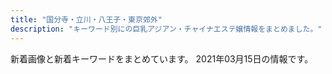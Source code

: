 ```yaml
---
title: "国分寺・立川・八王子・東京郊外"
description: "キーワード別にの巨乳アジアン・チャイナエステ嬢情報をまとめました。"
---
```


新着画像と新着キーワードをまとめています。
2021年03月15日の情報です。

<DmmAffiliateIns />
<KeywordTable
  shops={
    [
    {
        "url": "http://aromalove.est-u.com/",
        "station": "JR\u516b\u738b\u5b50\u99c5\u5317\u53e3",
        "name": "\u30a2\u30ed\u30de\u30e9\u30d6",
        "keywords": {},
        "img_links": [
            "http://aromalove.est-u.com/images/index_02.jpg",
            "http://aromalove.est-u.com/images/index_04.jpg",
            "http://aromalove.est-u.com/images/index_08.jpg",
            "http://aromalove.est-u.com/images/index_03.jpg",
            "http://aromalove.est-u.com/images/index_01.jpg",
            "http://aromalove.est-u.com/images/index_10.jpg",
            "http://aromalove.est-u.com/images/index3_03.jpg",
            "http://menlog.net/link/menlog8831.jpg",
            "http://aromalove.est-u.com/images/s2.jpg",
            "http://aromalove.est-u.com/images/s3.jpg",
            "http://aromalove.est-u.com/images/index2_02.jpg",
            "http://aromalove.est-u.com/images/s4.jpg",
            "http://aromalove.est-u.com/images/s1.jpg",
            "http://aromalove.est-u.com/images/index2_03.jpg",
            "http://aromalove.est-u.com/images/aromalove8831.jpg",
            "http://aromalove.est-u.com/images/s5.jpg",
            "http://aromalove.est-u.com/images/staff_06.jpg",
            "http://aromalove.est-u.com/images/index_06.jpg"
        ]
    },
    {
        "img_links": [
            "http://anntrizumu.xyz/uploads/201218/1-20121Q3154EE.jpg",
            "http://anntrizumu.xyz/uploads/allimg/210302/1-210302132411114.jpg",
            "http://anntrizumu.xyz/picture/room1.jpg",
            "http://anntrizumu.xyz/uploads/210107/1-21010FT500142.jpg",
            "http://anntrizumu.xyz/uploads/allimg/210302/1-21030213263E58.jpg",
            "http://anntrizumu.xyz/picture/totop_04.png",
            "http://anntrizumu.xyz/picture/head.jpg",
            "http://anntrizumu.xyz/uploads/201218/1-20121Q31611C3.jpg",
            "http://anntrizumu.xyz/uploads/210302/1-210302125S34S.jpg",
            "http://www.anntrizumu.xyz/uploads/allimg/210302/1-210302132922346.jpg",
            "http://anntrizumu.xyz/uploads/allimg/210302/1-210302132T0513.jpg",
            "http://www.anntrizumu.xyz/uploads/allimg/210302/1-210302132T0513.jpg",
            "http://anntrizumu.xyz/uploads/allimg/210302/1-210302132R1454.jpg",
            "http://anntrizumu.xyz/uploads/201221/1-2012211J921K2.jpg",
            "http://anntrizumu.xyz/uploads/allimg/210302/1-210302132I1613.jpg",
            "http://anntrizumu.xyz/uploads/201221/1-2012211P04Ib.jpg",
            "http://www.anntrizumu.xyz/uploads/allimg/210302/1-210302132Fa96.jpg",
            "http://anntrizumu.xyz/uploads/201218/1-20121Q3152V13.jpg",
            "http://www.anntrizumu.xyz/picture/img.site-builder.jpg",
            "http://anntrizumu.xyz/picture/room3.jpg",
            "http://anntrizumu.xyz/uploads/210215/1-210215104410104.jpg",
            "http://www.anntrizumu.xyz/uploads/allimg/210302/1-21030213294QY.jpg",
            "http://anntrizumu.xyz/picture/room2.jpg",
            "http://www.anntrizumu.xyz/picture/head.jpg",
            "http://anntrizumu.xyz/uploads/201221/1-2012211K12C13.jpg",
            "http://www.anntrizumu.xyz/picture/totop_04.png",
            "http://anntrizumu.xyz/picture/img.site-builder.jpg",
            "http://www.anntrizumu.xyz/uploads/allimg/210302/1-210302132R1454.jpg",
            "http://anntrizumu.xyz/uploads/allimg/210302/1-21030213294QY.jpg",
            "http://www.anntrizumu.xyz/uploads/allimg/210304/1-2103040Z4145F.jpg",
            "http://anntrizumu.xyz/uploads/allimg/210304/1-2103040Z4145F.jpg",
            "http://anntrizumu.xyz/uploads/allimg/210302/1-210302132Fa96.jpg",
            "http://anntrizumu.xyz/uploads/allimg/210302/1-210302132922346.jpg"
        ],
        "url": "http://anntrizumu.xyz/",
        "station": "JR\u7acb\u5ddd\u99c5\u5357\u53e3",
        "keywords": {},
        "name": "\u7652\u3057\u306e\u5929\u4f7f"
    },
    {
        "name": "\u7e01",
        "img_links": [
            "http://www.hoya-en.com/files/006-03.jpg",
            "http://www.hoya-en.com/images/slider/03.jpg",
            "http://www.hoya-en.com/files/005-02.jpg",
            "http://www.hoya-en.com/files/003-03.jpg",
            "http://www.hoya-en.com/files/006.jpg",
            "http://www.hoya-en.com/files/001-03.jpg",
            "http://www.hoya-en.com/files/005.jpg",
            "http://www.hoya-en.com/files/004.jpg",
            "http://www.hoya-en.com/files/003-02.jpg",
            "http://www.hoya-en.com/images/tel.png",
            "http://www.hoya-en.com/files/006-02.jpg",
            "http://www.hoya-en.com/files/002-02.jpg",
            "http://www.hoya-en.com/images/coverGirlParts.png",
            "http://www.hoya-en.com/files/001.jpg",
            "http://www.hoya-en.com/images/backlistbtn.png",
            "http://www.hoya-en.com/images/slider/02.jpg",
            "http://www.hoya-en.com/files/004-03.jpg",
            "http://www.hoya-en.com/images/slider/01.jpg",
            "http://www.hoya-en.com/files/003.jpg",
            "http://www.hoya-en.com/files/004-02.jpg",
            "http://www.hoya-en.com/files/005-03.jpg",
            "http://www.hoya-en.com/images/mobile.jpg",
            "http://www.hoya-en.com/files/002.jpg",
            "http://www.hoya-en.com/files/001-02.jpg",
            "http://www.hoya-en.com/files/002-03.jpg",
            "http://www.hoya-en.com/images/showCover.png"
        ],
        "keywords": {
            "85": 6,
            "88": 12,
            "D": 18
        },
        "station": "\u4fdd\u8c37\u99c5\u5357\u53e3",
        "url": "http://www.hoya-en.com/"
    },
    {
        "station": "JR\u56fd\u5206\u5bfa\u99c5\u5317\u53e3",
        "keywords": {
            "86": 4,
            "87": 14,
            "C": 8,
            "D": 8,
            "88": 2,
            "89": 2,
            "E": 6,
            "90": 2,
            "85": 2
        },
        "name": "Bali SPA",
        "img_links": [
            "http://www.bali.mensnv.com/sp/images/interior_t.jpg",
            "http://www.bali.mensnv.com/files/015-02.jpg",
            "http://www.bali.mensnv.com/files/006-02.jpg",
            "http://www.bali.mensnv.com/files/012.jpg",
            "http://www.bali.mensnv.com/sp/images/link_t.jpg",
            "http://www.bali.mensnv.com/images/sys2.png",
            "http://www.bali.mensnv.com/images/news.jpg",
            "http://www.bali.mensnv.com/files/001-02.jpg",
            "http://www.bali.mensnv.com/sp/images/footer.jpg",
            "http://www.bali.mensnv.com/sp/menu/staff.jpg",
            "http://www.bali.mensnv.com/images/rec2.png",
            "http://www.bali.mensnv.com/files/013-02.jpg",
            "http://www.bali.mensnv.com/files/012-02.jpg",
            "http://www.bali.mensnv.com/sp/images/head.jpg",
            "http://www.bali.mensnv.com/files/003.jpg",
            "http://www.bali.mensnv.com/sp/images/time.jpg",
            "http://www.bali.mensnv.com/sp/images/staff_t.jpg",
            "http://www.bali.mensnv.com/images/int1.png",
            "http://www.bali.mensnv.com/files/011-02.jpg",
            "http://www.bali.mensnv.com/images/rec1.png",
            "http://www.bali.mensnv.com/images/mobile.jpg",
            "http://www.bali.mensnv.com/images/sm.jpg",
            "http://www.bali.mensnv.com/images/staff_t.png",
            "http://www.bali.mensnv.com/sp/images/newsb.jpg",
            "http://www.bali.mensnv.com/files/010.jpg",
            "http://www.bali.mensnv.com/files/006.jpg",
            "http://www.bali.mensnv.com/files/014.jpg",
            "http://www.bali.mensnv.com/files/010-02.jpg",
            "http://www.bali.mensnv.com/sp/menu/top.jpg",
            "http://www.bali.mensnv.com/files/003-02.jpg",
            "http://www.bali.mensnv.com/files/008.jpg",
            "http://www.bali.mensnv.com/images/interior_t.png",
            "http://www.bali.mensnv.com/files/009-02.jpg",
            "http://www.bali.mensnv.com/images/concept.jpg",
            "http://www.bali.mensnv.com/files/001.jpg",
            "http://www.bali.mensnv.com/files/008-02.jpg",
            "http://www.bali.mensnv.com/files/007.jpg",
            "http://www.bali.mensnv.com/files/004.jpg",
            "http://www.bali.mensnv.com/images/ta.jpg",
            "http://www.bali.mensnv.com/sp/images/top.jpg",
            "http://www.bali.mensnv.com/sp/images/topgirl.jpg",
            "http://www.bali.mensnv.com/files/004-02.jpg",
            "http://www.bali.mensnv.com/sp/images/tel.jpg",
            "http://www.bali.mensnv.com/files/007-02.jpg",
            "http://www.bali.mensnv.com/images/head.jpg",
            "http://www.bali.mensnv.com/sp/images/news.jpg",
            "http://www.bali.mensnv.com/sp/menu/interior.jpg",
            "http://www.bali.mensnv.com/images/link_t.png",
            "http://www.bali.mensnv.com/images/line.png",
            "http://www.bali.mensnv.com/files/014-02.jpg",
            "http://www.bali.mensnv.com/images/int2.png",
            "http://www.bali.mensnv.com/files/011.jpg",
            "http://www.bali.mensnv.com/files/015.jpg",
            "http://www.bali.mensnv.com/images/sys3.png",
            "http://www.bali.mensnv.com/sp/images/pc.jpg",
            "http://www.bali.mensnv.com/files/013.jpg",
            "http://www.bali.mensnv.com/files/009.jpg",
            "http://www.bali.mensnv.com/images/sys1.png"
        ],
        "url": "http://www.bali.mensnv.com/"
    },
    {
        "station": "\u3072\u3070\u308a\u30f6\u4e18\u99c5\u5357\u53e3",
        "keywords": {},
        "url": "http://seven-love.xyz.mn/",
        "img_links": [],
        "name": "Seven\u604b"
    },
    {
        "img_links": [
            "http://www.moe-es.link/images/sys2.jpg",
            "http://www.moe-es.link/img/mayumi1.jpg",
            "http://www.moe-es.link/images/info.jpg",
            "http://www.moe-es.link/images/int1.jpg",
            "http://www.moe-es.link/images/head.jpg",
            "http://www.moe-es.link/images/interior_t.jpg",
            "http://www.moe-es.link/images/sys1.jpg",
            "http://www.moe-es.link/images/2.jpg",
            "http://www.moe-es.link/img/momoe1.jpg",
            "http://www.moe-es.link/img/yuyu1.jpg",
            "http://www.moe-es.link/images/staff_t.jpg",
            "http://www.moe-es.link/images/int2.jpg",
            "http://www.moe-es.link/images/3.jpg",
            "http://www.moe-es.link/images/1.jpg",
            "http://www.moe-es.link/images/news.jpg"
        ],
        "name": "\u840c",
        "keywords": {},
        "station": "JR\u516b\u738b\u5b50\u99c5\u5317\u53e3",
        "url": "http://www.moe-es.link/"
    },
    {
        "name": "Relieve",
        "url": "http://eilgft.xyz/",
        "station": "JR\u56fd\u5206\u5bfa\u99c5\u5357\u53e3",
        "keywords": {
            "86": 9,
            "D": 9
        },
        "img_links": [
            "http://eilgft.xyz/static/picture/room3.jpg",
            "http://eilgft.xyz/static/picture/room4.jpg",
            "http://eilgft.xyz/uploads/200915/1-20091512401OM.jpg",
            "http://eilgft.xyz/uploads/210301/1-210301130340535.jpg",
            "http://eilgft.xyz/static/picture/top.jpg",
            "http://eilgft.xyz/static/picture/room2.jpg",
            "http://eilgft.xyz/uploads/200915/1-200915123934Y4.jpg",
            "http://eilgft.xyz/uploads/200915/1-200915123952526.jpg",
            "http://eilgft.xyz/static/picture/room1.jpg"
        ]
    },
    {
        "img_links": [
            "http://forever-est.info/images/nav-004.png",
            "http://forever-est.info/images/cg07.jpg",
            "http://forever-est.info/images/no.png",
            "http://forever-est.info/images/cg09.jpg",
            "http://forever-est.info/images/tel.png",
            "http://forever-est.info/images/top001.png",
            "http://forever-est.info/images/nav-005.png",
            "http://forever-est.info/images/nav-003.png",
            "http://forever-est.info/images/nav-002.png",
            "http://forever-est.info/images/cg04.jpg",
            "http://forever-est.info/images/nav-001.png",
            "http://forever-est.info/images/nav-006.png",
            "http://forever-est.info/images/cg08.jpg"
        ],
        "keywords": {},
        "station": "JR\u7acb\u5ddd\u99c5\u5357\u53e3",
        "url": "http://forever-est.info/",
        "name": "\u604b\u3054\u3053\u308d"
    },
    {
        "station": "\u79cb\u6d25\u99c5\u5357\u53e3",
        "keywords": {
            "D": 7,
            "87": 4,
            "86": 2,
            "88": 1
        },
        "img_links": [
            "http://www.kakure.esturl.com/files/014-02.jpg",
            "http://www.kakure.esturl.com/files/001.jpg",
            "http://www.kakure.esturl.com/files/003.jpg",
            "http://www.kakure.esturl.com/images/sys.jpg",
            "http://www.kakure.esturl.com/images/link_t.jpg",
            "http://www.kakure.esturl.com/images/head.jpg",
            "http://www.kakure.esturl.com/images/interior_t.jpg",
            "http://www.kakure.esturl.com/files/011-03.jpg",
            "http://www.kakure.esturl.com/files/013-02.jpg",
            "http://www.kakure.esturl.com/files/003-03.jpg",
            "http://www.kakure.esturl.com/files/002-03.jpg",
            "http://www.kakure.esturl.com/files/011-02.jpg",
            "http://www.kakure.esturl.com/images/int2.jpg",
            "http://www.kakure.esturl.com/files/011.jpg",
            "http://www.kakure.esturl.com/images/tel.jpg",
            "http://www.kakure.esturl.com/files/012-03.jpg",
            "http://www.kakure.esturl.com/files/012.jpg",
            "http://www.kakure.esturl.com/files/002-02.jpg",
            "http://www.kakure.esturl.com/images/news.jpg",
            "http://www.kakure.esturl.com/images/mobile.jpg",
            "http://www.kakure.esturl.com/images/staff_t.jpg",
            "http://www.kakure.esturl.com/files/013-03.jpg",
            "http://www.kakure.esturl.com/files/012-02.jpg",
            "http://www.kakure.esturl.com/files/001-02.jpg",
            "http://www.kakure.esturl.com/files/002.jpg",
            "http://www.kakure.esturl.com/files/013.jpg",
            "http://www.kakure.esturl.com/files/014-03.jpg",
            "http://www.kakure.esturl.com/files/003-02.jpg",
            "http://www.kakure.esturl.com/files/001-03.jpg",
            "http://www.kakure.esturl.com/files/014.jpg"
        ],
        "name": "\u96a0\u308c\u611b",
        "url": "http://www.kakure.esturl.com/"
    },
    {
        "img_links": [
            "http://civerme.xyz/uploads/201202/1-2012021641401A.jpg",
            "http://civerme.xyz/picture/room1.jpg",
            "http://civerme.xyz/uploads/201019/1-20101Z924202Z.jpg",
            "http://civerme.xyz/uploads/201019/1-20101Z92039125.jpg",
            "http://civerme.xyz/uploads/201019/1-20101Z9244E07.jpg",
            "http://civerme.xyz/picture/top.jpg",
            "http://civerme.xyz/uploads/201202/1-201202164131N6.jpg",
            "http://civerme.xyz/uploads/210208/1-21020P93G2449.jpg",
            "http://civerme.xyz/picture/room2.jpg",
            "http://civerme.xyz/uploads/201202/1-20120216421YH.jpg",
            "http://civerme.xyz/picture/s_staff.jpg",
            "http://civerme.xyz/picture/room4.jpg",
            "http://civerme.xyz/picture/s_shedule.jpg",
            "http://civerme.xyz/picture/s_news.jpg",
            "http://civerme.xyz/picture/room3.jpg",
            "http://civerme.xyz/uploads/201202/1-20120216420L39.jpg",
            "http://civerme.xyz/uploads/210208/1-21020P93503304.jpg"
        ],
        "url": "http://civerme.xyz/",
        "name": "\u30b9\u30d1\u30c6\u30a3\u30a2\u30e9",
        "station": "JR\u56fd\u5206\u5bfa\u99c5\u5357\u53e3",
        "keywords": {
            "D": 6,
            "85": 4,
            "F": 1,
            "87": 1,
            "86": 1,
            "C": 6
        }
    },
    {
        "keywords": {},
        "url": "http://aijo-massage.com/",
        "station": "JR\u516b\u738b\u5b50\u99c5\u5317\u53e3",
        "img_links": [
            "http://aijo-massage.com/girl/5.jpg",
            "http://aijo-massage.com/girl/8.jpg",
            "http://aijo-massage.com/girl/3.jpg",
            "http://aijo-massage.com/static/picture/modal.jpg",
            "http://aijo-massage.com/static/picture/mens-esthe.jpg",
            "http://aijo-massage.com/girl/2.jpg",
            "http://aijo-massage.com/static/picture/468_60.jpg",
            "http://aijo-massage.com/static/picture/concept.jpg",
            "http://aijo-massage.com/girl/4.jpg",
            "http://aijo-massage.com/girl/1.jpg",
            "http://aijo-massage.com/girl/7.jpg",
            "http://aijo-massage.com/girl/6.jpg"
        ],
        "name": "\u611b\u5b22"
    },
    {
        "name": "\u5eb7\u697d",
        "station": "JR\u516b\u738b\u5b50\u99c5\u5317\u53e3",
        "url": "http://rlx-msg.com/",
        "img_links": [
            "http://rlx-msg.com/img/ttl_recbnr.png",
            "http://rlx-msg.com/staff/naho/01.jpg",
            "http://rlx-msg.com/pic/head.jpg",
            "http://rlx-msg.com/staff/eri/01.jpg",
            "http://rlx-msg.com/staff/mai/01.jpg",
            "http://rlx-msg.com/pic/topimg2.jpg",
            "http://rlx-msg.com/staff/ai/01.jpg",
            "http://rlx-msg.com/staff/saya/01.jpg",
            "http://rlx-msg.com/pic/topimg4.jpg",
            "http://rlx-msg.com/pic/topimg1.jpg",
            "http://rlx-msg.com/pic/topimg3.jpg",
            "http://rlx-msg.com/img/ttl_staff.png",
            "http://rlx-msg.com/i/files/homeimg.jpg",
            "http://rlx-msg.com/img/access/kanban.png",
            "http://rlx-msg.com/staff/minami/01.jpg",
            "http://rlx-msg.com/img/ttl_mobile.png"
        ],
        "keywords": {
            "C": 15
        }
    },
    {
        "keywords": {
            "86": 1,
            "87": 2,
            "88": 1,
            "84": 2
        },
        "name": "\u5b89\u5fc3\u82d1",
        "url": "http://www.ai-es.info/",
        "station": "JR\u516b\u738b\u5b50\u99c5\u5357\u53e3",
        "img_links": [
            "http://www.ai-es.info/img/aya1.jpg",
            "http://www.ai-es.info/img/rei1.jpg",
            "http://www.ai-es.info/images/b2.png",
            "http://www.ai-es.info/images/mobile.jpg",
            "http://www.ai-es.info/img/mimi1.jpg",
            "http://www.ai-es.info/img/aya.jpg",
            "http://www.ai-es.info/img/momo1.jpg",
            "http://www.ai-es.info/images/s1.jpg",
            "http://www.ai-es.info/images/b1.png",
            "http://www.ai-es.info/img/mimi.jpg",
            "http://www.ai-es.info/img/rei2.jpg",
            "http://www.ai-es.info/images/news.jpg",
            "http://www.ai-es.info/img/momo3.jpg",
            "http://www.ai-es.info/images/rem.jpg",
            "http://www.ai-es.info/img/emi1.jpg",
            "http://www.ai-es.info/img/momo2.jpg",
            "http://www.ai-es.info/img/mimi2.jpg",
            "http://www.ai-es.info/img/emi.jpg",
            "http://www.ai-es.info/images/interior_t.png",
            "http://www.ai-es.info/img/rei.jpg",
            "http://www.ai-es.info/images/interior.png",
            "http://www.ai-es.info/img/yumi.jpg",
            "http://www.ai-es.info/images/topgirl.jpg",
            "http://www.ai-es.info/img/momo.jpg",
            "http://www.ai-es.info/images/head.jpg",
            "http://www.ai-es.info/images/staff_t.png",
            "http://www.ai-es.info/img/yumi1.jpg",
            "http://www.ai-es.info/images/s2.png"
        ]
    },
    {
        "keywords": {
            "C": 2,
            "86": 6,
            "D": 6,
            "85": 2
        },
        "station": "JR\u516b\u738b\u5b50\u99c5\u5317\u53e3",
        "name": "Kesin-\u30b1\u30b7\u30f3-",
        "url": "http://esthe-aroma.jp.net/",
        "img_links": [
            "http://esthe-aroma.jp.net/images/cg011.jpg",
            "http://esthe-aroma.jp.net/images/8831.jpg",
            "http://esthe-aroma.jp.net/images/mi.jpg",
            "http://esthe-aroma.jp.net/images/r3.jpg",
            "http://esthe-aroma.jp.net/images/cg021.jpg",
            "http://esthe-aroma.jp.net/images/a4.jpg",
            "http://esthe-aroma.jp.net/images/ri.jpg",
            "http://esthe-aroma.jp.net/images/a3.jpg",
            "http://esthe-aroma.jp.net/images/cg03.jpg",
            "http://esthe-aroma.jp.net/images/r1.jpg",
            "http://esthe-aroma.jp.net/images/a1.jpg",
            "http://esthe-aroma.jp.net/images/qrc.png",
            "http://esthe-aroma.jp.net/images/cg041.jpg",
            "http://esthe-aroma.jp.net/images/20040.jpg",
            "http://esthe-aroma.jp.net/images/a21.jpg",
            "http://esthe-aroma.jp.net/images/cg02.jpg",
            "http://esthe-aroma.jp.net/images/r4.jpg",
            "http://esthe-aroma.jp.net/images/a22.jpg",
            "http://esthe-aroma.jp.net/images/cg04.jpg",
            "http://esthe-aroma.jp.net/images/now-printing.jpg",
            "http://esthe-aroma.jp.net/images/r2.jpg",
            "http://esthe-aroma.jp.net/images/cg01.jpg",
            "http://esthe-aroma.jp.net/images/cg031.jpg",
            "http://esthe-aroma.jp.net/images/kan.jpg",
            "http://esthe-aroma.jp.net/images/a2.jpg"
        ]
    },
    {
        "url": "http://relaxpa.xyz/",
        "name": "\u30ea\u30e9\u30af\u30b9\u30d1",
        "img_links": [
            "http://relaxpa.xyz/images/kana2.jpg",
            "http://relaxpa.xyz/images/g0.jpg",
            "http://relaxpa.xyz/images/g5.jpg",
            "http://relaxpa.xyz/images/top.jpg",
            "http://relaxpa.xyz/images/mobile.jpg",
            "http://relaxpa.xyz/images/room4.jpg",
            "http://relaxpa.xyz/images/nei03.jpg",
            "http://relaxpa.xyz/images/kana1.jpg",
            "http://relaxpa.xyz/images/yumi0.jpg",
            "http://relaxpa.xyz/images/tit-staff.jpg",
            "http://relaxpa.xyz/images/g3.jpg",
            "http://relaxpa.xyz/images/room1.jpg",
            "http://relaxpa.xyz/images/room2.jpg",
            "http://relaxpa.xyz/images/yumi1.jpg",
            "http://relaxpa.xyz/images/news1.jpg",
            "http://relaxpa.xyz/images/room3.jpg",
            "http://relaxpa.xyz/images/g52.jpg",
            "http://relaxpa.xyz/images/g6.jpg",
            "http://relaxpa.xyz/images/g31.jpg",
            "http://relaxpa.xyz/images/g2.jpg"
        ],
        "station": "JR\u516b\u738b\u5b50\u99c5\u5357\u53e3",
        "keywords": {
            "85": 4,
            "87": 1,
            "C": 13,
            "D": 1,
            "83": 1
        }
    },
    {
        "img_links": [
            "http://kosakura.es-relax.info/gals/miya1.jpg",
            "http://kosakura.es-relax.info/gals/sora1.jpg",
            "http://kosakura.es-relax.info/images/c03.jpg",
            "http://kosakura.es-relax.info/images/m-tel.png",
            "http://kosakura.es-relax.info/images/sp-line.png",
            "http://kosakura.es-relax.info/images/sp-staff-list.png",
            "http://kosakura.es-relax.info/images/c02.jpg",
            "http://kosakura.es-relax.info/gals/mimi1.jpg",
            "http://kosakura.es-relax.info/images/c04.jpg",
            "http://kosakura.es-relax.info/images/m-foot.png",
            "http://kosakura.es-relax.info/gals/yuyu1.jpg",
            "http://kosakura.es-relax.info/gals/nana1.jpg",
            "http://kosakura.es-relax.info/gals/haru1.jpg",
            "http://kosakura.es-relax.info/images/c01.jpg"
        ],
        "name": "\u5c0f\u685c",
        "url": "http://kosakura.es-relax.info/",
        "keywords": {
            "D": 1,
            "C": 7
        },
        "station": "JR\u56fd\u5206\u5bfa\u99c5\u5357\u53e3"
    },
    {
        "name": "\u30a2\u30ab\u30b7\u30a2",
        "img_links": [
            "http://www.acacia-esthe.xyz/photo_news/upimg/182485f9278b7b5be0_0.jpg",
            "http://www.acacia-esthe.xyz/photo_news/upimg/48717600681f585301_0.jpg",
            "http://www.acacia-esthe.xyz/photo_news/upimg/48717600681f585301_1.jpg",
            "http://www.acacia-esthe.xyz/files/019-02.jpg",
            "http://www.acacia-esthe.xyz/photo_news/upimg/276675f96556f0e939_0.jpg",
            "http://www.acacia-esthe.xyz/images/rsubt6.png",
            "http://www.acacia-esthe.xyz/photo_news/upimg/108325f30b0d7707df_2.jpg",
            "http://www.acacia-esthe.xyz/files/019.jpg",
            "http://www.acacia-esthe.xyz/files/022-02.jpg",
            "http://www.acacia-esthe.xyz/images/line.jpg",
            "http://www.acacia-esthe.xyz/images/slider-img002.jpg",
            "http://www.acacia-esthe.xyz/files/058-02.jpg",
            "http://www.acacia-esthe.xyz/photo_news/upimg/893105f2ce75940fb1_0.jpg",
            "http://www.acacia-esthe.xyz/files/022.jpg",
            "http://www.acacia-esthe.xyz/images/b-tel.png",
            "http://www.acacia-esthe.xyz/files/046.jpg",
            "http://www.acacia-esthe.xyz/files/057-03.jpg",
            "http://www.acacia-esthe.xyz/files/058-03.jpg",
            "http://www.acacia-esthe.xyz/images/rsubt7.png",
            "http://www.acacia-esthe.xyz/photo_news/upimg/649415fea96d7e261c_1.jpg",
            "http://www.acacia-esthe.xyz/photo_news/upimg/782565f9fe21f75b1b_1.jpg",
            "http://www.acacia-esthe.xyz/photo_news/upimg/802615f9368ac5df7c_0.jpg",
            "http://www.acacia-esthe.xyz/photo_news/upimg/86230600a4d51c82db_0.jpg",
            "http://www.acacia-esthe.xyz/photo_news/upimg/108325f30b0d7707df_1.jpg",
            "http://www.acacia-esthe.xyz/photo_news/upimg/560005fdc600b20296_0.jpg",
            "http://www.acacia-esthe.xyz/images/m3.jpg",
            "http://www.acacia-esthe.xyz/files/010-02.jpg",
            "http://www.acacia-esthe.xyz/photo_news/upimg/305955f586f7349b92_0.jpg",
            "http://www.acacia-esthe.xyz/images/m1.jpg",
            "http://www.acacia-esthe.xyz/images/rsubt5.png",
            "http://www.acacia-esthe.xyz/files/046-02.jpg",
            "http://www.acacia-esthe.xyz/files/026-02.jpg",
            "http://www.acacia-esthe.xyz/files/026-03.jpg",
            "http://www.acacia-esthe.xyz/files/020-03.jpg",
            "http://www.acacia-esthe.xyz/files/018-03.jpg",
            "http://www.acacia-esthe.xyz/photo_news/upimg/428235f3e1b3ed5310_1.jpg",
            "http://www.acacia-esthe.xyz/files/022-03.jpg",
            "http://www.acacia-esthe.xyz/files/058.jpg",
            "http://www.acacia-esthe.xyz/images/rsubt4.png",
            "http://www.acacia-esthe.xyz/photo_news/upimg/649415fea96d7e261c_0.jpg",
            "http://www.acacia-esthe.xyz/files/046-03.jpg",
            "http://www.acacia-esthe.xyz/photo_news/upimg/265645facbaac2237d_1.jpg",
            "http://www.acacia-esthe.xyz/photo_news/upimg/428235f3e1b3ed5310_0.jpg",
            "http://www.acacia-esthe.xyz/photo_news/upimg/428235f3e1b3ed5310_2.jpg",
            "http://www.acacia-esthe.xyz/photo_news/upimg/380705fcdc28b76e14_0.jpg",
            "http://www.acacia-esthe.xyz/photo_news/upimg/1512360372513f05b4_0.jpg",
            "http://www.acacia-esthe.xyz/files/026.jpg",
            "http://www.acacia-esthe.xyz/images/m6.jpg",
            "http://www.acacia-esthe.xyz/files/020.jpg",
            "http://www.acacia-esthe.xyz/files/020-02.jpg",
            "http://www.acacia-esthe.xyz/photo_news/upimg/1214060277a5d889c4_1.jpg",
            "http://www.acacia-esthe.xyz/images/m2.jpg",
            "http://www.acacia-esthe.xyz/photo_news/upimg/69285600e1199e7dc8_1.jpg",
            "http://www.acacia-esthe.xyz/photo_news/upimg/108325f30b0d7707df_0.jpg",
            "http://www.acacia-esthe.xyz/images/rsubt1.png",
            "http://www.acacia-esthe.xyz/photo_news/upimg/366055fe4359a2cfcc_0.jpg",
            "http://www.acacia-esthe.xyz/photo_news/upimg/1214060277a5d889c4_0.jpg",
            "http://www.acacia-esthe.xyz/files/016.jpg",
            "http://www.acacia-esthe.xyz/photo_news/upimg/34811604f03df2d8a5_0.jpg",
            "http://www.acacia-esthe.xyz/photo_news/upimg/446725f1148f108dd5_1.jpg",
            "http://www.acacia-esthe.xyz/images/tel2.png",
            "http://www.acacia-esthe.xyz/photo_news/upimg/629605f4f0bd5862a3_0.jpg",
            "http://www.acacia-esthe.xyz/files/057.jpg",
            "http://www.acacia-esthe.xyz/photo_news/upimg/973306007dffc8c097_0.jpg",
            "http://www.acacia-esthe.xyz/files/010.jpg",
            "http://www.acacia-esthe.xyz/images/slider-img001.jpg",
            "http://www.acacia-esthe.xyz/images/m4.jpg",
            "http://www.acacia-esthe.xyz/photo_news/upimg/446725f1148f108dd5_0.jpg",
            "http://www.acacia-esthe.xyz/images/rsubt3.png",
            "http://www.acacia-esthe.xyz/files/057-02.jpg",
            "http://www.acacia-esthe.xyz/files/010-03.jpg",
            "http://www.acacia-esthe.xyz/photo_news/upimg/380705fcdc28b76e14_2.jpg",
            "http://www.acacia-esthe.xyz/files/018.jpg",
            "http://www.acacia-esthe.xyz/photo_news/upimg/933655f7e9d5233bf3_0.jpg",
            "http://www.acacia-esthe.xyz/files/019-03.jpg",
            "http://www.acacia-esthe.xyz/files/018-02.jpg",
            "http://www.acacia-esthe.xyz/images/b-online.png",
            "http://www.acacia-esthe.xyz/photo_news/upimg/50191601270063b678_0.jpg",
            "http://www.acacia-esthe.xyz/photo_news/upimg/380705fcdc28b76e14_1.jpg",
            "http://www.acacia-esthe.xyz/images/rsubt2.png",
            "http://www.acacia-esthe.xyz/files/016-02.jpg",
            "http://www.acacia-esthe.xyz/photo_news/upimg/305955f586f7349b92_1.jpg",
            "http://www.acacia-esthe.xyz/files/016-03.jpg"
        ],
        "station": "\u6e05\u702c\u99c5\u5317\u53e3",
        "url": "http://www.acacia-esthe.xyz/",
        "keywords": {
            "87": 40,
            "E": 8,
            "88": 8,
            "D": 64,
            "90": 8,
            "G": 8,
            "86": 24
        }
    },
    {
        "keywords": {
            "E": 8,
            "86": 4,
            "87": 8,
            "D": 12,
            "85": 8
        },
        "station": "JR\u7acb\u5ddd\u99c5\u5357\u53e3",
        "name": "\u7f8e\u4eba\u9928",
        "url": "https://bijinkan.tyo.cm/",
        "img_links": [
            "https://bijinkan.tyo.cm/photos/sites/85/2020/12/2020120309223278.jpg",
            "https://bijinkan.tyo.cm/photos/sites/85/2020/12/2020120309223173.jpg",
            "https://bijinkan.tyo.cm/images/mainimg01.png",
            "https://bijinkan.tyo.cm/images/acc3.jpg",
            "https://bijinkan.tyo.cm/photos/sites/85/2020/12/202012030922277.jpg",
            "https://bijinkan.tyo.cm/photos/sites/85/2020/12/2020120309222524.jpg",
            "https://bijinkan.tyo.cm/photos/sites/85/2020/12/2020120309222824.jpg",
            "https://bijinkan.tyo.cm/images/room4.jpg",
            "https://bijinkan.tyo.cm/images/side_link02.png",
            "https://bijinkan.tyo.cm/images/acc1.jpg",
            "https://bijinkan.tyo.cm/images/mainimg02.png",
            "https://bijinkan.tyo.cm/images/room2.jpg",
            "https://bijinkan.tyo.cm/photos/sites/85/2020/12/2020120309222952.jpg",
            "https://bijinkan.tyo.cm/images/side_link03.png",
            "https://bijinkan.tyo.cm/images/room3.jpg",
            "https://bijinkan.tyo.cm/images/ico01.png",
            "https://bijinkan.tyo.cm/photos/sites/85/2020/12/2020120309223034.jpg",
            "https://bijinkan.tyo.cm/images/acc4.jpg",
            "https://bijinkan.tyo.cm/images/room1.jpg",
            "https://bijinkan.tyo.cm/images/side_link01.png",
            "https://bijinkan.tyo.cm/photos/sites/85/2020/12/2020120309222649.jpg",
            "https://bijinkan.tyo.cm/photos/sites/85/2020/12/2020120807014646.jpg",
            "https://bijinkan.tyo.cm/images/acc2.jpg"
        ]
    },
    {
        "url": "http://eurynome-est.xyz/",
        "img_links": [
            "http://eurynome-est.xyz/images/nav-004.png",
            "http://eurynome-est.xyz/images/cg03.jpg",
            "http://eurynome-est.xyz/images/cg01.jpg",
            "http://eurynome-est.xyz/images/no.png",
            "http://eurynome-est.xyz/images/nav-001.png",
            "http://eurynome-est.xyz/images/cg05.jpg",
            "http://eurynome-est.xyz/images/tel.png",
            "http://eurynome-est.xyz/images/nav-006.png",
            "http://eurynome-est.xyz/images/cg09.jpg",
            "http://eurynome-est.xyz/images/cg04.jpg",
            "http://eurynome-est.xyz/images/cg07.jpg",
            "http://eurynome-est.xyz/images/top001.png",
            "http://eurynome-est.xyz/images/cg06.jpg",
            "http://eurynome-est.xyz/images/cg02.jpg",
            "http://eurynome-est.xyz/images/nav-002.png",
            "http://eurynome-est.xyz/images/nav-005.png",
            "http://eurynome-est.xyz/images/nav-003.png",
            "http://eurynome-est.xyz/images/cg08.jpg"
        ],
        "keywords": {
            "D": 6,
            "E": 2,
            "C": 1,
            "86": 7,
            "87": 2
        },
        "name": "\u6ce1\u59eb",
        "station": "JR\u62dd\u5cf6\u99c5\u5357\u53e3"
    },
    {
        "img_links": [
            "http://lucky-day.jpn.vin/photos/sites/70/2020/12/2020122415521749.jpg",
            "http://lucky-day.jpn.vin/images/tit-new.png",
            "http://lucky-day.jpn.vin/photos/sites/70/2021/02/2021022412332831.jpg",
            "http://lucky-day.jpn.vin/images/tit-gat.png",
            "http://lucky-day.jpn.vin/images/tit-pick.png",
            "http://lucky-day.jpn.vin/images/acc1.jpg",
            "http://lucky-day.jpn.vin/photos/sites/70/2020/11/2020112213351418.jpg",
            "http://lucky-day.jpn.vin/images/tit-infor.png",
            "http://lucky-day.jpn.vin/photos/sites/70/2020/11/2020110217103786.jpg",
            "http://lucky-day.jpn.vin/photos/sites/70/2021/03/2021030718033170.jpg",
            "http://lucky-day.jpn.vin/images/r04.jpg",
            "http://lucky-day.jpn.vin/images/r02.jpg",
            "http://lucky-day.jpn.vin/photos/sites/70/2020/11/2020112516280331.jpg",
            "http://lucky-day.jpn.vin/images/r03.jpg",
            "http://lucky-day.jpn.vin/photos/sites/70/2020/10/2020102813214196.jpg",
            "http://lucky-day.jpn.vin/images/infor.png",
            "http://lucky-day.jpn.vin/photos/sites/70/2020/11/2020112316215988.jpg",
            "http://lucky-day.jpn.vin/photos/sites/70/2020/07/2020073005191860.jpg",
            "http://lucky-day.jpn.vin/images/acc2.jpg",
            "http://lucky-day.jpn.vin/images/acc3.jpg",
            "http://lucky-day.jpn.vin/images/top.png",
            "http://lucky-day.jpn.vin/photos/sites/70/2020/09/2020092109481331.jpg",
            "http://lucky-day.jpn.vin/photos/sites/70/2020/10/2020102716195949.jpg",
            "http://lucky-day.jpn.vin/images/tite-staff.png",
            "http://lucky-day.jpn.vin/photos/sites/70/2021/02/2021021717523936.jpg",
            "http://lucky-day.jpn.vin/images/r01.jpg",
            "http://lucky-day.jpn.vin/images/acc4.jpg"
        ],
        "url": "http://lucky-day.jpn.vin/",
        "name": "Lucky Day",
        "station": "JR\u7acb\u5ddd\u99c5\u5357\u53e3",
        "keywords": {
            "C": 16,
            "87": 20,
            "85": 50,
            "86": 40,
            "E": 20,
            "D": 100,
            "88": 10
        }
    },
    {
        "station": "JR\u7fbd\u6751\u99c5\u6771\u53e3",
        "name": "\u30cf\u30ef\u30a4\u7652\u3057",
        "img_links": [
            "http://aroma-treat.com/img/promise.png",
            "http://aroma-treat.com/pic/topimg2.jpg",
            "http://aroma-treat.com/img/ttl_staff.png",
            "http://aroma-treat.com/pic/topimg1.jpg",
            "http://aroma-treat.com/img/mobile.png",
            "http://aroma-treat.com/i/files/homeimg.jpg",
            "http://aroma-treat.com/pic/head.png"
        ],
        "keywords": {
            "C": 9
        },
        "url": "http://aroma-treat.com/"
    },
    {
        "station": "\u4fdd\u8c37\u99c5\u5357\u53e3",
        "url": "http://www.banira-esthe.xyz/",
        "name": "\u30d0\u30cb\u30e9",
        "keywords": {},
        "img_links": [
            "http://www.banira-esthe.xyz/images/top/t3.png",
            "http://www.banira-esthe.xyz/images/top/t6.jpg",
            "http://www.banira-esthe.xyz/images/index-miru_03.jpg",
            "http://www.banira-esthe.xyz/images/staff/4/yuyu2.jpg",
            "http://www.banira-esthe.xyz/images/nav/nav-staff.jpg",
            "http://www.banira-esthe.xyz/images/staff/4/mari.jpg",
            "http://www.banira-esthe.xyz/images/sys2.jpg",
            "http://www.banira-esthe.xyz/images/index-miru_18.jpg",
            "http://www.banira-esthe.xyz/images/s-bian.png",
            "http://www.banira-esthe.xyz/images/top/t2.png",
            "http://www.banira-esthe.xyz/images/staff/4/ayumi.png",
            "http://www.banira-esthe.xyz/images/staff/neinei2.jpg",
            "http://www.banira-esthe.xyz/images/top/t4.jpg",
            "http://www.banira-esthe.xyz/images/images/images/news_01.jpg",
            "http://www.banira-esthe.xyz/images/staff/4/yuri.jpg",
            "http://www.banira-esthe.xyz/images/staff/2/miki.jpg",
            "http://www.banira-esthe.xyz/images/index-miru_06.jpg",
            "http://www.banira-esthe.xyz/images/nav/nav-job.jpg",
            "http://www.banira-esthe.xyz/images/nav/nav-sys.jpg",
            "http://www.banira-esthe.xyz/images/staff/4/2.jpg",
            "http://www.banira-esthe.xyz/images/nav/zhuyi.jpg",
            "http://www.banira-esthe.xyz/images/images/images/news_03.jpg",
            "http://www.banira-esthe.xyz/images/index-miru_21.jpg"
        ]
    },
    {
        "name": "Girls",
        "img_links": [
            "http://www.girls.esjp.info/files/012-02.jpg",
            "http://www.girls.esjp.info/files/001.jpg",
            "http://www.girls.esjp.info/files/001-02.jpg",
            "http://www.girls.esjp.info/files/043-02.jpg",
            "http://www.girls.esjp.info/img/rsubt1.png",
            "http://www.girls.esjp.info/files/020-03.jpg",
            "http://www.girls.esjp.info/img/staff_top.jpg",
            "http://www.girls.esjp.info/files/002-02.jpg",
            "http://www.girls.esjp.info/files/043.jpg",
            "http://www.girls.esjp.info/files/042.jpg",
            "http://www.girls.esjp.info/files/020.jpg",
            "http://www.girls.esjp.info/img/rsubt4.png",
            "http://www.girls.esjp.info/files/021.jpg",
            "http://www.girls.esjp.info/files/013-02.jpg",
            "http://www.girls.esjp.info/img/telpnone.png",
            "http://www.girls.esjp.info/files/013.jpg",
            "http://www.girls.esjp.info/files/007.jpg",
            "http://www.girls.esjp.info/files/026-03.jpg",
            "http://www.girls.esjp.info/files/001-03.jpg",
            "http://www.girls.esjp.info/files/013-03.jpg",
            "http://www.girls.esjp.info/img/rsubt3.png",
            "http://www.girls.esjp.info/img/sys.jpg",
            "http://www.girls.esjp.info/files/007-03.jpg",
            "http://www.girls.esjp.info/files/028-03.jpg",
            "http://www.girls.esjp.info/files/021-02.jpg",
            "http://www.girls.esjp.info/files/005-03.jpg",
            "http://www.girls.esjp.info/files/003.jpg",
            "http://www.girls.esjp.info/files/010.jpg",
            "http://www.girls.esjp.info/files/020-02.jpg",
            "http://www.girls.esjp.info/files/003-02.jpg",
            "http://www.girls.esjp.info/files/002-03.jpg",
            "http://www.girls.esjp.info/files/028-02.jpg",
            "http://www.girls.esjp.info/files/007-02.jpg",
            "http://www.girls.esjp.info/files/002.jpg",
            "http://www.girls.esjp.info/img/head.jpg",
            "http://www.girls.esjp.info/files/005.jpg",
            "http://www.girls.esjp.info/files/042-03.jpg",
            "http://www.girls.esjp.info/img/rsubt5.png",
            "http://www.girls.esjp.info/img/rsubt6.png",
            "http://www.girls.esjp.info/files/044-02.jpg",
            "http://www.girls.esjp.info/files/021-03.jpg",
            "http://www.girls.esjp.info/files/026.jpg",
            "http://www.girls.esjp.info/img/rsubt2.png",
            "http://www.girls.esjp.info/files/042-02.jpg",
            "http://www.girls.esjp.info/files/026-02.jpg",
            "http://www.girls.esjp.info/files/044-03.jpg",
            "http://www.girls.esjp.info/files/012-03.jpg",
            "http://www.girls.esjp.info/files/028.jpg",
            "http://www.girls.esjp.info/files/012.jpg",
            "http://www.girls.esjp.info/files/043-03.jpg",
            "http://www.girls.esjp.info/files/010-03.jpg",
            "http://www.girls.esjp.info/img/staff_bottom.jpg",
            "http://www.girls.esjp.info/files/005-02.jpg",
            "http://www.girls.esjp.info/files/003-03.jpg",
            "http://www.girls.esjp.info/img/rsubt7.png",
            "http://www.girls.esjp.info/files/010-02.jpg",
            "http://www.girls.esjp.info/files/044.jpg"
        ],
        "keywords": {
            "D": 7,
            "E": 1,
            "C": 8,
            "F": 2,
            "90": 1,
            "87": 6,
            "86": 2,
            "89": 1,
            "85": 1
        },
        "url": "http://www.girls.esjp.info/",
        "station": "JR\u56fd\u5206\u5bfa\u99c5\u5357\u53e3"
    },
    {
        "keywords": {
            "88": 2,
            "C": 1,
            "86": 1,
            "D": 2
        },
        "station": "\u82b1\u5c0f\u91d1\u4e95\u99c5\u5357\u53e3",
        "name": "SOFIA \uff5e\u30bd\u30d5\u30a3\u30a2\uff5e",
        "url": "http://sofia-es.tokyo/",
        "img_links": [
            "http://sofia-es.tokyo/images/index_15.jpg",
            "http://sofia-es.tokyo/images/index_04.jpg",
            "http://sofia-es.tokyo/images/index_01.jpg",
            "http://sofia-es.tokyo/images/index_14.jpg",
            "http://sofia-es.tokyo/images/girls_13.jpg",
            "http://sofia-es.tokyo/images/index_05.jpg",
            "http://sofia-es.tokyo/images/index_03.jpg",
            "http://sofia-es.tokyo/uploads/ecd62b76b1e56e66cb7bcb964da1ca22.jpg",
            "http://sofia-es.tokyo/images/index_11.jpg",
            "http://sofia-es.tokyo/images/index_08.jpg",
            "http://sofia-es.tokyo/uploads/ca177747885af42bd8197f68c498bcf8.jpg",
            "http://sofia-es.tokyo/images/index_07.jpg",
            "http://sofia-es.tokyo/images/index_06.jpg",
            "http://sofia-es.tokyo/images/index_10.jpg",
            "http://sofia-es.tokyo/images/gallery_03.jpg",
            "http://sofia-es.tokyo/images/index_09.jpg",
            "http://sofia-es.tokyo/images/girls_03.jpg",
            "http://sofia-es.tokyo/images/index_02.jpg",
            "http://sofia-es.tokyo/uploads/1ec96f990e939733a393533a8d58a699.jpg"
        ]
    },
    {
        "name": "\u6c99\u7f85\u6c99-\u30b5\u30e9\u30b5-",
        "img_links": [
            "http://www.a-salasa.com/files/35-03.jpg",
            "http://www.a-salasa.com/files/046-02.jpg",
            "http://www.a-salasa.com/img/material/gm2_rollout.png",
            "http://www.a-salasa.com/img/material/age.png",
            "http://www.a-salasa.com/files/0129-03.jpg",
            "http://www.a-salasa.com/img/material/p4_ct1.png",
            "http://www.a-salasa.com/img/top/img_service_03.png",
            "http://www.a-salasa.com/files/0129.jpg",
            "http://www.a-salasa.com/i/img/shop/t1.jpg",
            "http://www.a-salasa.com/img/material/camp20190808.jpg",
            "http://www.a-salasa.com/img/material/frames.png",
            "http://www.a-salasa.com/img/material/01.jpg",
            "http://www.a-salasa.com/files/046-03.jpg",
            "http://www.a-salasa.com/files/0127-03.jpg",
            "http://www.a-salasa.com/img/material/att.png",
            "http://www.a-salasa.com/img/material/top_t2.png",
            "http://www.a-salasa.com/files/35.jpg",
            "http://www.a-salasa.com/img/top/img_service_05.png",
            "http://www.a-salasa.com/img/material/top_t1.png",
            "http://www.a-salasa.com/i/img/operation/img_service_06.png",
            "http://www.a-salasa.com/img/material/top_t4.png",
            "http://www.a-salasa.com/files/0129-02.jpg",
            "http://www.a-salasa.com/img/material/gm5_rollout.png",
            "http://www.a-salasa.com/img/material/gm1_rollout.png",
            "http://www.a-salasa.com/img/material/top_t5.png",
            "http://www.a-salasa.com/files/0126-02.jpg",
            "http://www.a-salasa.com/i/img/shop/t2.jpg",
            "http://www.a-salasa.com/i/img/shop/t3.jpg",
            "http://www.a-salasa.com/img/material/p2_ct1.png",
            "http://www.a-salasa.com/files/0104.jpg",
            "http://www.a-salasa.com/files/0104-02.jpg",
            "http://www.a-salasa.com/img/top/img_service_06.png",
            "http://www.a-salasa.com/img/material/p3_ct2.png",
            "http://www.a-salasa.com/img/material/gm6_rollout.png",
            "http://www.a-salasa.com/img/koko_120x60.png",
            "http://www.a-salasa.com/files/39-03.jpg",
            "http://www.a-salasa.com/files/046.jpg",
            "http://www.a-salasa.com/i/img/operation/img_service_04.png",
            "http://www.a-salasa.com/files/35-02.jpg",
            "http://www.a-salasa.com/img/material/gm3_rollout.png",
            "http://www.a-salasa.com/img/material/camp20200128.jpg",
            "http://www.a-salasa.com/img/material/p5_ct1.png",
            "http://www.a-salasa.com/files/39-02.jpg",
            "http://www.a-salasa.com/files/0104-03.jpg",
            "http://www.a-salasa.com/img/top/img_service_01.png",
            "http://www.a-salasa.com/img/material/p3_ct1.png",
            "http://www.a-salasa.com/i/img/operation/img_service_01.png",
            "http://www.a-salasa.com/files/39.jpg",
            "http://www.a-salasa.com/img/material/p7_ct1.png",
            "http://www.a-salasa.com/files/0126.jpg",
            "http://www.a-salasa.com/img/top/img_service_04.png",
            "http://www.a-salasa.com/files/0126-03.jpg",
            "http://www.a-salasa.com/i/img/operation/img_service_05.png",
            "http://www.a-salasa.com/img/material/gm4_rollout.png",
            "http://www.a-salasa.com/i/img/operation/img_service_03.png",
            "http://www.a-salasa.com/img/material/frameback.png",
            "http://www.a-salasa.com/files/0127-02.jpg",
            "http://www.a-salasa.com/img/material/backlistbtn.png",
            "http://www.a-salasa.com/img/material/top_pickback.png",
            "http://www.a-salasa.com/index3.jpg",
            "http://www.a-salasa.com/img/material/top_t3.png",
            "http://www.a-salasa.com/i/img/shop/t4.jpg",
            "http://www.a-salasa.com/i/img/top-i.jpg",
            "http://www.a-salasa.com/img/top/img_service_02.png",
            "http://www.a-salasa.com/files/0127.jpg"
        ],
        "station": "\u6771\u4e45\u7559\u7c73\u99c5\u5317\u53e3",
        "url": "http://www.a-salasa.com/",
        "keywords": {
            "87": 4,
            "C": 18,
            "85": 4,
            "88": 8,
            "84": 12,
            "D": 4
        }
    },
    {
        "keywords": {
            "E": 7,
            "D": 28
        },
        "img_links": [
            "http://esthe-aroma.in.net/img/tit5.png",
            "http://esthe-aroma.in.net/img/phone.png",
            "http://esthe-aroma.in.net/img/m5.png",
            "http://esthe-aroma.in.net/img/tit6.png",
            "http://esthe-aroma.in.net/img/m3.png",
            "http://esthe-aroma.in.net/img/cp-ttl.png",
            "http://esthe-aroma.in.net/img/cg05.jpg",
            "http://esthe-aroma.in.net/img/cg06.jpg",
            "http://esthe-aroma.in.net/img/tel2.png",
            "http://esthe-aroma.in.net/img/m4.png",
            "http://esthe-aroma.in.net/img/slide2-2.jpg",
            "http://esthe-aroma.in.net/img/slide2-1.jpg",
            "http://esthe-aroma.in.net/img/slide2-3.jpg",
            "http://esthe-aroma.in.net/img/tit3.png",
            "http://esthe-aroma.in.net/img/toph.png",
            "http://esthe-aroma.in.net/img/cp-desc1sp.png",
            "http://esthe-aroma.in.net/img/h1.png",
            "http://esthe-aroma.in.net/img/cg03.jpg",
            "http://esthe-aroma.in.net/img/tit4.png",
            "http://esthe-aroma.in.net/img/cg01.jpg",
            "http://esthe-aroma.in.net/img/m6.png",
            "http://esthe-aroma.in.net/img/tit1.png",
            "http://esthe-aroma.in.net/img/m1.png",
            "http://esthe-aroma.in.net/img/open.png",
            "http://esthe-aroma.in.net/img/tit2.png",
            "http://esthe-aroma.in.net/img/slide2-4.jpg",
            "http://esthe-aroma.in.net/img/m2.png",
            "http://esthe-aroma.in.net/img/cg02.jpg",
            "http://esthe-aroma.in.net/img/cp-desc1.png"
        ],
        "name": "\u30d0\u30a4\u30aa\u30ec\u30c3\u30c8",
        "station": "JR\u6b66\u8535\u5883\u99c5\u5317\u53e3",
        "url": "http://esthe-aroma.in.net/"
    },
    {
        "name": "Dear",
        "url": "https://dear.tyo.cm/",
        "station": "JR\u516b\u738b\u5b50\u99c5\u5317\u53e3",
        "keywords": {
            "C": 6,
            "E": 1,
            "D": 29
        },
        "img_links": [
            "https://dear.tyo.cm/images/s_link.jpg",
            "https://dear.tyo.cm/images/link1.jpg",
            "https://dear.tyo.cm/photos/sites/45/2021/03/2021030923384449.jpeg",
            "https://dear.tyo.cm/images/bj1.jpg",
            "https://dear.tyo.cm/images/member.jpg",
            "https://dear.tyo.cm/photos/sites/45/2021/01/2021012018180849.jpeg",
            "https://dear.tyo.cm/photos/sites/45/2021/03/2021030814171875.jpeg",
            "https://dear.tyo.cm/images/s_info.jpg",
            "https://dear.tyo.cm/photos/sites/45/2021/03/2021030502351960.jpeg",
            "https://dear.tyo.cm/images/info2.jpg",
            "https://dear.tyo.cm/images/paypay.jpg",
            "https://dear.tyo.cm/photos/sites/45/2020/07/2020071014255597.jpeg",
            "https://dear.tyo.cm/images/room2.jpg",
            "https://dear.tyo.cm/images/room1.jpg",
            "https://dear.tyo.cm/images/top.jpg",
            "https://dear.tyo.cm/photos/sites/45/2020/10/2020102600214249.jpeg",
            "https://dear.tyo.cm/images/1.jpg",
            "https://dear.tyo.cm/images/s_staff.jpg",
            "https://dear.tyo.cm/photos/sites/45/2021/03/2021030910283925.jpeg",
            "https://dear.tyo.cm/photos/sites/45/2020/11/2020111212330332.jpeg",
            "https://dear.tyo.cm/photos/sites/45/2021/03/2021031514284231.jpeg",
            "https://dear.tyo.cm/images/amore.jpg",
            "https://dear.tyo.cm/photos/sites/45/2021/03/2021031514503951.jpeg",
            "https://dear.tyo.cm/photos/sites/45/2021/03/2021031201265948.jpeg",
            "https://dear.tyo.cm/photos/sites/45/2020/11/2020112322361320.jpeg",
            "https://esta-kanto.com/img/kanto/esta-200_40.jpg",
            "https://dear.tyo.cm/images/room4.jpg",
            "https://dear.tyo.cm/images/koko_200x40.png",
            "https://dear.tyo.cm/photos/sites/45/2021/02/2021022412564061.jpeg",
            "https://dear.tyo.cm/images/bj3.jpg",
            "https://dear.tyo.cm/photos/sites/45/2021/03/2021031501311420.jpeg",
            "https://dear.tyo.cm/images/room3.jpg"
        ]
    },
    {
        "name": "\u512a\u59eb",
        "img_links": [
            "http://www.yuki.iesjp.com/files/003-03.jpg",
            "http://www.yuki.iesjp.com/files/002.jpg",
            "http://www.yuki.iesjp.com/files/001-03.jpg",
            "http://www.yuki.iesjp.com/files/002-02.jpg",
            "http://www.yuki.iesjp.com/images/shop/s8.jpg",
            "http://www.yuki.iesjp.com/images/shop/s3.jpg",
            "http://www.yuki.iesjp.com/files/001.jpg",
            "http://www.yuki.iesjp.com/files/002-03.jpg",
            "http://www.yuki.iesjp.com/files/004-03.jpg",
            "http://www.yuki.iesjp.com/images/shop/s2.jpg",
            "http://www.yuki.iesjp.com/images/shop/s4.jpg",
            "http://www.yuki.iesjp.com/files/004.jpg",
            "http://www.yuki.iesjp.com/files/003.jpg",
            "http://www.yuki.iesjp.com/images/r3.jpg",
            "http://www.yuki.iesjp.com/images/mobile.jpg",
            "http://www.yuki.iesjp.com/images/shop/s6.jpg",
            "http://www.yuki.iesjp.com/files/004-02.jpg",
            "http://www.yuki.iesjp.com/images/line.png",
            "http://www.yuki.iesjp.com/files/003-02.jpg",
            "http://www.yuki.iesjp.com/images/shop/s7.jpg",
            "http://www.yuki.iesjp.com/files/001-02.jpg",
            "http://www.yuki.iesjp.com/images/shop/s5.jpg",
            "http://www.yuki.iesjp.com/images/shop/s1.jpg"
        ],
        "station": "JR\u516b\u738b\u5b50\u99c5\u5317\u53e3",
        "keywords": {
            "86": 8,
            "C": 12,
            "87": 8,
            "D": 16
        },
        "url": "http://www.yuki.iesjp.com/"
    },
    {
        "name": "\u7e01",
        "station": "\u6e05\u702c\u99c5\u5357\u53e3",
        "img_links": [
            "http://www.sh-rirakw.xyz/images/girl_01.png",
            "http://www.sh-rirakw.xyz/images/pagetop.png",
            "http://www.sh-rirakw.xyz/images/news_top.jpg",
            "http://www.sh-rirakw.xyz/images/002.jpg",
            "http://www.sh-rirakw.xyz/images/001.jpg",
            "http://www.sh-rirakw.xyz/uploads/200530/1-20053014263J30.jpg",
            "http://www.sh-rirakw.xyz/images/003.jpg",
            "http://www.sh-rirakw.xyz/uploads/201203/1-2012030U434962.jpg",
            "http://www.sh-rirakw.xyz/images/girlx_top.png",
            "http://www.sh-rirakw.xyz/plus/images/001.jpg",
            "http://www.sh-rirakw.xyz/images/shishu_03.jpg",
            "http://www.sh-rirakw.xyz/images/nei_03.png",
            "http://www.sh-rirakw.xyz/plus/images/002.jpg",
            "http://www.sh-rirakw.xyz/images/right_bottom.png",
            "http://www.sh-rirakw.xyz/uploads/200804/1-200P4151106412.jpg",
            "http://www.sh-rirakw.xyz/images/tite-staff.png",
            "http://www.sh-rirakw.xyz/uploads/200804/1-200P4150UG34.jpg",
            "http://www.sh-rirakw.xyz/images/004.jpg",
            "http://www.sh-rirakw.xyz/images/shishu_01.jpg",
            "http://www.sh-rirakw.xyz/plus/images/003.jpg",
            "http://www.sh-rirakw.xyz/uploads/201016/1-20101613534H12.jpg",
            "http://www.sh-rirakw.xyz/images/girl_top.png",
            "http://www.sh-rirakw.xyz/images/girl_03.png",
            "http://www.sh-rirakw.xyz/uploads/200530/1-200530142Ja58.jpg",
            "http://www.sh-rirakw.xyz/plus/images/004.jpg",
            "http://www.sh-rirakw.xyz/uploads/201203/1-2012030U52J62.jpg",
            "http://www.sh-rirakw.xyz/uploads/190727/1-1ZHG50JV35.jpg",
            "http://www.sh-rirakw.xyz/images/nei_01.png",
            "http://www.sh-rirakw.xyz/uploads/190727/1-1ZHG456351U.jpg",
            "http://www.sh-rirakw.xyz/images/right_top.png"
        ],
        "url": "http://www.sh-rirakw.xyz/",
        "keywords": {
            "88": 2,
            "85": 2,
            "\u80f8": 1,
            "D": 7,
            "86": 3
        }
    },
    {
        "name": "\u4e00\u76ee\u60da\u308c",
        "station": "JR\u65b0\u79cb\u6d25\u99c5",
        "keywords": {
            "86": 4,
            "84": 8,
            "87": 4,
            "C": 12,
            "D": 4,
            "E": 8,
            "85": 8
        },
        "url": "http://hohoeimi.xyz/",
        "img_links": [
            "http://hohoeimi.xyz/static/picture/top.jpg",
            "http://hohoeimi.xyz/uploads/210308/1-21030P92349344.jpg",
            "http://hohoeimi.xyz/static/picture/tit_therapist.png",
            "http://hohoeimi.xyz/uploads/210308/1-21030P92524259.jpg",
            "http://hohoeimi.xyz/static/picture/room4.jpg",
            "http://hohoeimi.xyz/uploads/210303/1-210303125TV07.jpg",
            "http://hohoeimi.xyz/static/picture/sys.jpg",
            "http://hohoeimi.xyz/static/picture/sp_tit_staff01.png",
            "http://hohoeimi.xyz/uploads/210308/1-21030P9244a23.jpg",
            "http://hohoeimi.xyz/static/picture/maining.jpg",
            "http://hohoeimi.xyz/uploads/210308/1-21030P92325Z3.jpg",
            "http://hohoeimi.xyz/static/picture/tit_new.png",
            "http://hohoeimi.xyz/static/picture/tit_staff01.png",
            "http://hohoeimi.xyz/static/picture/sp_tit_new.png",
            "http://hohoeimi.xyz/uploads/210129/1-2101291609513M.jpg",
            "http://hohoeimi.xyz/static/picture/room3.jpg",
            "http://hohoeimi.xyz/uploads/210129/1-210129160929511.jpg",
            "http://hohoeimi.xyz/static/picture/img_tel.png",
            "http://hohoeimi.xyz/static/picture/room1.jpg",
            "http://hohoeimi.xyz/uploads/210308/1-21030P9253Q25.jpg",
            "http://hohoeimi.xyz/uploads/210129/1-210129160TIO.jpg",
            "http://hohoeimi.xyz/static/picture/sp_tit_therapist.png",
            "http://hohoeimi.xyz/static/picture/room2.jpg",
            "http://hohoeimi.xyz/static/picture/tit_staff02.png",
            "http://hohoeimi.xyz/static/picture/sp_tit_staff02.png",
            "http://hohoeimi.xyz/images/1-1Z41911200GA.png",
            "http://hohoeimi.xyz/uploads/210308/1-21030P92312160.jpg"
        ]
    },
    {
        "url": "http://www.flove.link/",
        "keywords": {},
        "name": "\u5922",
        "station": "\u82b1\u5c0f\u91d1\u4e95\u99c5\u5317\u53e3",
        "img_links": [
            "http://www.flove.link/images/sys2.png",
            "http://www.flove.link/images/int2.png",
            "http://www.flove.link/images/sys1.png",
            "http://www.flove.link/images/2.jpg",
            "http://www.flove.link/images/staff_t.jpg",
            "http://www.flove.link/img/sakura1.jpg",
            "http://www.flove.link/images/s1.png",
            "http://www.flove.link/img/sakura3.jpg",
            "http://www.flove.link/images/interior_t.jpg",
            "http://www.flove.link/img/ena1.jpg",
            "http://www.flove.link/img/yumi1.jpg",
            "http://www.flove.link/images/9.jpg",
            "http://www.flove.link/img/rina1.jpg",
            "http://www.flove.link/images/3.jpg",
            "http://www.flove.link/images/info.png",
            "http://www.flove.link/images/head.jpg",
            "http://www.flove.link/images/tel.jpg",
            "http://www.flove.link/images/mobile.jpg",
            "http://www.flove.link/img/sakura2.jpg",
            "http://www.flove.link/images/news.jpg",
            "http://www.flove.link/img/sakura4.jpg",
            "http://www.flove.link/images/int1.png",
            "http://www.flove.link/img/ena2.jpg",
            "http://www.flove.link/images/1.jpg"
        ]
    },
    {
        "img_links": [
            "http://aes-relax.com/staff/miki/01.jpg",
            "http://aes-relax.com/img/access/road4.jpg",
            "http://aes-relax.com/pic/topimg3.jpg",
            "http://aes-relax.com/pic/topimg2.jpg",
            "http://aes-relax.com/staff/mayumi/01.jpg",
            "http://aes-relax.com/staff/ichigo/01.jpg",
            "http://aes-relax.com/img/access/road1.jpg",
            "http://aes-relax.com/img/ttl_staff.png",
            "http://aes-relax.com/img/access/road5.jpg",
            "http://aes-relax.com/staff/sayuri/01.jpg",
            "http://aes-relax.com/img/mline.png",
            "http://aes-relax.com/img/access/road2.jpg",
            "http://aes-relax.com/staff/maria/01.jpg",
            "http://aes-relax.com/img/access/roaddm.png",
            "http://aes-relax.com/staff/koko/01.jpg",
            "http://aes-relax.com/img/fline.png",
            "http://aes-relax.com/pic/head.jpg",
            "http://aes-relax.com/pic/topimg1.jpg",
            "http://aes-relax.com/staff/miyuki/01.jpg",
            "http://aes-relax.com/staff/kaori/01.jpg",
            "http://aes-relax.com/img/access/road3.jpg",
            "http://aes-relax.com/img/loadat.png"
        ],
        "name": "\u8309\u8389\u82b1\u30fb\u30b8\u30e3\u30b9\u30df\u30f3",
        "url": "http://aes-relax.com/",
        "keywords": {
            "C": 15
        },
        "station": "\u4e45\u7c73\u5ddd\u99c5\u5357\u53e3"
    },
    {
        "url": "http://taipei-yoru.jpn.mn/",
        "station": "\u6e05\u702c\u99c5\u5317\u53e3",
        "keywords": {
            "87": 30,
            "84": 20,
            "85": 20,
            "D": 90,
            "86": 20
        },
        "img_links": [
            "http://taipei-yoru.jpn.mn/photos/sites/23/2020/12/2020120706350395.jpg",
            "http://taipei-yoru.jpn.mn/photos/sites/23/2020/08/2020081607165284.jpg",
            "http://taipei-yoru.jpn.mn/photos/sites/23/2020/08/2020081607343113.jpg",
            "http://taipei-yoru.jpn.mn/images/s_pick.jpg",
            "http://taipei-yoru.jpn.mn/images/acc.jpg",
            "http://taipei-yoru.jpn.mn/images/service1.jpg",
            "http://taipei-yoru.jpn.mn/photos/sites/23/2020/08/2020081607170250.jpg",
            "http://taipei-yoru.jpn.mn/images/service4.jpg",
            "http://taipei-yoru.jpn.mn/photos/sites/23/2020/09/202009020133154.jpg",
            "http://taipei-yoru.jpn.mn/photos/sites/23/2020/08/2020081607164997.jpg",
            "http://taipei-yoru.jpn.mn/photos/sites/23/2020/12/202012150944033.jpg",
            "http://taipei-yoru.jpn.mn/photos/sites/23/2021/02/2021022701452130.jpg",
            "http://taipei-yoru.jpn.mn/photos/sites/23/2021/02/2021022701451957.jpg",
            "http://taipei-yoru.jpn.mn/photos/sites/23/2020/09/2020090201331691.jpg",
            "http://taipei-yoru.jpn.mn/photos/sites/23/2020/09/202009020126336.jpg",
            "http://taipei-yoru.jpn.mn/photos/sites/23/2020/08/2020081607165749.jpg",
            "http://taipei-yoru.jpn.mn/photos/sites/23/2020/08/2020081607164896.jpg",
            "http://taipei-yoru.jpn.mn/images/s_staff.png",
            "http://taipei-yoru.jpn.mn/images/service2.jpg",
            "http://taipei-yoru.jpn.mn/images/s_news.jpg",
            "http://taipei-yoru.jpn.mn/photos/sites/23/2020/09/2020090201263276.jpg",
            "http://taipei-yoru.jpn.mn/photos/sites/23/2021/03/2021030205171343.jpg",
            "http://taipei-yoru.jpn.mn/images/tel.jpg",
            "http://taipei-yoru.jpn.mn/images/top.png",
            "http://taipei-yoru.jpn.mn/images/info.jpg",
            "http://taipei-yoru.jpn.mn/photos/sites/23/2020/08/2020081607165166.jpg",
            "http://taipei-yoru.jpn.mn/images/nbj3.jpg",
            "http://taipei-yoru.jpn.mn/images/service3.jpg"
        ],
        "name": "\u6843\u82b1"
    },
    {
        "keywords": {
            "C": 16,
            "87": 4,
            "86": 4,
            "85": 2,
            "D": 2,
            "E": 2,
            "88": 2
        },
        "img_links": [
            "http://aloha-massage.work/sp/img/t-s.jpg",
            "http://aloha-massage.work/sp/img/sta2.png",
            "http://aloha-massage.work/sp/img/p7.png",
            "http://aloha-massage.work/img/st1.png",
            "http://aloha-massage.work/img/st07.png",
            "http://aloha-massage.work/img/sta3.png",
            "http://aloha-massage.work/sp/img/tel.jpg",
            "http://aloha-massage.work/img/st7.png",
            "http://aloha-massage.work/img/st2.png",
            "http://aloha-massage.work/img/link-1.png",
            "http://aloha-massage.work/sp/img/cam.jpg",
            "http://aloha-massage.work/sp/img/sta1.png",
            "http://aloha-massage.work/img/sta4.png",
            "http://aloha-massage.work/img/campain.jpg",
            "http://aloha-massage.work/sp/img/time.jpg",
            "http://aloha-massage.work/img/head.png",
            "http://aloha-massage.work/sp/img/tit.jpg",
            "http://aloha-massage.work/img/link-2.png",
            "http://aloha-massage.work/sp/img/t-o.jpg",
            "http://aloha-massage.work/sp/img/p3.png",
            "http://aloha-massage.work/img/st3.png",
            "http://aloha-massage.work/sp/img/pc.jpg",
            "http://aloha-massage.work/img/link-4.png",
            "http://aloha-massage.work/img/st4.png",
            "http://aloha-massage.work/sp/img/sta8.png",
            "http://aloha-massage.work/sp/img/time2.jpg",
            "http://aloha-massage.work/sp/img/botton.jpg",
            "http://aloha-massage.work/img/sta8.png",
            "http://aloha-massage.work/sp/img/add.jpg",
            "http://aloha-massage.work/sp/img/sys.jpg",
            "http://aloha-massage.work/sp/img/sta3.png",
            "http://aloha-massage.work/img/bottom.png",
            "http://aloha-massage.work/sp/img/tel2.jpg",
            "http://aloha-massage.work/img/link-3.png",
            "http://aloha-massage.work/sp/img/t-a.jpg",
            "http://aloha-massage.work/img/sta7.png",
            "http://aloha-massage.work/img/nos.png",
            "http://aloha-massage.work/img/st8.png",
            "http://aloha-massage.work/img/mo.png",
            "http://aloha-massage.work/sp/img/sta4.png",
            "http://aloha-massage.work/sp/img/add2.jpg",
            "http://aloha-massage.work/sp/img/t-t.jpg",
            "http://aloha-massage.work/sp/img/info.jpg",
            "http://aloha-massage.work/sp/img/pic.jpg",
            "http://aloha-massage.work/sp/img/p8.png",
            "http://aloha-massage.work/sp/img/t-r.jpg",
            "http://aloha-massage.work/img/sta2.png",
            "http://aloha-massage.work/img/head-sys.jpg",
            "http://aloha-massage.work/img/sta1.png",
            "http://aloha-massage.work/sp/img/sta7.png"
        ],
        "name": "\u30a2\u30ed\u30cf",
        "url": "http://aloha-massage.work/",
        "station": "\u4e45\u7c73\u5ddd\u99c5\u5357\u53e3"
    },
    {
        "url": "http://uimopgh.xyz/",
        "name": "Aroma Pure",
        "img_links": [
            "http://uimopgh.xyz/static/picture/xflkoxorbu5grzm.jpg",
            "http://uimopgh.xyz/uploads/201029/1-201029111354604.jpg",
            "http://uimopgh.xyz/uploads/201029/1-201029111405923.jpg",
            "http://uimopgh.xyz/static/picture/4ukiopgrtlrtare.png",
            "http://uimopgh.xyz/uploads/201029/1-20102911131QE.jpg",
            "http://uimopgh.xyz/uploads/201029/1-20102911141G32.jpg",
            "http://uimopgh.xyz/uploads/201029/1-201029111330B3.jpg",
            "http://uimopgh.xyz/uploads/201030/1-201030103956393.jpg",
            "http://uimopgh.xyz/static/picture/sxiipvuhchfndhi.jpg",
            "http://uimopgh.xyz/static/picture/eputr6bhw8dj2l1.jpg",
            "http://uimopgh.xyz/uploads/201029/1-2010291F00E16.jpg",
            "http://uimopgh.xyz/static/picture/icon_new.png",
            "http://uimopgh.xyz/uploads/201028/1-20102Q25105205.jpg",
            "http://uimopgh.xyz/uploads/201029/1-2010291113422J.jpg",
            "http://uimopgh.xyz/static/picture/g-18-1-825x510.png",
            "http://uimopgh.xyz/uploads/201029/1-20102911130K00.jpg",
            "http://uimopgh.xyz/static/picture/vis_theptframe.png",
            "http://uimopgh.xyz/uploads/201028/1-20102Q25212418.jpg",
            "http://uimopgh.xyz/uploads/201028/1-20102Q2515NB.jpg"
        ],
        "station": "JR\u65b0\u79cb\u6d25\u99c5",
        "keywords": {
            "\u30bb\u30af\u30b7\u30fc": 1,
            "G": 1,
            "H": 1
        }
    },
    {
        "keywords": {},
        "img_links": [
            "http://sh-akasur.work/templets/default/picture/staff_t.jpg",
            "http://sh-akasur.work/uploads/180620/1-1P62010193X63.jpg",
            "http://sh-akasur.work/templets/default/picture/news.jpg",
            "http://sh-akasur.work/uploads/190228/1-1Z22Q51242136.png",
            "http://sh-akasur.work/uploads/180620/1-1P620101629244.png",
            "http://sh-akasur.work/templets/default/picture/head.jpg",
            "http://sh-akasur.work/uploads/180620/1-1P62010154K00.png",
            "http://sh-akasur.work/uploads/210310/1-21031012560V58.jpg",
            "http://sh-akasur.work/uploads/190228/1-1Z22Q51020F4.jpg",
            "http://sh-akasur.work/templets/default/picture/rec1.png",
            "http://sh-akasur.work/templets/default/picture/interior_t.jpg",
            "http://sh-akasur.work/uploads/allimg/180620/sys.png"
        ],
        "name": "Sweet Honey \u30b9\u30a6\u30a3\u30fc\u30c8. \u30cf\u30cb\u30fc",
        "station": "JR\u56fd\u5206\u5bfa\u99c5",
        "url": "http://sh-akasur.work/"
    },
    {
        "station": "JR\u56fd\u5206\u5bfa\u99c5\u5317\u53e3",
        "name": "Cawaii Girl\uff5e\u304b\u308f\u3044\u3044\u30ac\u30fc\u30eb\uff5e",
        "img_links": [],
        "keywords": {},
        "url": "https://ca-girl.com/"
    },
    {
        "name": "Diamond",
        "keywords": {
            "F": 14,
            "D": 24,
            "88": 4,
            "86": 10,
            "E": 18,
            "85": 8,
            "90": 8,
            "87": 8,
            "89": 2
        },
        "url": "http://dia-mond.work/",
        "img_links": [
            "http://dia-mond.work/staff/emi1.jpg",
            "http://dia-mond.work/images/sw_home.png",
            "http://dia-mond.work/images/recruit/nagare_02.jpg",
            "http://dia-mond.work/images/no_image.jpg",
            "http://dia-mond.work/staff/aoi1.jpg",
            "http://dia-mond.work/images/recruit/nagare_01.jpg",
            "http://dia-mond.work/images/mainvisual_01_s.jpg",
            "http://dia-mond.work/images/icon_ranking_04.png",
            "http://dia-mond.work/images/recruit/req_03.jpg",
            "http://dia-mond.work/staff/miho1.jpg",
            "http://dia-mond.work/images/recruit/nagare_06.png",
            "http://dia-mond.work/images/recruit/point_05.png",
            "http://dia-mond.work/images/mainvisual_02_s.jpg",
            "http://dia-mond.work/images/trigger.jpg",
            "http://dia-mond.work/images/recruit/sp_mainvisual.jpg",
            "http://dia-mond.work/images/recruit/point_04.png",
            "http://dia-mond.work/staff/hitomi1.jpg",
            "http://dia-mond.work/images/mainvisual_02.jpg",
            "http://dia-mond.work/images/head_therapist.jpg",
            "http://dia-mond.work/images/recruit/point_03.png",
            "http://dia-mond.work/images/icon_ranking_03.png",
            "http://dia-mond.work/staff/runa1.jpg",
            "http://dia-mond.work/images/icon_ranking_02.png",
            "http://dia-mond.work/staff/yuka1.jpg",
            "http://dia-mond.work/images/recruit/point_08.png",
            "http://dia-mond.work/images/recruit/message_03.png",
            "http://dia-mond.work/images/head_interior.jpg",
            "http://dia-mond.work/staff/yumi1.jpg",
            "http://dia-mond.work/images/mainvisual_01.jpg",
            "http://dia-mond.work/images/recruit/point_07.png",
            "http://dia-mond.work/images/recruit/nagare_03.jpg",
            "http://dia-mond.work/images/icon_new.png",
            "http://dia-mond.work/staff/yuri1.jpg",
            "http://dia-mond.work/images/recruit/nagare_07.png",
            "http://dia-mond.work/images/recruit/point_06.png",
            "http://dia-mond.work/images/sw_tel.png",
            "http://dia-mond.work/images/recruit/point_09.png",
            "http://dia-mond.work/images/icon_ranking_01.png",
            "http://dia-mond.work/images/recruit/nagare_05.png"
        ],
        "station": "JR\u516b\u738b\u5b50\u99c5"
    },
    {
        "keywords": {},
        "url": "https://s-honey.uouono.com/",
        "img_links": [],
        "station": "JR\u8c4a\u7530\u99c5\u5317\u53e3",
        "name": "\u7f8e\u7409\u7409 \u3046\u308b\u308b"
    },
    {
        "url": "http://hignterletter.tokyo/",
        "keywords": {},
        "station": "JR\u7acb\u5ddd\u99c5\u5317\u53e3",
        "img_links": [],
        "name": "\u6708\u306e\u3046\u3055\u304e"
    },
    {
        "url": "http://e-hachiouji.com/",
        "name": "\u7d2b\u967d\u82b1",
        "keywords": {
            "C": 8
        },
        "station": "JR\u516b\u738b\u5b50\u99c5\u5317\u53e3",
        "img_links": [
            "http://e-hachiouji.com/images/banna3.jpg",
            "http://e-hachiouji.com/images/g10.jpg",
            "http://e-hachiouji.com/images/top1.jpg",
            "http://e-hachiouji.com/images/ringo.jpg",
            "http://e-hachiouji.com/images/nana3.jpg",
            "http://e-hachiouji.com/images/banna1.jpg",
            "http://e-hachiouji.com/images/g9.jpg",
            "http://e-hachiouji.com/images/index-staff.png",
            "http://e-hachiouji.com/images/mobel.jpg",
            "http://e-hachiouji.com/images/g2.jpg",
            "http://e-hachiouji.com/images/g3.jpg",
            "http://e-hachiouji.com/images/g5.jpg",
            "http://e-hachiouji.com/images/banna2.jpg",
            "http://e-hachiouji.com/images/g7.jpg",
            "http://e-hachiouji.com/images/g6.jpg",
            "http://e-hachiouji.com/images/g4.jpg",
            "http://e-hachiouji.com/images/g8.jpg"
        ]
    },
    {
        "url": "https://rose.estjp.info/",
        "keywords": {
            "86": 1,
            "D": 2,
            "88": 1,
            "C": 2,
            "90": 1,
            "91": 1
        },
        "img_links": [
            "https://rose.estjp.info/images/call.png",
            "https://rose.estjp.info/css/staff/staff02.png",
            "https://rose.estjp.info/css/top04.png",
            "https://rose.estjp.info/css/top02.png",
            "https://rose.estjp.info/css/staff/staff01.png",
            "https://rose.estjp.info/css/tel.png",
            "https://rose.estjp.info/css/head.png",
            "https://rose.estjp.info/css/staff/staff04.png",
            "https://rose.estjp.info/css/f-tel.png",
            "https://rose.estjp.info/css/staff/staff03.png"
        ],
        "station": "\u4eac\u738b\u516b\u738b\u5b50\u99c5\u4e2d\u592e\u53e3",
        "name": "\u30ed\u30fc\u30ba"
    },
    {
        "img_links": [
            "http://www.miki-es.info/staff/s05.jpg",
            "http://www.miki-es.info/style/images/end.jpg",
            "http://www.miki-es.info/images/aaa.png",
            "http://www.miki-es.info/style/images/girl-z1.jpg",
            "http://www.miki-es.info/style/images/top.png",
            "http://www.miki-es.info/staff/s03.jpg",
            "http://www.miki-es.info/style/images/girl-z2.jpg",
            "http://www.miki-es.info/staff/s02.jpg",
            "http://www.miki-es.info/style/images/staff_line.png",
            "http://www.miki-es.info/staff/s04.jpg",
            "http://www.miki-es.info/staff/s01.jpg",
            "http://www.miki-es.info/style/images/bj3.png",
            "http://www.miki-es.info/staff/s06.jpg"
        ],
        "station": "\u79cb\u6d25\u99c5\u5357\u53e3",
        "name": "\u7f8e\u59eb",
        "keywords": {
            "C": 13,
            "86": 5,
            "D": 6,
            "80": 1
        },
        "url": "http://www.miki-es.info"
    },
    {
        "station": "\u3072\u3070\u308a\u30f6\u4e18\u99c5\u5357\u53e3",
        "url": "http://www.hibari.link/",
        "img_links": [
            "http://www.hibari.link/images/girl_top.png",
            "http://www.hibari.link/images/girl_01.png",
            "http://www.hibari.link/images/s-tu1.png",
            "http://www.hibari.link/images/news_top.jpg",
            "http://www.hibari.link/images/room7.jpg",
            "http://www.hibari.link/images/room2.jpg",
            "http://www.hibari.link/images/g7.jpg",
            "http://www.hibari.link/images/yuyu.jpg",
            "http://www.hibari.link/images/room4.jpg",
            "http://www.hibari.link/images/yuli.jpg",
            "http://www.hibari.link/images/girlx_top.png",
            "http://www.hibari.link/images/mail.png",
            "http://www.hibari.link/images/g0.jpg",
            "http://www.hibari.link/images/room1.jpg",
            "http://www.hibari.link/images/g2.jpg",
            "http://www.hibari.link/images/nei_01.png",
            "http://www.hibari.link/images/tite-magazine.png",
            "http://www.hibari.link/images/g1.jpg",
            "http://www.hibari.link/images/tite-link.png",
            "http://www.hibari.link/images/grande.jpg",
            "http://www.hibari.link/images/news_bottom.jpg",
            "http://www.hibari.link/images/1.jpg",
            "http://www.hibari.link/images/pagetop.png",
            "http://www.hibari.link/images/nei_03.png",
            "http://www.hibari.link/images/right_top.png",
            "http://www.hibari.link/images/g07.jpg",
            "http://www.hibari.link/images/yumi.jpg",
            "http://www.hibari.link/images/girl_03.png",
            "http://www.hibari.link/images/s-tu2.png",
            "http://www.hibari.link/images/right_bottom.png",
            "http://www.hibari.link/images/tite-staff.png"
        ],
        "name": "\u6c34\u306e\u7e01",
        "keywords": {}
    },
    {
        "img_links": [
            "http://kaori.me-es.com/girl/08.jpg",
            "http://kaori.me-es.com/girl/00.jpg",
            "http://kaori.me-es.com/images/index_13.jpg",
            "http://kaori.me-es.com/images/index_12.jpg",
            "http://kaori.me-es.com/images/info_09.jpg",
            "http://kaori.me-es.com/images/index_21.jpg",
            "http://kaori.me-es.com/images/index_02.jpg",
            "http://kaori.me-es.com/images/index_01.jpg",
            "http://kaori.me-es.com/images/index_16.jpg",
            "http://kaori.me-es.com/girl/07.jpg",
            "http://kaori.me-es.com/images/index_04.jpg",
            "http://kaori.me-es.com/girl/06.jpg",
            "http://kaori.me-es.com/images/01.jpg",
            "http://kaori.me-es.com/images/index_17.jpg",
            "http://kaori.me-es.com/images/info.jpg",
            "http://kaori.me-es.com/images/index_05.jpg",
            "http://kaori.me-es.com/images/index_18.jpg",
            "http://kaori.me-es.com/girl/01.jpg",
            "http://kaori.me-es.com/images/rec.jpg",
            "http://kaori.me-es.com/images/index_14.jpg",
            "http://kaori.me-es.com/images/index_07.jpg",
            "http://kaori.me-es.com/images/index_06.jpg",
            "http://kaori.me-es.com/images/index_03.jpg",
            "http://kaori.me-es.com/images/02.jpg",
            "http://kaori.me-es.com/girl/05.jpg",
            "http://kaori.me-es.com/images/index_19.jpg",
            "http://kaori.me-es.com/girl/03.jpg",
            "http://kaori.me-es.com/images/rec_09.jpg",
            "http://kaori.me-es.com/images/staff_09.jpg",
            "http://kaori.me-es.com/images/index_10.jpg"
        ],
        "name": "\u9999",
        "url": "http://kaori.me-es.com/",
        "keywords": {},
        "station": "JR\u9752\u6885\u99c5"
    },
    {
        "station": "\u4e45\u7c73\u5ddd\u99c5\u5357\u53e3",
        "keywords": {},
        "url": "http://bijin.estms.info/",
        "img_links": [
            "http://bijin.estms.info/up/uploads/20191002121121328B75FF-E54B-4F1A-999B-05804A859FE6.jpeg",
            "http://bijin.estms.info/up/uploads/20191213191915F8D7E171-6B72-4E9D-BAE6-95764C2481B9.jpeg",
            "http://bijin.estms.info/up/uploads/20190626204244naa.jpg",
            "http://bijin.estms.info/up/uploads/20210127185116sara2.jpg",
            "http://bijin.estms.info/up/uploads/20191106204707A3EB6328-3B05-4BE7-8E96-27A1C6F46231.jpeg",
            "http://bijin.estms.info/up/uploads/202005180731156A797D2C-B69E-4345-B776-BA05CAB5E487.jpeg",
            "http://bijin.estms.info/images/t2.jpg",
            "http://bijin.estms.info/up/uploads/20191002121102E9E57D38-E21B-4027-92DB-F139042F686A.jpeg",
            "http://bijin.estms.info/up/uploads/20200406213449ai1.jpg",
            "http://bijin.estms.info/images/top_pickup.png",
            "http://bijin.estms.info/up/uploads/201911180721076EB6EE65-B4D3-49CC-B10D-FFCADDD8F51D.jpeg",
            "http://bijin.estms.info/up/uploads/20200730001205eri.jpg",
            "http://bijin.estms.info/up/uploads/20191028175611nene.jpg",
            "http://bijin.estms.info/up/uploads/20200828112826m23.jpg",
            "http://bijin.estms.info/up/newsimg/20201016160747mmexport1602828878412_mr1602829328944_mh1602831616134.jpg",
            "http://bijin.estms.info/up/uploads/20190824212918LJJT6902.jpg",
            "http://bijin.estms.info/up/uploads/20200819222125mik.jpg",
            "http://bijin.estms.info/up/uploads/20201217003900rr1.jpg",
            "http://bijin.estms.info/up/uploads/2019110620470700D464B9-FADE-417C-B2D3-ADCCA8F79F09.jpeg",
            "http://bijin.estms.info/up/uploads/20210304135705r3.jpg",
            "http://bijin.estms.info/up/uploads/202002032232405330A00F-9036-47F6-9444-FEF00ACC443C.jpeg",
            "http://bijin.estms.info/up/newsimg/20200903153747mmexport1599113750950.jpg",
            "http://bijin.estms.info/up/uploads/201910170721068B044B14-FAA2-4575-B987-3D0C526278FB.jpeg",
            "http://bijin.estms.info/up/uploads/20210304174335yy.jpg",
            "http://bijin.estms.info/up/uploads/20201008173803y.jpg",
            "http://bijin.estms.info/up/uploads/2020113007261911.jpg",
            "http://bijin.estms.info/up/newsimg/20201130213044yum.jpg",
            "http://bijin.estms.info/up/newsimg/20201005203657thumbnail_IMG_6687.jpg",
            "http://bijin.estms.info/up/uploads/2019121319191596C90C3E-6F98-4408-8DB6-F1278D52BEF8.jpeg",
            "http://bijin.estms.info/up/uploads/20200712231007yuri.jpg",
            "http://bijin.estms.info/images/r4.jpg",
            "http://bijin.estms.info/up/uploads/20210304174315yy1.jpg",
            "http://bijin.estms.info/up/uploads/2020011123383520181216000901sor.jpg",
            "http://bijin.estms.info/up/uploads/20190831100054image.jpeg",
            "http://bijin.estms.info/up/newsimg/20201215212952B612Kaji_20201203_130112_040_mh1606968582446.jpg",
            "http://bijin.estms.info/up/uploads/2020011123332722.jpg",
            "http://bijin.estms.info/up/uploads/202001201021517F471254-F426-4D22-8198-E0392BEB2618.jpeg",
            "http://bijin.estms.info/up/uploads/20190611075455image.jpeg",
            "http://bijin.estms.info/up/newsimg/20201219120625mmexport1608274227813_mr1608275553768.jpg",
            "http://bijin.estms.info/up/uploads/20200819222125miko.jpg",
            "http://bijin.estms.info/up/uploads/2020113007261912.jpg",
            "http://bijin.estms.info/up/uploads/20200406213457ai.jpg",
            "http://bijin.estms.info/up/uploads/20210304174253yum.jpg",
            "http://bijin.estms.info/up/uploads/20201217003849rr.jpg",
            "http://bijin.estms.info/up/uploads/20190424151005haru.jpg",
            "http://bijin.estms.info/up/uploads/20190602230156image.jpeg",
            "http://bijin.estms.info/up/uploads/20190424151005har.jpg",
            "http://bijin.estms.info/up/newsimg/20210303031951mmexport1614662969615_mr1614705824817_mh1614708399542.jpg",
            "http://bijin.estms.info/up/uploads/20191213191915E4816BC5-8C62-407B-A6ED-C87D0F0F46EC.jpeg",
            "http://bijin.estms.info/up/uploads/202002032232405E8F4BDF-8802-4EBC-A1EF-AD51378519E7.jpeg",
            "http://bijin.estms.info/images/r3.jpg",
            "http://bijin.estms.info/up/uploads/20190430125157XTFS2133.jpg",
            "http://bijin.estms.info/up/uploads/20201016170513h.jpg",
            "http://bijin.estms.info/up/uploads/20200406213527yuna1.jpg",
            "http://bijin.estms.info/up/uploads/20191017072128216A9A55-5AC4-4940-835D-FB551634C6E6.jpeg",
            "http://bijin.estms.info/up/uploads/20190602230214image.jpeg",
            "http://bijin.estms.info/up/uploads/20201005203352thumbnail_IMG_6687.jpg",
            "http://bijin.estms.info/up/uploads/20201220222426yu.jpg",
            "http://bijin.estms.info/up/uploads/20200406213536yuna.jpg",
            "http://bijin.estms.info/up/uploads/20200903200139IMG_6628.jpg",
            "http://bijin.estms.info/up/uploads/20200406213506raki.jpg",
            "http://bijin.estms.info/images/r2.jpg",
            "http://bijin.estms.info/up/uploads/20201220222426y.jpg",
            "http://bijin.estms.info/up/uploads/20190310191122emi.jpg",
            "http://bijin.estms.info/up/uploads/201911051624233BB9B4A5-25B8-4ACA-A6C4-B819FAC4075C.jpeg",
            "http://bijin.estms.info/images/tel.png",
            "http://bijin.estms.info/up/uploads/20190824212918DWZR9680.jpg",
            "http://bijin.estms.info/up/uploads/20210304135705r4.jpg",
            "http://bijin.estms.info/up/uploads/202001210012472FD8035D-E181-4CC8-91C9-411154468BE0.jpeg",
            "http://bijin.estms.info/up/uploads/20191118072033DC193570-75FC-4101-8931-9917C4584482.jpeg",
            "http://bijin.estms.info/up/uploads/20210127185116sara.jpg",
            "http://bijin.estms.info/up/newsimg/20200819201702mmexport1597835440425.jpg",
            "http://bijin.estms.info/images/r1.jpg",
            "http://bijin.estms.info/up/uploads/20201005203401thumbnail_IMG_6686.jpg",
            "http://bijin.estms.info/up/uploads/20190829230957hani.jpg",
            "http://bijin.estms.info/up/uploads/20191118072051423B39CB-95FB-4F88-B6F9-237745081B01.jpeg",
            "http://bijin.estms.info/up/uploads/20190430121942RCKF3078.jpg",
            "http://bijin.estms.info/up/newsimg/20200903153922mmexport1599101488007_mr1599101863202.jpg",
            "http://bijin.estms.info/up/uploads/20190626204244naaa.jpg",
            "http://bijin.estms.info/up/uploads/20191014225239rina.jpg",
            "http://bijin.estms.info/up/uploads/20191015072706274D8AA4-F27F-41E1-B40F-28CEEDCC8339.jpeg",
            "http://bijin.estms.info/up/uploads/2020012010213518DC6BF5-40C1-4A5F-88A9-48EFDA79AC27.jpeg",
            "http://bijin.estms.info/up/uploads/2020011707213997E7D3ED-E846-45D2-BE23-3A9EA27C99E5.jpeg",
            "http://bijin.estms.info/up/newsimg/20210217123132MYXJ_20210209211243608_fast_mh1613462872557.jpg",
            "http://bijin.estms.info/up/uploads/20200117072212A6B1AABA-580A-476E-9289-473C6EBAEAEA.jpeg",
            "http://bijin.estms.info/up/uploads/20180107000626image.jpeg",
            "http://bijin.estms.info/up/uploads/201912132254460EDB9A1F-C26F-42D3-9D9F-4859D6ACF118.jpeg",
            "http://bijin.estms.info/up/uploads/201912021030562C17E879-4CFB-416F-A8C4-2951B0F2205B.jpeg",
            "http://bijin.estms.info/up/uploads/20190512145422ai.jpg",
            "http://bijin.estms.info/up/uploads/20210218144912ai.jpg",
            "http://bijin.estms.info/up/uploads/20210304174301ym.jpg",
            "http://bijin.estms.info/up/uploads/201910150727064AEE5CC2-79ED-4E66-9DE0-B5C435D880C2.jpeg",
            "http://bijin.estms.info/up/newsimg/20200828113003m23.jpg",
            "http://bijin.estms.info/up/uploads/20201008173812y1.jpg",
            "http://bijin.estms.info/up/newsimg/20201128150654mmexport1606540655903.jpg",
            "http://bijin.estms.info/up/uploads/20190611075507image.jpeg",
            "http://bijin.estms.info/up/uploads/20190310191122emi1.jpg",
            "http://bijin.estms.info/up/uploads/20200121001247FF252499-7BDC-480E-BC20-F0D33285CC2B.jpeg"
        ],
        "name": "\u30d4\u30f3\u30af\u30ac\u30fc\u30eb"
    },
    {
        "img_links": [
            "http://unmei.xyz/uploads/210310/1-21031013031J40.jpg",
            "http://unmei.xyz/uploads/201010/1-201010134113F3.png",
            "http://unmei.xyz/uploads/201207/1-20120F91600P1.jpg",
            "http://unmei.xyz/style/images/room4.jpg",
            "http://unmei.xyz/style/images/girl-z2.jpg",
            "http://unmei.xyz/uploads/201207/1-20120F91545951.jpg",
            "http://unmei.xyz/uploads/201109/1-20110913400H13.jpg",
            "http://unmei.xyz/uploads/210310/1-210310130413329.jpg",
            "http://unmei.xyz/style/images/staff_line.png",
            "http://unmei.xyz/uploads/201010/1-20101013404MP.png",
            "http://unmei.xyz/uploads/201204/1-2012041314051K.jpg",
            "http://unmei.xyz/uploads/201109/1-201109133931237.jpg",
            "http://unmei.xyz/uploads/201109/1-20110913395LL.jpg",
            "http://unmei.xyz/uploads/210310/1-210310130402A6.jpg",
            "http://unmei.xyz/style/images/room2.jpg",
            "http://unmei.xyz/style/images/mobile.jpg",
            "http://unmei.xyz/uploads/201012/1-201012101S5192.jpg",
            "http://unmei.xyz/uploads/201012/1-201012101RI06.jpg",
            "http://unmei.xyz/plus/images/room5.jpg",
            "http://unmei.xyz/style/images/girl-z1.jpg",
            "http://unmei.xyz/uploads/201204/1-201204131333327.jpg",
            "http://unmei.xyz/uploads/201207/1-20120F91552621.jpg",
            "http://unmei.xyz/style/images/top.png",
            "http://unmei.xyz/style/images/room1.jpg",
            "http://unmei.xyz/style/images/end.jpg",
            "http://unmei.xyz/style/images/room3.jpg",
            "http://unmei.xyz/uploads/201026/1-2010261G0393M.jpg",
            "http://unmei.xyz/uploads/201204/1-20120413135K17.jpg",
            "http://unmei.xyz/uploads/201010/1-201010133944618.jpg",
            "http://unmei.xyz/style/images/bj3.png",
            "http://unmei.xyz/uploads/201012/1-201012101KV21.jpg",
            "http://unmei.xyz/uploads/201024/1-201024125031258.jpg",
            "http://unmei.xyz/style/images/dt.jpg"
        ],
        "keywords": {
            "D": 8,
            "C": 16,
            "86": 10,
            "E": 2
        },
        "station": "JR\u56fd\u5206\u5bfa\u99c5\u5357\u53e3",
        "url": "http://unmei.xyz/",
        "name": "\u904b\u547d\u306e\u5973\u795e"
    },
    {
        "name": "\u30ad\u30e5\u30f3",
        "keywords": {
            "D": 2,
            "E": 4
        },
        "url": "http://www.kyun.work/",
        "img_links": [
            "http://www.kyun.work/images/trigger.jpg",
            "http://www.kyun.work/images/recruit/point_09.png",
            "http://www.kyun.work/images/recruit/point_04.png",
            "http://www.kyun.work/images/recruit/point_03.png",
            "http://www.kyun.work/images/recruit/point_06.png",
            "http://www.kyun.work/staff/moe1.jpg",
            "http://www.kyun.work/images/recruit/nagare_05.png",
            "http://www.kyun.work/images/icon_new.png",
            "http://www.kyun.work/images/icon_ranking_02.png",
            "http://www.kyun.work/images/mainvisual_01.jpg",
            "http://www.kyun.work/images/recruit/nagare_01.jpg",
            "http://www.kyun.work/staff/hime2.jpg",
            "http://www.kyun.work/images/sw_home.png",
            "http://www.kyun.work/images/head_therapist.jpg",
            "http://www.kyun.work/images/recruit/message_03.png",
            "http://www.kyun.work/images/no_image.jpg",
            "http://www.kyun.work/images/recruit/req_03.jpg",
            "http://www.kyun.work/images/recruit/nagare_02.jpg",
            "http://www.kyun.work/images/sw_tel.png",
            "http://www.kyun.work/staff/hime1.jpg",
            "http://www.kyun.work/images/recruit/point_08.png",
            "http://www.kyun.work/images/mainvisual_01_s.jpg",
            "http://www.kyun.work/images/mainvisual_02_s.jpg",
            "http://www.kyun.work/images/icon_ranking_01.png",
            "http://www.kyun.work/images/mainvisual_02.jpg",
            "http://www.kyun.work/images/recruit/nagare_06.png",
            "http://www.kyun.work/images/recruit/point_05.png",
            "http://www.kyun.work/staff/mika1.jpg",
            "http://www.kyun.work/images/recruit/nagare_03.jpg",
            "http://www.kyun.work/images/recruit/nagare_07.png",
            "http://www.kyun.work/images/icon_ranking_03.png",
            "http://www.kyun.work/images/head_interior.jpg",
            "http://www.kyun.work/images/recruit/sp_mainvisual.jpg",
            "http://www.kyun.work/images/recruit/point_07.png"
        ],
        "station": "JR\u897f\u516b\u738b\u5b50\u99c5\u5317\u53e3"
    },
    {
        "url": "https://hachioji-mensesthe.com/",
        "keywords": {
            "86": 12,
            "88": 6,
            "85": 6,
            "90": 6
        },
        "name": "Rouge \uff5e\u30eb\u30fc\u30b8\u30e5\uff5e",
        "station": "JR\u516b\u738b\u5b50\u99c5\u5317\u53e3",
        "img_links": [
            "https://hachioji-mensesthe.com/staff/yuyu-top.jpg",
            "https://hachioji-mensesthe.com/staff/miki-l3.jpg",
            "https://hachioji-mensesthe.com/staff/riri-l1.jpg",
            "https://hachioji-mensesthe.com/footer/footer-staff.png",
            "https://hachioji-mensesthe.com/staff/yuyu-s3.jpg",
            "https://hachioji-mensesthe.com/staff/yuyu-l2.jpg",
            "https://hachioji-mensesthe.com/massage/2020/12/09/L.png",
            "https://hachioji-mensesthe.com/staff/nana-s2.jpg",
            "https://hachioji-mensesthe.com/images/esthe4.jpg",
            "https://hachioji-mensesthe.com/icon/yelp.png",
            "https://hachioji-mensesthe.com/images/clear.png",
            "https://hachioji-mensesthe.com/room/room-l2.jpg",
            "https://hachioji-mensesthe.com/staff/riri-s2.jpg",
            "https://hachioji-mensesthe.com/staff/miki-s1.jpg",
            "https://hachioji-mensesthe.com/icon/twitter.png",
            "https://hachioji-mensesthe.com/staff/rie-s2.jpg",
            "https://hachioji-mensesthe.com/staff/riri-s1.jpg",
            "https://hachioji-mensesthe.com/images/esthe1.jpg",
            "https://hachioji-mensesthe.com/images/main-sp.jpg",
            "https://hachioji-mensesthe.com/staff/yuyu-l1.jpg",
            "https://hachioji-mensesthe.com/images/esthe2.jpg",
            "https://hachioji-mensesthe.com/staff/yuyu-s2.jpg",
            "https://hachioji-mensesthe.com/staff/miki-s2.jpg",
            "https://hachioji-mensesthe.com/staff/miki-l1.jpg",
            "https://hachioji-mensesthe.com/massage/2020/12/30/risa-s1.jpg",
            "https://hachioji-mensesthe.com/staff/miki-top.jpg",
            "https://hachioji-mensesthe.com/staff/rie-l1.jpg",
            "https://hachioji-mensesthe.com/room/room-l3.jpg",
            "https://hachioji-mensesthe.com/images/qrcode.png",
            "https://hachioji-mensesthe.com/icon/facebook.png",
            "https://hachioji-mensesthe.com/footer/footer-tel.png",
            "https://hachioji-mensesthe.com/staff/risa-l1.jpg",
            "https://hachioji-mensesthe.com/staff/risa-l3.jpg",
            "https://hachioji-mensesthe.com/staff/yuyu-s1.jpg",
            "https://hachioji-mensesthe.com/images/header3.png",
            "https://hachioji-mensesthe.com/staff/riri-l2.jpg",
            "https://hachioji-mensesthe.com/staff/miki-s3.jpg",
            "https://hachioji-mensesthe.com/footer/footer-line.png",
            "https://hachioji-mensesthe.com/staff/yuyu-l3.jpg",
            "https://hachioji-mensesthe.com/massage/2020/12/20/rie-s2.jpg",
            "https://hachioji-mensesthe.com/images/main1.jpg",
            "https://hachioji-mensesthe.com/images/esthe3.jpg",
            "https://hachioji-mensesthe.com/staff/risa-l2.jpg",
            "https://hachioji-mensesthe.com/staff/risa-s3.jpg",
            "https://hachioji-mensesthe.com/staff/rie-l2.jpg",
            "https://hachioji-mensesthe.com/staff/risa-s2.jpg",
            "https://hachioji-mensesthe.com/room/room-l1.jpg",
            "https://hachioji-mensesthe.com/staff/rie-s1.jpg",
            "https://hachioji-mensesthe.com/staff/miki-l2.jpg",
            "https://hachioji-mensesthe.com/room/room-l4.jpg",
            "https://hachioji-mensesthe.com/staff/risa-s1.jpg",
            "https://hachioji-mensesthe.com/icon/line.png",
            "https://hachioji-mensesthe.com/staff/risa-top.jpg"
        ]
    },
    {
        "keywords": {
            "D": 24,
            "86": 9,
            "87": 3,
            "85": 6
        },
        "url": "https://yuyuka.tyo.cm/",
        "img_links": [
            "https://yuyuka.tyo.cm/images/room1.jpg",
            "https://yuyuka.tyo.cm/images/tel.png",
            "https://yuyuka.tyo.cm/photos/sites/57/2020/12/2020121007431579.jpg",
            "https://yuyuka.tyo.cm/images/side_nav06.jpg",
            "https://yuyuka.tyo.cm/photos/sites/57/2020/11/2020111001430371.jpg",
            "https://yuyuka.tyo.cm/images/pic_girl01.jpg",
            "https://yuyuka.tyo.cm/photos/sites/57/2020/11/2020111001495920.jpg",
            "https://yuyuka.tyo.cm/images/side_nav02.jpg",
            "https://yuyuka.tyo.cm/images/tit_staffbox02.jpg",
            "https://yuyuka.tyo.cm/images/room4.jpg",
            "https://yuyuka.tyo.cm/photos/sites/57/2020/11/2020111001430361.jpg",
            "https://yuyuka.tyo.cm/images/mobile.png",
            "https://yuyuka.tyo.cm/images/side_nav03.jpg",
            "https://yuyuka.tyo.cm/images/sp_top02.jpg",
            "https://yuyuka.tyo.cm/images/side_nav04.jpg",
            "https://yuyuka.tyo.cm/images/side_nav05.jpg",
            "https://yuyuka.tyo.cm/images/sp_tit_pick.png",
            "https://yuyuka.tyo.cm/images/tit_pick.png",
            "https://www.est-tatsujin.jp/theme/esthe_no_tatsujin_front/banner/estbnr_s2_200x40.jpg",
            "https://yuyuka.tyo.cm/images/room2.jpg",
            "https://yuyuka.tyo.cm/images/sp_top01.jpg",
            "https://yuyuka.tyo.cm/images/tit_news.png",
            "https://yuyuka.tyo.cm/images/tit_link.jpg",
            "https://yuyuka.tyo.cm/images/sp_tit_link.png",
            "https://yuyuka.tyo.cm/photos/sites/57/2020/12/2020121007423822.jpg",
            "https://yuyuka.tyo.cm/images/tit_staffbox01.jpg",
            "https://yuyuka.tyo.cm/images/side_nav01.jpg",
            "https://yuyuka.tyo.cm/images/room3.jpg",
            "https://yuyuka.tyo.cm/images/end.png",
            "https://yuyuka.tyo.cm/photos/sites/57/2020/12/2020120409221187.jpg"
        ],
        "name": "\u7652\u3005\u83ef",
        "station": "JR\u6b66\u8535\u5c0f\u91d1\u4e95\u99c5\u5357\u53e3"
    },
    {
        "station": "JR\u7acb\u5ddd\u99c5\u5357\u53e3",
        "name": "S Body",
        "img_links": [
            "http://massage-est.tokyo/images/b-tel.png",
            "http://massage-est.tokyo/images/cg101.jpg",
            "http://massage-est.tokyo/images/rsubt1.png",
            "http://massage-est.tokyo/images/rsubt2.png",
            "http://massage-est.tokyo/images/cg131.jpg",
            "http://massage-est.tokyo/images/m2.jpg",
            "http://massage-est.tokyo/images/cg03.jpg",
            "http://massage-est.tokyo/images/rsubt3.png",
            "http://massage-est.tokyo/images/cg10.jpg",
            "http://massage-est.tokyo/images/cg11.jpg",
            "http://massage-est.tokyo/images/cg031.jpg",
            "http://massage-est.tokyo/images/slider-img001.jpg",
            "http://massage-est.tokyo/images/cg09.jpg",
            "http://massage-est.tokyo/images/rsubt4.png",
            "http://massage-est.tokyo/images/m4.jpg",
            "http://massage-est.tokyo/images/rsubt7.png",
            "http://massage-est.tokyo/images/cg13.jpg",
            "http://massage-est.tokyo/images/cg05.jpg",
            "http://massage-est.tokyo/images/rsubt5.png",
            "http://massage-est.tokyo/images/cg04.jpg",
            "http://massage-est.tokyo/images/tel2.png",
            "http://massage-est.tokyo/images/cg061.jpg",
            "http://massage-est.tokyo/images/m3.jpg",
            "http://massage-est.tokyo/images/cg08.jpg",
            "http://massage-est.tokyo/images/cg02.jpg",
            "http://massage-est.tokyo/images/cg12.jpg",
            "http://massage-est.tokyo/images/cg07.jpg",
            "http://massage-est.tokyo/images/m1.jpg",
            "http://massage-est.tokyo/images/slider-img002.jpg",
            "http://massage-est.tokyo/images/cg132.jpg",
            "http://massage-est.tokyo/images/rsubt6.png",
            "http://massage-est.tokyo/images/cg01.jpg",
            "http://massage-est.tokyo/images/cg06.jpg",
            "http://massage-est.tokyo/images/m6.jpg"
        ],
        "url": "http://massage-est.tokyo/",
        "keywords": {
            "85": 8,
            "86": 95,
            "D": 85,
            "C": 18
        }
    },
    {
        "url": "http://hi-msg.com/rakuyu/",
        "station": "JR\u516b\u738b\u5b50\u99c5\u5317\u53e3",
        "img_links": [
            "http://hi-msg.com/rakuyu/img/p-2.png",
            "http://hi-msg.com/rakuyu/img/botton.jpg",
            "http://hi-msg.com/rakuyu/img/p-0.png",
            "http://hi-msg.com/rakuyu/img/p-9.png",
            "http://hi-msg.com/rakuyu/img/p-10.png",
            "http://hi-msg.com/rakuyu/img/p-1.png",
            "http://hi-msg.com/rakuyu/img/p-11.png",
            "http://hi-msg.com/rakuyu/img/p-3.png",
            "http://hi-msg.com/rakuyu/img/tel.jpg",
            "http://hi-msg.com/rakuyu/img/p-12.png",
            "http://hi-msg.com/rakuyu/img/s0.png",
            "http://hi-msg.com/rakuyu/img/s2.png"
        ],
        "keywords": {},
        "name": "\u697d\u7652"
    },
    {
        "station": "JR\u6b66\u8535\u5883\u99c5\u5357\u53e3",
        "url": "http://www.kenkoukoubou.com/",
        "img_links": [
            "http://www.kenkoukoubou.com/girl/3_1.jpg",
            "http://www.kenkoukoubou.com/girl/4.jpg",
            "http://www.kenkoukoubou.com/girl/9.jpg",
            "http://www.kenkoukoubou.com/girl/6.jpg",
            "http://www.kenkoukoubou.com/girl/5.jpg",
            "http://www.kenkoukoubou.com/images/shop/photo_5.jpg",
            "http://www.kenkoukoubou.com/images/059.png",
            "http://www.kenkoukoubou.com/images/qr.png",
            "http://www.kenkoukoubou.com/images/shop/photo_7.jpg",
            "http://www.kenkoukoubou.com/girl/6_1.jpg",
            "http://www.kenkoukoubou.com/images/info.png",
            "http://www.kenkoukoubou.com/girl/7.jpg",
            "http://www.kenkoukoubou.com/images/1.jpg",
            "http://www.kenkoukoubou.com/images/return.jpg",
            "http://www.kenkoukoubou.com/images/recruit/11.jpg",
            "http://www.kenkoukoubou.com/images/2.jpg",
            "http://www.kenkoukoubou.com/images/capinfo.jpg",
            "http://www.kenkoukoubou.com/images/shop/photo_4.jpg",
            "http://www.kenkoukoubou.com/images/top_rec.jpg",
            "http://www.kenkoukoubou.com/girl/1.jpg",
            "http://www.kenkoukoubou.com/girl/8.jpg",
            "http://www.kenkoukoubou.com/images/shop/photo_6.jpg",
            "http://www.kenkoukoubou.com/girl/2.jpg",
            "http://www.kenkoukoubou.com/girl/3.jpg",
            "http://www.kenkoukoubou.com/images/blog.jpg",
            "http://www.kenkoukoubou.com/images/3.jpg"
        ],
        "name": "\u30cf\u30d4\u30cd\u30b9",
        "keywords": {}
    },
    {
        "img_links": [
            "http://www.manshun-relax.xyz/images/rsubt2.png",
            "http://www.manshun-relax.xyz/files/009.jpg",
            "http://www.manshun-relax.xyz/files/007.jpg",
            "http://www.manshun-relax.xyz/photo_news/upimg/375105f3745e630f9c_0.jpg",
            "http://www.manshun-relax.xyz/files/002.jpg",
            "http://www.manshun-relax.xyz/images/rsubt6.png",
            "http://www.manshun-relax.xyz/photo_news/upimg/141125caee64562cdf_1.jpg",
            "http://www.manshun-relax.xyz/images/m4.jpg",
            "http://www.manshun-relax.xyz/files/010.jpg",
            "http://www.manshun-relax.xyz/images/b-tel.png",
            "http://www.manshun-relax.xyz/files/004.jpg",
            "http://www.manshun-relax.xyz/images/m3.jpg",
            "http://www.manshun-relax.xyz/images/m2.jpg",
            "http://www.manshun-relax.xyz/images/slider-img001.jpg",
            "http://www.manshun-relax.xyz/files/005.jpg",
            "http://www.manshun-relax.xyz/images/rsubt7.png",
            "http://www.manshun-relax.xyz/images/rsubt1.png",
            "http://www.manshun-relax.xyz/photo_news/upimg/141125caee64562cdf_0.jpg",
            "http://www.manshun-relax.xyz/images/rsubt3.png",
            "http://www.manshun-relax.xyz/images/rsubt5.png",
            "http://www.manshun-relax.xyz/images/b-online.png",
            "http://www.manshun-relax.xyz/files/003.jpg",
            "http://www.manshun-relax.xyz/images/rsubt4.png",
            "http://www.manshun-relax.xyz/images/m1.jpg",
            "http://www.manshun-relax.xyz/photo_news/upimg/156215d3abbcabeb19_1.jpg",
            "http://www.manshun-relax.xyz/images/m6.jpg",
            "http://www.manshun-relax.xyz/photo_news/upimg/156215d3abbcabeb19_0.jpg",
            "http://www.manshun-relax.xyz/files/008.jpg",
            "http://www.manshun-relax.xyz/files/001.jpg"
        ],
        "name": "\u6e80\u6625",
        "keywords": {
            "D": 64,
            "88": 16,
            "\u80f8": 2,
            "87": 16,
            "86": 40
        },
        "station": "JR\u516b\u738b\u5b50\u99c5\u5317\u53e3",
        "url": "http://www.manshun-relax.xyz/"
    },
    {
        "name": "\u30a2\u30ab\u30b9\u30ea\u5c4b",
        "station": "JR\u516b\u738b\u5b50\u99c5\u5317\u53e3",
        "url": "https://www.akasuriya.org/",
        "keywords": {},
        "img_links": [
            "https://static.wixstatic.com/media/49fc95_2899b6e0ea7a4cc7b95b99f6fe67d30e~mv2_d_3801_2207_s_2.jpeg",
            "https://static.wixstatic.com/media/49fc95_0f2106c630074f6dbce7d28fd3f5bc84~mv2_d_6000_3376_s_4_2.jpg",
            "https://static.wixstatic.com/media/49fc95_444f73c8dba945fab71a1648f25a9e58~mv2_d_6000_3376_s_4_2.jpg",
            "https://static.wixstatic.com/media/cda177_ff0f23b7b7ab47e5a5504bddb2fee88a~mv2_d_7040_3733_s_4_2.jpg",
            "https://static.wixstatic.com/media/cda177_97b39967e0fb4860b7ddf1b402516741~mv2_d_5760_3840_s_4_2.jpg"
        ]
    },
    {
        "url": "https://himawari.tyo.cm/",
        "img_links": [
            "https://himawari.tyo.cm/photos/sites/47/2020/10/202010020817547.jpg",
            "https://himawari.tyo.cm/images/sp_top.jpg",
            "https://himawari.tyo.cm/images/side_link.jpg",
            "https://himawari.tyo.cm/photos/sites/47/2020/10/2020100208175534.jpg",
            "https://himawari.tyo.cm/images/link_nav07.jpg",
            "https://himawari.tyo.cm/photos/sites/47/2020/10/2020100208175477.jpg",
            "https://himawari.tyo.cm/images/link_nav04.jpg",
            "https://himawari.tyo.cm/photos/sites/47/2020/10/202010020817559.jpg",
            "https://himawari.tyo.cm/images/top_slider01.jpg",
            "https://himawari.tyo.cm/images/ico01.png",
            "https://himawari.tyo.cm/images/link_nav03.jpg",
            "https://himawari.tyo.cm/images/info3.jpg",
            "https://himawari.tyo.cm/images/side_mobile.jpg",
            "https://himawari.tyo.cm/photos/sites/47/2020/10/2020100208175350.jpg",
            "https://himawari.tyo.cm/photos/sites/47/2020/10/2020100208175541.jpg",
            "https://himawari.tyo.cm/images/link_nav02.jpg",
            "https://himawari.tyo.cm/images/side_tel.jpg",
            "https://himawari.tyo.cm/images/link_nav05.jpg",
            "https://himawari.tyo.cm/images/info1.jpg",
            "https://himawari.tyo.cm/images/link_nav06.jpg",
            "https://himawari.tyo.cm/images/info2.jpg",
            "https://himawari.tyo.cm/images/link_nav01.jpg",
            "https://himawari.tyo.cm/images/top.png",
            "https://himawari.tyo.cm/photos/sites/47/2021/02/2021021607515371.jpg",
            "https://himawari.tyo.cm/images/top_slider02.jpg",
            "https://himawari.tyo.cm/photos/sites/47/2020/10/2020100603052948.jpg"
        ],
        "name": "\u3072\u307e\u308f\u308a",
        "station": "JR\u516b\u738b\u5b50\u99c5\u5357\u53e3",
        "keywords": {
            "D": 7,
            "87": 1,
            "86": 4,
            "85": 3,
            "E": 1
        }
    },
    {
        "url": "http://www.birtyba.xyz/",
        "keywords": {
            "86": 5,
            "E": 1,
            "C": 11,
            "D": 4
        },
        "station": "JR\u7acb\u5ddd\u99c5\u5357\u53e3",
        "img_links": [
            "http://www.birtyba.xyz/uploads/201116/1-201116133149563.jpg",
            "http://www.birtyba.xyz/style/images/girl-z2.jpg",
            "http://www.birtyba.xyz/uploads/201116/1-201116133205614.jpg",
            "http://www.birtyba.xyz/style/images/staff_line.png",
            "http://www.birtyba.xyz/style/images/room4.jpg",
            "http://www.birtyba.xyz/uploads/200929/1-2009291019494I.jpg",
            "http://www.birtyba.xyz/uploads/200929/1-200929101U3R4.jpg",
            "http://www.birtyba.xyz/uploads/210206/1-21020611264M13.jpg",
            "http://www.birtyba.xyz/uploads/201116/1-20111613315KT.jpg",
            "http://www.birtyba.xyz/style/images/room3.jpg",
            "http://www.birtyba.xyz/style/images/mobile.jpg",
            "http://www.birtyba.xyz/style/images/bj3.png",
            "http://www.birtyba.xyz/style/images/room1.jpg",
            "http://www.birtyba.xyz/style/images/end.jpg",
            "http://www.birtyba.xyz/style/images/room2.jpg",
            "http://www.birtyba.xyz/style/images/dt.jpg",
            "http://www.birtyba.xyz/style/images/top.png",
            "http://www.birtyba.xyz/style/images/girl-z1.jpg",
            "http://www.birtyba.xyz/uploads/200929/1-200929101Z4D1.jpg",
            "http://www.birtyba.xyz/uploads/200928/1-20092P95A05G.jpg",
            "http://www.birtyba.xyz/uploads/200929/1-2009291019253T.jpg",
            "http://www.birtyba.xyz/plus/images/room5.jpg",
            "http://www.birtyba.xyz/uploads/200929/1-200929102005Z4.jpg",
            "http://www.birtyba.xyz/uploads/200929/1-200929102016294.jpg"
        ],
        "name": "\u3075\u308f\u3075\u308f"
    },
    {
        "img_links": [],
        "station": "\u4fdd\u8c37\u99c5\u5357\u53e3",
        "name": "Yulala\uff5e\u3086\u3089\u3089\uff5e",
        "url": "https://hoya.aoaoeo.com/",
        "keywords": {}
    },
    {
        "name": "LUCKY",
        "keywords": {
            "85": 24,
            "E": 24,
            "D": 36,
            "83": 48,
            "90": 36,
            "87": 24,
            "C": 48
        },
        "url": "http://lucky.sphere.sc/",
        "station": "JR\u7acb\u5ddd\u99c5\u5357\u53e3",
        "img_links": [
            "http://lucky.sphere.sc/int1.png",
            "http://lucky.sphere.sc/dozdLZQPkhPUwC2.png",
            "http://lucky.sphere.sc/2/uploadimg/1615705956.jpeg",
            "http://lucky.sphere.sc/2/uploadimg/1597029716.jpg",
            "http://lucky.sphere.sc/2/uploadimg/1565950572.jpg",
            "http://lucky.sphere.sc/vis_theptframe.png",
            "http://lucky.sphere.sc/2/uploadimg/1593756884.jpg",
            "http://lucky.sphere.sc/2/uploadimg/1596225793.jpg",
            "http://lucky.sphere.sc/2/uploadimg/1593756798.jpg",
            "http://lucky.sphere.sc/2/uploadimg/1614050682.jpeg",
            "http://lucky.sphere.sc/2/uploadimg/1611296691.jpeg",
            "http://lucky.sphere.sc/2/uploadimg/1589888939.jpg",
            "http://lucky.sphere.sc/2/uploadimg/1574764277.jpg",
            "http://lucky.sphere.sc/2/uploadimg/1565558725.jpg",
            "https://LUCKY.pwchp.com/images/vis_theptframe.png"
        ]
    },
    {
        "keywords": {
            "D": 5,
            "C": 13,
            "85": 1,
            "87": 2,
            "86": 2
        },
        "station": "\u82b1\u5c0f\u91d1\u4e95\u99c5\u5357\u53e3",
        "url": "http://gekkabijin.tyo.cm/",
        "name": "\u6708\u9999\u7f8e\u4eba",
        "img_links": [
            "http://gekkabijin.tyo.cm/images/bj3.jpg",
            "http://gekkabijin.tyo.cm/images/room1.jpg",
            "http://gekkabijin.tyo.cm/images/room3.jpg",
            "http://gekkabijin.tyo.cm/photos/sites/63/2021/02/2021021912255384.jpg",
            "http://gekkabijin.tyo.cm/images/info3.jpg",
            "http://gekkabijin.tyo.cm/images/room2.jpg",
            "http://gekkabijin.tyo.cm/images/room4.jpg",
            "http://gekkabijin.tyo.cm/photos/sites/63/2021/03/2021030414191781.jpg",
            "http://gekkabijin.tyo.cm/photos/sites/63/2021/02/2021021912261426.jpg",
            "http://gekkabijin.tyo.cm/images/info2.jpg",
            "http://gekkabijin.tyo.cm/images/s_staff.png",
            "http://gekkabijin.tyo.cm/photos/sites/63/2021/02/2021021912415595.jpg",
            "http://gekkabijin.tyo.cm/images/s_pick.jpg",
            "http://gekkabijin.tyo.cm/photos/sites/63/2021/02/2021021912252864.jpg",
            "http://gekkabijin.tyo.cm/images/top.png",
            "http://gekkabijin.tyo.cm/images/s_service.jpg",
            "http://gekkabijin.tyo.cm/images/bj1.jpg",
            "http://gekkabijin.tyo.cm/images/s_link.png",
            "http://gekkabijin.tyo.cm/photos/sites/63/2021/02/2021021912264898.jpg",
            "http://gekkabijin.tyo.cm/images/info1.jpg",
            "http://gekkabijin.tyo.cm/images/mobile.jpg",
            "http://gekkabijin.tyo.cm/images/s_infomation.jpg"
        ]
    },
    {
        "station": "JR\u7acb\u5ddd\u99c5\u5357\u53e3",
        "img_links": [
            "https://seifukuyuwaku.oks.bz/images/s_staff1.png",
            "https://seifukuyuwaku.oks.bz/images/info.jpg",
            "https://seifukuyuwaku.oks.bz/photos/sites/70/2020/12/202012251539104.jpeg",
            "https://seifukuyuwaku.oks.bz/images/s_staff.png",
            "https://seifukuyuwaku.oks.bz/photos/sites/70/2020/12/2020121013104898.jpeg",
            "https://seifukuyuwaku.oks.bz/photos/sites/70/2020/11/2020112708472471.jpeg",
            "https://seifukuyuwaku.oks.bz/images/new.jpg",
            "https://seifukuyuwaku.oks.bz/photos/sites/70/2020/11/2020112504053939.jpg",
            "https://seifukuyuwaku.oks.bz/images/link.jpg",
            "https://seifukuyuwaku.oks.bz/photos/sites/70/2020/12/2020121414441228.jpeg",
            "https://seifukuyuwaku.oks.bz/images/top.png",
            "https://seifukuyuwaku.oks.bz/images/s_ranking.png",
            "https://seifukuyuwaku.oks.bz/photos/sites/70/2020/12/2020122013355017.jpeg",
            "https://seifukuyuwaku.oks.bz/photos/sites/70/2020/11/2020112406403396.jpg",
            "https://seifukuyuwaku.oks.bz/images/room1.jpg",
            "https://seifukuyuwaku.oks.bz/images/mobile.jpg",
            "https://seifukuyuwaku.oks.bz/images/room4.jpg",
            "https://seifukuyuwaku.oks.bz/images/s_pick.jpg",
            "https://seifukuyuwaku.oks.bz/photos/sites/70/2020/11/2020113014024511.jpeg",
            "https://seifukuyuwaku.oks.bz/photos/sites/70/2020/12/2020121208024127.jpeg",
            "https://seifukuyuwaku.oks.bz/images/room2.jpg",
            "https://seifukuyuwaku.oks.bz/images/room3.jpg",
            "https://seifukuyuwaku.oks.bz/images/s_news.png",
            "https://seifukuyuwaku.oks.bz/photos/sites/70/2020/11/2020112406403480.jpg"
        ],
        "name": "\u5236\u670d\u306e\u8a98\u60d1",
        "url": "https://seifukuyuwaku.oks.bz/",
        "keywords": {
            "C": 4,
            "E": 1,
            "83": 1,
            "85": 1,
            "87": 1
        }
    },
    {
        "station": "\u4eac\u738b\u516b\u738b\u5b50\u99c5",
        "url": "http://kanon.relaxnabi.com/",
        "img_links": [
            "http://kanon.relaxnabi.com/css/top02.png",
            "http://kanon.relaxnabi.com/images/call.png",
            "http://kanon.relaxnabi.com/css/top04.png",
            "http://kanon.relaxnabi.com/css/staff/staff03.png",
            "http://kanon.relaxnabi.com/css/staff/staff02.png",
            "http://kanon.relaxnabi.com/css/head01.png",
            "http://kanon.relaxnabi.com/css/f-tel.png",
            "http://kanon.relaxnabi.com/css/tel.png",
            "http://kanon.relaxnabi.com/css/staff/staff01.png"
        ],
        "keywords": {
            "88": 1,
            "D": 1,
            "85": 1,
            "C": 2,
            "90": 1
        },
        "name": "KANON -\u30ab\u30ce\u30f3-"
    },
    {
        "name": "Fairy Girl",
        "station": "\u6e05\u702c\u99c5\u5317\u53e3",
        "img_links": [
            "http://www.fairygirl.relaxjp.info/files/018.jpg",
            "http://www.fairygirl.relaxjp.info/files/032.jpg",
            "http://www.fairygirl.relaxjp.info/images/top.jpg",
            "http://www.fairygirl.relaxjp.info/files/026.jpg",
            "http://www.fairygirl.relaxjp.info/images/nbj3.jpg",
            "http://www.fairygirl.relaxjp.info/files/022.jpg",
            "http://www.fairygirl.relaxjp.info/images/s_face.jpg",
            "http://www.fairygirl.relaxjp.info/files/027.jpg",
            "http://www.fairygirl.relaxjp.info/images/s_info.jpg",
            "http://www.fairygirl.relaxjp.info/images/nbj3_staff.jpg",
            "http://www.fairygirl.relaxjp.info/images/end1.jpg",
            "http://www.fairygirl.relaxjp.info/images/1.jpg",
            "http://www.fairygirl.relaxjp.info/files/021.jpg",
            "http://www.fairygirl.relaxjp.info/images/s_link.jpg",
            "http://www.fairygirl.relaxjp.info/files/034.jpg",
            "http://www.fairygirl.relaxjp.info/files/024.jpg",
            "http://www.fairygirl.relaxjp.info/files/019.jpg",
            "http://www.fairygirl.relaxjp.info/files/031.jpg",
            "http://www.fairygirl.relaxjp.info/images/s_news.jpg",
            "http://www.fairygirl.relaxjp.info/files/033.jpg",
            "http://www.fairygirl.relaxjp.info/files/028.jpg",
            "http://www.fairygirl.relaxjp.info/files/023.jpg",
            "http://www.fairygirl.relaxjp.info/images/s_staff.jpg",
            "http://www.fairygirl.relaxjp.info/files/025.jpg",
            "http://www.fairygirl.relaxjp.info/files/029.jpg",
            "http://www.fairygirl.relaxjp.info/files/020.jpg",
            "http://www.fairygirl.relaxjp.info/images/mobile.jpg",
            "http://www.fairygirl.relaxjp.info/images/s_pick.jpg",
            "http://www.fairygirl.relaxjp.info/files/030.jpg"
        ],
        "url": "http://www.fairygirl.relaxjp.info/",
        "keywords": {
            "C": 4,
            "85": 2,
            "D": 26,
            "87": 20,
            "86": 8
        }
    },
    {
        "img_links": [
            "http://cosmos.xyz.mn/images/link_nav06.jpg",
            "http://cosmos.xyz.mn/images/side_mobile.jpg",
            "http://cosmos.xyz.mn/images/top.png",
            "http://cosmos.xyz.mn/images/side_link.jpg",
            "http://cosmos.xyz.mn/photos/sites/30/2020/04/202004041029313.jpg",
            "http://cosmos.xyz.mn/images/link_nav04.jpg",
            "http://cosmos.xyz.mn/images/sp_top.jpg",
            "http://cosmos.xyz.mn/images/ico01.png",
            "http://cosmos.xyz.mn/images/info2.jpg",
            "http://cosmos.xyz.mn/images/link_nav03.jpg",
            "http://cosmos.xyz.mn/images/side_tel.jpg",
            "http://cosmos.xyz.mn/images/info1.jpg",
            "http://cosmos.xyz.mn/photos/sites/30/2020/04/2020040410293010.jpg",
            "http://cosmos.xyz.mn/images/info3.jpg",
            "http://cosmos.xyz.mn/images/link_nav02.jpg",
            "http://cosmos.xyz.mn/images/link_nav01.jpg",
            "http://cosmos.xyz.mn/photos/sites/30/2020/04/2020040410293617.jpg",
            "http://cosmos.xyz.mn/photos/sites/30/2020/04/2020040410292761.jpg",
            "http://cosmos.xyz.mn/images/link_nav05.jpg",
            "http://cosmos.xyz.mn/photos/sites/30/2020/04/202004041029346.jpg",
            "http://cosmos.xyz.mn/photos/sites/30/2020/04/2020040410293269.jpg",
            "http://cosmos.xyz.mn/images/top_slider01.jpg",
            "http://cosmos.xyz.mn/images/link_nav07.jpg",
            "http://cosmos.xyz.mn/images/top_slider02.jpg"
        ],
        "keywords": {
            "D": 6,
            "85": 4,
            "83": 1,
            "86": 1
        },
        "station": "\u6771\u4e45\u7559\u7c73\u99c5\u897f\u53e3",
        "url": "http://cosmos.xyz.mn/",
        "name": "\u30aa\u30a2\u30b7\u30b9"
    },
    {
        "station": "JR\u516b\u738b\u5b50\u99c5\u5357\u53e3",
        "url": "http://uuka.loveyaku.com/",
        "keywords": {
            "C": 7
        },
        "name": "\u7652\u60a0\u83ef",
        "img_links": [
            "http://uuka.loveyaku.com/imgs/header.png",
            "http://uuka.loveyaku.com/imgs/lunbo/photo03.jpg",
            "http://uuka.loveyaku.com/imgs/nav/nb05.png",
            "http://uuka.loveyaku.com/imgs/bar_therapist.png",
            "http://uuka.loveyaku.com/imgs/temp_boshu.jpg",
            "http://uuka.loveyaku.com/imgs/information.jpg",
            "http://uuka.loveyaku.com/imgs/lunbo/photo04.jpg",
            "http://uuka.loveyaku.com/imgs/nav/nb02.png",
            "http://uuka.loveyaku.com/imgs/lunbo/photo01.jpg",
            "http://uuka.loveyaku.com/imgs/nav/nb01.png",
            "http://uuka.loveyaku.com/imgs/headline.png",
            "http://uuka.loveyaku.com/imgs/address.png",
            "http://uuka.loveyaku.com/imgs/nav/nb06.png",
            "http://uuka.loveyaku.com/imgs/nav/nb03.png",
            "http://uuka.loveyaku.com/imgs/nav/nb04.png",
            "http://uuka.loveyaku.com/imgs/bttel.png",
            "http://uuka.loveyaku.com/imgs/mobile.jpg",
            "http://uuka.loveyaku.com/imgs/lunbo/photo02.jpg"
        ]
    },
    {
        "name": "\u30a2\u30ed\u30de\u30d5\u30e9\u30ef\u30fc",
        "station": "\u7df4\u99ac\u99c5\u5357\u53e3",
        "keywords": {
            "D": 24,
            "C": 18,
            "E": 24
        },
        "url": "http://kyokusebi.work/",
        "img_links": [
            "http://kyokusebi.work/eri.jpg",
            "http://kyokusebi.work/korona.jpg",
            "http://kyokusebi.work/aoi.jpg",
            "http://kyokusebi.work/naomi1.jpg",
            "http://kyokusebi.work/nana.jpg",
            "http://kyokusebi.work/yuki.jpg",
            "http://kyokusebi.work/nana1.jpg",
            "http://kyokusebi.work/top.jpg",
            "http://kyokusebi.work/naomi.jpg",
            "http://kyokusebi.work/t1.jpg",
            "http://kyokusebi.work/eri1.jpg"
        ]
    },
    {
        "name": "\u5bc4\u308a\u9053",
        "url": "http://yorimichi.tyo.cm/",
        "img_links": [],
        "station": "JR\u56fd\u5206\u5bfa\u99c5\u5357\u53e3",
        "keywords": {}
    },
    {
        "img_links": [
            "http://e-hoya.info/images/acc01.jpg",
            "http://e-hoya.info/images/top.png",
            "http://e-hoya.info/images/g2.jpg",
            "http://e-hoya.info/images/point-card.png",
            "http://e-hoya.info/images/g3.jpg",
            "http://e-hoya.info/images/acc02.jpg",
            "http://e-hoya.info/images/g0.jpg",
            "http://e-hoya.info/images/g4.jpg",
            "http://e-hoya.info/images/acc03.jpg",
            "http://e-hoya.info/images/acc04.jpg",
            "http://e-hoya.info/images/new-tit.png",
            "http://e-hoya.info/images/maga.png",
            "http://e-hoya.info/images/sr.jpg",
            "http://e-hoya.info/images/g1.jpg",
            "http://e-hoya.info/images/acc05.jpg"
        ],
        "name": "\u30a8\u30c7\u30f3\u306e\u5712",
        "url": "http://e-hoya.info/",
        "station": "\u4fdd\u8c37\u99c5\u5357\u53e3",
        "keywords": {
            "D": 1,
            "C": 12
        }
    },
    {
        "url": "http://yume-yuri.info/",
        "img_links": [
            "http://yume-yuri.info/images/r2.jpg",
            "http://yume-yuri.info/images/r4.jpg",
            "http://yume-yuri.info/images/baner1.jpg",
            "http://yume-yuri.info/images/g2.jpg",
            "http://yume-yuri.info/images/g4.jpg",
            "http://yume-yuri.info/images/r6.jpg",
            "http://yume-yuri.info/images/g1.jpg",
            "http://yume-yuri.info/images/mobile.jpg",
            "http://yume-yuri.info/images/yuki.jpg",
            "http://yume-yuri.info/images/momo.jpg",
            "http://yume-yuri.info/images/r1.jpg",
            "http://yume-yuri.info/images/g5.jpg",
            "http://yume-yuri.info/images/g3.jpg",
            "http://yume-yuri.info/images/baner2.jpg",
            "http://yume-yuri.info/images/r3.jpg",
            "http://yume-yuri.info/images/r5.jpg"
        ],
        "station": "\u4eac\u738b\u516b\u738b\u5b50\u99c5",
        "keywords": {},
        "name": "\u5922\u767e\u5408"
    },
    {
        "keywords": {
            "86": 10,
            "85": 5,
            "D": 20,
            "C": 12,
            "83": 5
        },
        "name": "\u6d77\u306e\u30e9\u30f3\u30c9",
        "img_links": [
            "http://sakura.abnavi.info/photos/sites/7/2020/05/2020052205330455.jpg",
            "http://sakura.abnavi.info/images/s1.jpg",
            "http://sakura.abnavi.info/photos/sites/7/2020/11/2020110507462192.jpg",
            "http://sakura.abnavi.info/images/top.jpg",
            "http://sakura.abnavi.info/images/s_staff.jpg",
            "http://sakura.abnavi.info/images/room5.jpg",
            "http://sakura.abnavi.info/images/room1.jpg",
            "http://sakura.abnavi.info/images/room4.jpg",
            "http://sakura.abnavi.info/images/s3.jpg",
            "http://sakura.abnavi.info/images/pick.jpg",
            "http://sakura.abnavi.info/images/mobile.jpg",
            "http://sakura.abnavi.info/images/s_news.jpg",
            "http://sakura.abnavi.info/images/room3.jpg",
            "http://sakura.abnavi.info/photos/sites/7/2020/05/2020052205330384.jpg",
            "http://sakura.abnavi.info/photos/sites/7/2020/05/202005220533033.jpg",
            "http://sakura.abnavi.info/images/room2.jpg"
        ],
        "station": "JR\u798f\u751f\u99c5\u897f\u53e3",
        "url": "http://sakura.abnavi.info/"
    },
    {
        "station": "JR\u56fd\u5206\u5bfa\u99c5\u5357\u53e3",
        "img_links": [
            "http://www.mermaid-kokubunji.com/files/017-02.jpg",
            "http://www.mermaid-kokubunji.com/files/020-02.jpg",
            "http://www.mermaid-kokubunji.com/files/037-02.jpg",
            "http://www.mermaid-kokubunji.com/images/top.png",
            "http://www.mermaid-kokubunji.com/files/039-03.jpg",
            "http://www.mermaid-kokubunji.com/files/040-03.jpg",
            "http://www.mermaid-kokubunji.com/images/b5.jpg",
            "http://www.mermaid-kokubunji.com/images/h1.png",
            "http://www.mermaid-kokubunji.com/files/021-03.jpg",
            "http://www.mermaid-kokubunji.com/files/034-02.jpg",
            "http://www.mermaid-kokubunji.com/files/017.jpg",
            "http://www.mermaid-kokubunji.com/images/interior_bg.png",
            "http://www.mermaid-kokubunji.com/files/025.jpg",
            "http://www.mermaid-kokubunji.com/files/019.jpg",
            "http://www.mermaid-kokubunji.com/files/036-02.jpg",
            "http://www.mermaid-kokubunji.com/files/019-03.jpg",
            "http://www.mermaid-kokubunji.com/images/b2.jpg",
            "http://www.mermaid-kokubunji.com/files/042-03.jpg",
            "http://www.mermaid-kokubunji.com/files/026.jpg",
            "http://www.mermaid-kokubunji.com/files/038-03.jpg",
            "http://www.mermaid-kokubunji.com/images/mobile.png",
            "http://www.mermaid-kokubunji.com/files/030.jpg",
            "http://www.mermaid-kokubunji.com/files/036-03.jpg",
            "http://www.mermaid-kokubunji.com/files/042.jpg",
            "http://www.mermaid-kokubunji.com/files/033-03.jpg",
            "http://www.mermaid-kokubunji.com/files/032-03.jpg",
            "http://www.mermaid-kokubunji.com/files/037.jpg",
            "http://www.mermaid-kokubunji.com/files/022-03.jpg",
            "http://www.mermaid-kokubunji.com/files/038.jpg",
            "http://www.mermaid-kokubunji.com/files/040-02.jpg",
            "http://www.mermaid-kokubunji.com/files/032-02.jpg",
            "http://www.mermaid-kokubunji.com/files/039-02.jpg",
            "http://www.mermaid-kokubunji.com/files/039.jpg",
            "http://www.mermaid-kokubunji.com/files/043-03.jpg",
            "http://www.mermaid-kokubunji.com/files/019-02.jpg",
            "http://www.mermaid-kokubunji.com/files/026-02.jpg",
            "http://www.mermaid-kokubunji.com/files/042-02.jpg",
            "http://www.mermaid-kokubunji.com/files/041-03.jpg",
            "http://www.mermaid-kokubunji.com/files/021-02.jpg",
            "http://www.mermaid-kokubunji.com/files/036.jpg",
            "http://www.mermaid-kokubunji.com/files/034-03.jpg",
            "http://www.mermaid-kokubunji.com/files/033-02.jpg",
            "http://www.mermaid-kokubunji.com/files/030-03.jpg",
            "http://www.mermaid-kokubunji.com/files/043.jpg",
            "http://www.mermaid-kokubunji.com/images/b1.png",
            "http://www.mermaid-kokubunji.com/files/022.jpg",
            "http://www.mermaid-kokubunji.com/images/staff.png",
            "http://www.mermaid-kokubunji.com/files/032.jpg",
            "http://www.mermaid-kokubunji.com/files/020.jpg",
            "http://www.mermaid-kokubunji.com/files/020-03.jpg",
            "http://www.mermaid-kokubunji.com/images/goback.jpg",
            "http://www.mermaid-kokubunji.com/files/026-03.jpg",
            "http://www.mermaid-kokubunji.com/files/041-02.jpg",
            "http://www.mermaid-kokubunji.com/files/043-02.jpg",
            "http://www.mermaid-kokubunji.com/images/b3.jpg",
            "http://www.mermaid-kokubunji.com/files/040.jpg",
            "http://www.mermaid-kokubunji.com/files/034.jpg",
            "http://www.mermaid-kokubunji.com/files/025-02.jpg",
            "http://www.mermaid-kokubunji.com/files/037-03.jpg",
            "http://www.mermaid-kokubunji.com/files/041.jpg",
            "http://www.mermaid-kokubunji.com/files/021.jpg",
            "http://www.mermaid-kokubunji.com/files/025-03.jpg",
            "http://www.mermaid-kokubunji.com/files/022-02.jpg",
            "http://www.mermaid-kokubunji.com/images/interior.png",
            "http://www.mermaid-kokubunji.com/images/b4.jpg",
            "http://www.mermaid-kokubunji.com/files/017-03.jpg",
            "http://www.mermaid-kokubunji.com/files/038-02.jpg",
            "http://www.mermaid-kokubunji.com/files/030-02.jpg",
            "http://www.mermaid-kokubunji.com/files/033.jpg",
            "http://www.mermaid-kokubunji.com/images/ta.png"
        ],
        "keywords": {
            "88": 4,
            "E": 4,
            "D": 64,
            "85": 4,
            "87": 24,
            "86": 44,
            "C": 8
        },
        "name": "Mermaid\uff5e\u30de\u30fc\u30e1\u30a4\u30c9\uff5e",
        "url": "http://www.mermaid-kokubunji.com/"
    },
    {
        "name": "\u592a\u967d",
        "station": "\u6771\u4e45\u7559\u7c73\u99c5\u5317\u53e3",
        "img_links": [
            "http://www.tay184.info/frame/scroll2/scroll2.jpg",
            "http://www.tay184.info/img/header.jpg",
            "http://www.tay184.info/frame/scroll4/scroll4.jpg",
            "http://www.tay184.info/frame/girl/c10001.jpg",
            "http://www.tay184.info/frame/fla/photo01.jpg",
            "http://www.tay184.info/frame/fla/photo03.jpg",
            "http://www.tay184.info/frame/fla/photo04.jpg",
            "http://www.tay184.info/frame/scroll3/scroll3.jpg",
            "http://www.tay184.info/frame/scroll5/scroll5.jpg",
            "http://www.tay184.info/frame/newface/201908235143.jpg",
            "http://www.tay184.info/frame/girl/c7001.jpg",
            "http://www.tay184.info/frame/girl/c8001.jpg",
            "http://www.tay184.info/img/88x31.jpg",
            "http://www.tay184.info/frame/fla/photo02.jpg",
            "http://www.tay184.info/frame/scroll1/scroll1.jpg",
            "http://www.tay184.info/frame/telimg/telbar.png",
            "http://www.tay184.info/frame/sougo/estheking.jpg",
            "http://www.tay184.info/frame/sougo/menlog.jpg",
            "http://www.tay184.info/frame/girl/c9001.jpg",
            "http://www.tay184.info/navi/gld/temp_under2.jpg"
        ],
        "keywords": {
            "C": 15
        },
        "url": "http://www.tay184.info/"
    },
    {
        "keywords": {
            "C": 3,
            "D": 29,
            "86": 13,
            "85": 7,
            "83": 5,
            "E": 1,
            "87": 7,
            "84": 1
        },
        "url": "http://pikachu.ests.jp/",
        "name": "\u30d4\u30ab\u30fb\u304a\u3061\u3085\uff5e",
        "img_links": [
            "http://pikachu.ests.jp/photos/sites/53/2021/03/2021030313272842.jpg",
            "http://pikachu.ests.jp/images/line2.png",
            "http://pikachu.ests.jp/photos/sites/53/2020/08/2020082516123813.jpg",
            "http://pikachu.ests.jp/photos/sites/53/2020/08/2020080517483611.jpg",
            "http://pikachu.ests.jp/photos/sites/53/2019/12/2019120812213623.jpg",
            "http://pikachu.ests.jp/images/room1.jpg",
            "http://pikachu.ests.jp/photos/sites/53/2020/03/2020030410412043.jpg",
            "http://pikachu.ests.jp/images/tel.png",
            "http://pikachu.ests.jp/photos/sites/53/2019/12/2019120812211796.jpg",
            "http://pikachu.ests.jp/photos/sites/53/2019/07/201907011259242.jpg",
            "http://pikachu.ests.jp/photos/sites/53/2021/03/2021030915144942.jpg",
            "http://pikachu.ests.jp/photos/sites/53/2020/06/2020060511580071.jpg",
            "http://pikachu.ests.jp/photos/sites/53/2019/12/2019120812233657.jpg",
            "http://pikachu.ests.jp/photos/sites/53/2020/03/2020030410413625.jpg",
            "http://pikachu.ests.jp/photos/sites/53/2020/05/202005031020591.jpg",
            "http://pikachu.ests.jp/photos/sites/53/2021/03/2021030114234646.jpg",
            "http://pikachu.ests.jp/photos/sites/53/2020/12/2020123109574053.jpg",
            "http://pikachu.ests.jp/photos/sites/53/2019/12/2019120812222495.jpg",
            "http://pikachu.ests.jp/images/room4.jpg",
            "http://pikachu.ests.jp/images/end.png",
            "http://pikachu.ests.jp/photos/sites/53/2021/03/2021031510384072.jpg",
            "http://pikachu.ests.jp/photos/sites/53/2020/10/2020102117055661.jpg",
            "http://pikachu.ests.jp/photos/sites/53/2020/04/2020040313060124.jpg",
            "http://pikachu.ests.jp/photos/sites/53/2021/01/2021010712394126.jpg",
            "http://pikachu.ests.jp/photos/sites/53/2020/05/2020051218381818.jpg",
            "http://pikachu.ests.jp/photos/sites/53/2021/03/2021031310450095.jpg",
            "http://pikachu.ests.jp/photos/sites/53/2019/12/2019120812225273.jpg",
            "http://pikachu.ests.jp/photos/sites/53/2019/12/2019120812200274.jpg",
            "http://pikachu.ests.jp/images/face.png",
            "http://pikachu.ests.jp/photos/sites/53/2019/12/2019120812240249.jpg",
            "http://pikachu.ests.jp/images/s_news.jpg",
            "http://pikachu.ests.jp/photos/sites/53/2019/12/2019120812194443.jpg",
            "http://pikachu.ests.jp/images/room2.jpg",
            "http://pikachu.ests.jp/photos/sites/53/2020/05/2020052118140966.jpg",
            "http://pikachu.ests.jp/photos/sites/53/2019/12/2019120812205273.jpg",
            "http://pikachu.ests.jp/photos/sites/53/2020/07/202007021613567.jpg",
            "http://pikachu.ests.jp/photos/sites/53/2020/04/2020042310542798.jpg",
            "http://pikachu.ests.jp/images/room3.jpg",
            "http://pikachu.ests.jp/images/s_cast.png",
            "http://pikachu.ests.jp/photos/sites/53/2020/10/202010131217588.jpg",
            "http://pikachu.ests.jp/photos/sites/53/2020/07/2020071318331414.jpg",
            "http://pikachu.ests.jp/photos/sites/53/2019/12/2019120812220114.jpg",
            "http://pikachu.ests.jp/photos/sites/53/2020/07/202007011646525.jpg"
        ],
        "station": "JR\u7acb\u5ddd\u99c5\u5357\u53e3"
    },
    {
        "url": "http://lovehoney.estx.net/",
        "station": "JR\u56fd\u5206\u5bfa\u99c5\u5357\u53e3",
        "keywords": {},
        "name": "Love Honey \uff5e\u30e9\u30d6\u30cf\u30cb\u30fc\uff5e",
        "img_links": [
            "http://lovehoney.estx.net/images/index_04.jpg",
            "http://lovehoney.estx.net/images/1.jpg",
            "http://lovehoney.estx.net/images/index_06.jpg",
            "http://lovehoney.estx.net/staff/3/1.jpg",
            "http://lovehoney.estx.net/images/staff_10.jpg",
            "http://lovehoney.estx.net/images/index2_12.jpg",
            "http://lovehoney.estx.net/images/3.jpg",
            "http://lovehoney.estx.net/images/index_13.jpg",
            "http://lovehoney.estx.net/images/index_17.jpg",
            "http://lovehoney.estx.net/staff/2/1.jpg",
            "http://lovehoney.estx.net/images/index_10.jpg",
            "http://lovehoney.estx.net/images/index_07.jpg",
            "http://lovehoney.estx.net/images/index_14.jpg",
            "http://lovehoney.estx.net/images/index_12.jpg",
            "http://lovehoney.estx.net/staff/4/1.jpg",
            "http://lovehoney.estx.net/images/index_09.jpg",
            "http://lovehoney.estx.net/images/index_05.jpg",
            "http://lovehoney.estx.net/images/index_08.jpg",
            "http://lovehoney.estx.net/images/2.jpg",
            "http://lovehoney.estx.net/staff/1/1.jpg",
            "http://lovehoney.estx.net/images/index_02.jpg",
            "http://lovehoney.estx.net/images/4.jpg"
        ]
    },
    {
        "name": "\u304d\u3089\u3089",
        "url": "http://sln-heal.com/",
        "img_links": [
            "http://sln-heal.com/img/ttl_staff.jpg",
            "http://sln-heal.com/staff/risa/01.jpg",
            "http://sln-heal.com/pic/head.jpg",
            "http://sln-heal.com/pic/topimg2.png",
            "http://sln-heal.com/staff/aya/01.jpg",
            "http://sln-heal.com/img/ttl_rec.png",
            "http://sln-heal.com/staff/yuki/01mb.jpg",
            "http://sln-heal.com/pic/topimg4.png",
            "http://sln-heal.com/staff/aya/01mb.jpg",
            "http://sln-heal.com/staff/nana/01.jpg",
            "http://sln-heal.com/i/files/homeimg.jpg",
            "http://sln-heal.com/img/ttl_mobile.png",
            "http://sln-heal.com/pic/topimg5.png",
            "http://sln-heal.com/staff/nana/01mb.jpg",
            "http://sln-heal.com/pic/topimg1.png",
            "http://sln-heal.com/staff/yuki/01.jpg",
            "http://sln-heal.com/img/att.png",
            "http://sln-heal.com/pic/topimg3.png",
            "http://sln-heal.com/staff/risa/01mb.jpg"
        ],
        "keywords": {
            "C": 13
        },
        "station": "\u3072\u3070\u308a\u30f6\u4e18\u99c5\u5357\u53e3"
    },
    {
        "name": "\u30ad\u30e3\u30f3\u30c7\u30a3",
        "img_links": [
            "http://candy.jpn.cm/photos/sites/67/2019/06/2019060407164073.jpg",
            "http://candy.jpn.cm/images/room5.jpg",
            "http://candy.jpn.cm/images/mobile.png",
            "http://candy.jpn.cm/images/girl-z2.jpg",
            "http://candy.jpn.cm/photos/sites/67/2020/10/2020100603095899.jpg",
            "http://candy.jpn.cm/photos/sites/67/2021/02/2021021608063326.jpg",
            "http://candy.jpn.cm/photos/sites/67/2019/06/2019061406141820.jpg",
            "http://candy.jpn.cm/images/s_news.jpg",
            "http://candy.jpn.cm/images/room2.jpg",
            "http://candy.jpn.cm/images/link1.jpg",
            "http://candy.jpn.cm/photos/sites/67/2019/04/2019042307544524.jpg",
            "http://candy.jpn.cm/photos/sites/67/2019/04/2019041107590969.jpg",
            "http://candy.jpn.cm/images/staff01.jpg",
            "http://candy.jpn.cm/photos/sites/67/2019/08/201908010438494.jpg",
            "http://candy.jpn.cm/photos/sites/67/2019/12/2019120305152125.jpg",
            "http://candy.jpn.cm/photos/sites/67/2019/03/2019032204421232.jpg",
            "http://candy.jpn.cm/photos/sites/67/2019/03/201903220442120.jpg",
            "http://candy.jpn.cm/images/room3.jpg",
            "http://candy.jpn.cm/images/room4.jpg",
            "http://candy.jpn.cm/images/newface1.jpg",
            "http://candy.jpn.cm/images/girl-z1.jpg",
            "http://candy.jpn.cm/photos/sites/67/2020/02/2020021006215846.jpg",
            "http://candy.jpn.cm/images/top.jpg"
        ],
        "url": "http://candy.jpn.cm/",
        "keywords": {
            "C": 28,
            "E": 2,
            "D": 8,
            "87": 4,
            "85": 1,
            "88": 1,
            "86": 5
        },
        "station": "JR\u516b\u738b\u5b50\u99c5"
    },
    {
        "url": "http://esthe-massage.in.net/",
        "keywords": {
            "87": 2,
            "86": 5
        },
        "name": "\u30e9\u30d9\u30f3\u30c0\u30fc",
        "station": "JR\u8c4a\u7530\u99c5\u5317\u53e3",
        "img_links": [
            "http://esthe-massage.in.net/img/rect.jpg",
            "http://esthe-massage.in.net/img/st2.jpg",
            "http://esthe-massage.in.net/img/st5.jpg",
            "http://esthe-massage.in.net/img/top.jpg",
            "http://esthe-massage.in.net/img/sta2.jpg",
            "http://esthe-massage.in.net/img/r1.jpg",
            "http://esthe-massage.in.net/img/r3.jpg",
            "http://esthe-massage.in.net/img/lint.jpg",
            "http://esthe-massage.in.net/img/st1.jpg",
            "http://esthe-massage.in.net/img/st3.jpg",
            "http://esthe-massage.in.net/img/sta1.jpg",
            "http://esthe-massage.in.net/img/stat.jpg",
            "http://esthe-massage.in.net/img/sta3.jpg",
            "http://esthe-massage.in.net/img/r2.jpg",
            "http://esthe-massage.in.net/img/root.jpg",
            "http://esthe-massage.in.net/img/acct.jpg",
            "http://esthe-massage.in.net/img/fla.jpg"
        ]
    },
    {
        "station": "JR\u56fd\u5206\u5bfa\u99c5\u5317\u53e3",
        "name": "\u82b1",
        "img_links": [
            "http://www.mens-hana.info/img/mobile.png",
            "http://www.mens-hana.info/i/img/line-sys.jpg",
            "http://www.mens-hana.info/files/003.jpg",
            "http://www.mens-hana.info/img/fly.png",
            "http://www.mens-hana.info/img/p5t1.png",
            "http://www.mens-hana.info/img/gm4.png",
            "http://www.mens-hana.info/files/007-02.jpg",
            "http://www.mens-hana.info/img/gm6.png",
            "http://www.mens-hana.info/files/014.jpg",
            "http://www.mens-hana.info/img/new_item.jpg",
            "http://www.mens-hana.info/i/img/line-rec.jpg",
            "http://www.mens-hana.info/files/009-02.jpg",
            "http://www.mens-hana.info/img/line1.png",
            "http://www.mens-hana.info/files/004.jpg",
            "http://www.mens-hana.info/files/011-02.jpg",
            "http://www.mens-hana.info/files/002.jpg",
            "http://www.mens-hana.info/img/tel.png",
            "http://www.mens-hana.info/files/004-02.jpg",
            "http://www.mens-hana.info/img/topt1.png",
            "http://www.mens-hana.info/img/p3t1.png",
            "http://www.mens-hana.info/img/gm5.png",
            "http://www.mens-hana.info/files/014-02.jpg",
            "http://www.mens-hana.info/files/013.jpg",
            "http://www.mens-hana.info/files/015-02.jpg",
            "http://www.mens-hana.info/files/008.jpg",
            "http://www.mens-hana.info/img/p2t1.png",
            "http://www.mens-hana.info/i/img/line-acc.jpg",
            "http://www.mens-hana.info/files/006.jpg",
            "http://www.mens-hana.info/img/frame_m.png",
            "http://www.mens-hana.info/img/age.png",
            "http://www.mens-hana.info/img/topt2.png",
            "http://www.mens-hana.info/files/006-02.jpg",
            "http://www.mens-hana.info/img/gm3.png",
            "http://www.mens-hana.info/img/goback.jpg",
            "http://www.mens-hana.info/img/gm1.png",
            "http://www.mens-hana.info/img/p4t1.png",
            "http://www.mens-hana.info/img/p6t1.png",
            "http://www.mens-hana.info/files/005.jpg",
            "http://www.mens-hana.info/files/008-02.jpg",
            "http://www.mens-hana.info/files/003-02.jpg",
            "http://www.mens-hana.info/files/005-02.jpg",
            "http://www.mens-hana.info/i/img/line-staff.jpg",
            "http://www.mens-hana.info/i/img/line-cam.jpg",
            "http://www.mens-hana.info/files/002-02.jpg",
            "http://www.mens-hana.info/files/017.jpg",
            "http://www.mens-hana.info/files/011.jpg",
            "http://www.mens-hana.info/files/017-02.jpg",
            "http://www.mens-hana.info/files/007.jpg",
            "http://www.mens-hana.info/img/flower.png",
            "http://www.mens-hana.info/files/012-02.jpg",
            "http://www.mens-hana.info/img/gm2.png",
            "http://www.mens-hana.info/img/topt4.png",
            "http://www.mens-hana.info/files/009.jpg",
            "http://www.mens-hana.info/files/013-02.jpg",
            "http://www.mens-hana.info/files/012.jpg",
            "http://www.mens-hana.info/files/015.jpg"
        ],
        "keywords": {
            "E": 2,
            "84": 2,
            "C": 49,
            "89": 2,
            "86": 14,
            "D": 2,
            "85": 38,
            "83": 2
        },
        "url": "http://www.mens-hana.info/"
    },
    {
        "url": "http://www.iyashiplus.iesjp.com/",
        "station": "JR\u7acb\u5ddd\u99c5\u5317\u53e3",
        "name": "\u7652\u3057\u30d7\u30e9\u30b9",
        "img_links": [
            "http://www.iyashiplus.iesjp.com/images/s_link.jpg",
            "http://www.iyashiplus.iesjp.com/images/s_staff01.jpg",
            "http://www.iyashiplus.iesjp.com/images/s_staff.jpg",
            "http://www.iyashiplus.iesjp.com/images/s_pick.jpg",
            "http://www.iyashiplus.iesjp.com/images/mobile.jpg",
            "http://www.iyashiplus.iesjp.com/images/top.jpg",
            "http://www.iyashiplus.iesjp.com/files/006.jpg",
            "http://www.iyashiplus.iesjp.com/images/nbj3.jpg",
            "http://www.iyashiplus.iesjp.com/images/s_news.jpg",
            "http://www.iyashiplus.iesjp.com/images/1.jpg",
            "http://www.iyashiplus.iesjp.com/files/003.jpg",
            "http://www.iyashiplus.iesjp.com/files/004.jpg",
            "http://www.iyashiplus.iesjp.com/images/nbj3_staff.jpg",
            "http://www.iyashiplus.iesjp.com/files/005.jpg",
            "http://www.iyashiplus.iesjp.com/images/end1.jpg",
            "http://www.iyashiplus.iesjp.com/images/s_info.jpg",
            "http://www.iyashiplus.iesjp.com/files/007.jpg",
            "http://www.iyashiplus.iesjp.com/images/top1.jpg",
            "http://www.iyashiplus.iesjp.com/files/001.jpg",
            "http://www.iyashiplus.iesjp.com/files/002.jpg",
            "http://www.iyashiplus.iesjp.com/images/s_face.jpg"
        ],
        "keywords": {
            "86": 16,
            "C": 4,
            "87": 8,
            "D": 16
        }
    },
    {
        "url": "http://momoka.este.work/",
        "keywords": {
            "83": 1,
            "C": 1,
            "D": 5,
            "87": 3,
            "85": 1,
            "86": 1
        },
        "station": "\u4e45\u7c73\u5ddd\u99c5\u5317\u53e3",
        "name": "\u6843\u9999",
        "img_links": [
            "http://momoka.este.work/2019121106171979.jpg",
            "http://momoka.este.work/s_link.jpg",
            "http://momoka.este.work/s_staff.jpg",
            "http://momoka.este.work/2019121106170955.jpg",
            "http://momoka.este.work/mens-esthe1.png",
            "http://momoka.este.work/nbj2.jpg",
            "http://momoka.este.work/room1.jpg",
            "http://momoka.este.work/end.png",
            "http://momoka.este.work/room2.jpg",
            "http://momoka.este.work/mobile.jpg",
            "http://momoka.este.work/room4.jpg",
            "http://momoka.este.work/room3.jpg",
            "http://momoka.este.work/2019121106171659.jpg",
            "http://momoka.este.work/2019121106173083.jpg",
            "http://momoka.este.work/s_news.jpg",
            "http://momoka.este.work/2019121106172252.jpg",
            "http://momoka.este.work/top.png",
            "http://momoka.este.work/2019123003062327.jpg"
        ]
    },
    {
        "img_links": [
            "http://www.kami.mensest.com/images/news.png",
            "http://www.kami.mensest.com/files/003.jpg",
            "http://www.kami.mensest.com/files/001.jpg",
            "http://www.kami.mensest.com/images/evetop.png",
            "http://www.kami.mensest.com/images/top.png",
            "http://www.kami.mensest.com/images/staff_s.png",
            "http://www.kami.mensest.com/files/006.jpg"
        ],
        "name": "\u4f73\u7f8e",
        "url": "http://www.kami.mensest.com/",
        "station": "JR\u7fbd\u6751\u99c5\u897f\u53e3",
        "keywords": {
            "86": 3,
            "87": 6,
            "D": 9
        }
    },
    {
        "img_links": [
            "http://koi.este88.com/img/header01.jpg",
            "http://koi.este88.com/img/header02.jpg",
            "http://koi.este88.com/gals/kana1.jpg",
            "http://koi.este88.com/images/r07.jpg",
            "http://koi.este88.com/img/header00.jpg",
            "http://koi.este88.com/gals/mimi1.jpg",
            "http://koi.este88.com/images/info.png",
            "http://koi.este88.com/img/header03.jpg",
            "http://koi.este88.com/gals/ami1.jpg",
            "http://koi.este88.com/gals/riri1.jpg",
            "http://koi.este88.com/gals/yuri1.jpg"
        ],
        "name": "RELALICE-\u30ea\u30e9\u30ea\u30b9-",
        "station": "JR\u62dd\u5cf6\u99c5\u5357\u53e3",
        "keywords": {},
        "url": "http://koi.este88.com/"
    },
    {
        "url": "http://www.yumenouti.xyz/",
        "station": "\u4fdd\u8c37\u99c5\u5357\u53e3",
        "keywords": {},
        "name": "\u5922\u306e\u5bb6",
        "img_links": [
            "http://www.yumenouti.xyz/images/nav/lanmu-t-st.jpg",
            "http://www.yumenouti.xyz/images/sys/lanmu-zi-s7.png",
            "http://www.yumenouti.xyz/images/staff/miki.jpg",
            "http://www.yumenouti.xyz/images/images/awaawa_03.jpg",
            "http://www.yumenouti.xyz/images/images/awaawa_11.jpg",
            "http://www.yumenouti.xyz/images/index-hituji_09.jpg",
            "http://www.yumenouti.xyz/images/staff/yuyu.jpg",
            "http://www.yumenouti.xyz/images/index-hituji_22.jpg",
            "http://www.yumenouti.xyz/images/staff/13.png",
            "http://www.yumenouti.xyz/images/index-hituji_02.jpg",
            "http://www.yumenouti.xyz/images/images/awaawa_05.jpg",
            "http://www.yumenouti.xyz/images/index-hituji_18.jpg",
            "http://www.yumenouti.xyz/images/images/awaawa_09.jpg",
            "http://www.yumenouti.xyz/psd/index_off.jpg",
            "http://www.yumenouti.xyz/images/nav/lanmu-t-job.jpg",
            "http://www.yumenouti.xyz/images/staff/7/sakura.png",
            "http://www.yumenouti.xyz/images/nav/lanmu-t-sys.jpg",
            "http://www.yumenouti.xyz/images/staff/7/sari.png",
            "http://www.yumenouti.xyz/images/index-hituji_07.jpg",
            "http://www.yumenouti.xyz/images/index-hituji_13.jpg"
        ]
    },
    {
        "keywords": {
            "E": 1,
            "C": 2
        },
        "station": "JR\u798f\u751f\u99c5\u6771\u53e3",
        "name": "\u96c5",
        "url": "http://a-rlx.info",
        "img_links": [
            "http://a-rlx.info/gril/013a.jpg",
            "http://a-rlx.info/images/acc04.jpg",
            "http://a-rlx.info/images/index_06.jpg",
            "http://a-rlx.info/images/staff_08.jpg",
            "http://a-rlx.info/images/sys_08.jpg",
            "http://a-rlx.info/images/index_13.jpg",
            "http://a-rlx.info/images/acc03.jpg",
            "http://a-rlx.info/images/index_12.jpg",
            "http://a-rlx.info/gril/09b.jpg",
            "http://a-rlx.info/images/r01.jpg",
            "http://a-rlx.info/images/index_03.jpg",
            "http://a-rlx.info/images/s04.jpg",
            "http://a-rlx.info/images/index_02.jpg",
            "http://a-rlx.info/images/rec.jpg",
            "http://a-rlx.info/gril/07.jpg",
            "http://a-rlx.info/images/index_05.jpg",
            "http://a-rlx.info/gril/07b.jpg",
            "http://a-rlx.info/gril/07a.jpg",
            "http://a-rlx.info/images/index_07.jpg",
            "http://a-rlx.info/images/s01.jpg",
            "http://a-rlx.info/gril/09.jpg",
            "http://a-rlx.info/images/r03.jpg",
            "http://a-rlx.info/images/info_01.png",
            "http://a-rlx.info/images/index_04.jpg",
            "http://a-rlx.info/images/s02.jpg",
            "http://a-rlx.info/gril/013b.jpg",
            "http://a-rlx.info/images/r04.jpg",
            "http://a-rlx.info/images/s03.jpg",
            "http://a-rlx.info/images/info_08.jpg",
            "http://a-rlx.info/gril/013.jpg",
            "http://a-rlx.info/images/r02.jpg",
            "http://a-rlx.info/images/acc05.jpg",
            "http://a-rlx.info/images/line.png",
            "http://a-rlx.info/images/acc01.jpg",
            "http://a-rlx.info/images/sub_10.jpg",
            "http://a-rlx.info/images/index_01.jpg",
            "http://a-rlx.info/gril/p03.jpg",
            "http://a-rlx.info/images/rec_08.jpg",
            "http://a-rlx.info/gril/09a.jpg"
        ]
    },
    {
        "station": "\u5c0f\u5e73\u99c5\u5357\u53e3",
        "url": "http://www.sweet.iesjp.com/",
        "name": "Sweet \uff5e\u30b9\u30a6\u30a3\u30fc\u30c8\uff5e",
        "keywords": {
            "D": 40,
            "87": 40,
            "C": 18
        },
        "img_links": [
            "http://www.sweet.iesjp.com/images/shop/s6.jpg",
            "http://www.sweet.iesjp.com/files/005-02.jpg",
            "http://www.sweet.iesjp.com/photo_news/upimg/100956038affc8a045_1.jpg",
            "http://www.sweet.iesjp.com/images/shop/s1.jpg",
            "http://www.sweet.iesjp.com/files/010.jpg",
            "http://www.sweet.iesjp.com/files/011-02.jpg",
            "http://www.sweet.iesjp.com/files/001-02.jpg",
            "http://www.sweet.iesjp.com/images/shop/s2.jpg",
            "http://www.sweet.iesjp.com/files/006-03.jpg",
            "http://www.sweet.iesjp.com/files/008.jpg",
            "http://www.sweet.iesjp.com/photo_news/upimg/205316018b2b332b07_0.jpg",
            "http://www.sweet.iesjp.com/files/010-02.jpg",
            "http://www.sweet.iesjp.com/files/011.jpg",
            "http://www.sweet.iesjp.com/files/009.jpg",
            "http://www.sweet.iesjp.com/photo_news/upimg/100956038affc8a045_2.jpg",
            "http://www.sweet.iesjp.com/files/003.jpg",
            "http://www.sweet.iesjp.com/files/010-03.jpg",
            "http://www.sweet.iesjp.com/files/007-02.jpg",
            "http://www.sweet.iesjp.com/images/r3.jpg",
            "http://www.sweet.iesjp.com/files/008-02.jpg",
            "http://www.sweet.iesjp.com/files/009-02.jpg",
            "http://www.sweet.iesjp.com/files/005-03.jpg",
            "http://www.sweet.iesjp.com/files/007-03.jpg",
            "http://www.sweet.iesjp.com/photo_news/upimg/100956038affc8a045_0.jpg",
            "http://www.sweet.iesjp.com/files/008-03.jpg",
            "http://www.sweet.iesjp.com/files/002-03.jpg",
            "http://www.sweet.iesjp.com/files/003-02.jpg",
            "http://www.sweet.iesjp.com/images/shop/s3.jpg",
            "http://www.sweet.iesjp.com/files/003-03.jpg",
            "http://www.sweet.iesjp.com/files/006.jpg",
            "http://www.sweet.iesjp.com/images/shop/s4.jpg",
            "http://www.sweet.iesjp.com/photo_news/upimg/205316018b2b332b07_1.jpg",
            "http://www.sweet.iesjp.com/images/shop/s5.jpg",
            "http://www.sweet.iesjp.com/files/005.jpg",
            "http://www.sweet.iesjp.com/images/mobile.jpg",
            "http://www.sweet.iesjp.com/files/006-02.jpg",
            "http://www.sweet.iesjp.com/files/002-02.jpg",
            "http://www.sweet.iesjp.com/files/009-03.jpg",
            "http://www.sweet.iesjp.com/files/001-03.jpg",
            "http://www.sweet.iesjp.com/files/002.jpg",
            "http://www.sweet.iesjp.com/files/001.jpg",
            "http://www.sweet.iesjp.com/files/011-03.jpg",
            "http://www.sweet.iesjp.com/files/007.jpg"
        ]
    },
    {
        "station": "\u6e05\u702c\u99c5\u5317\u53e3",
        "url": "http://biretwan.xyz/",
        "img_links": [
            "http://biretwan.xyz/webstyle/info.jpg",
            "http://biretwan.xyz/uploads/allimg/210104/1-210104143G2.jpg",
            "http://biretwan.xyz/uploads/allimg/210104/1-210104144Z04Y.jpg",
            "http://biretwan.xyz/uploads/210108/1-21010P91H5L9.jpg",
            "http://biretwan.xyz/uploads/allimg/210104/1-2101041403012C.jpg",
            "http://biretwan.xyz/webstyle/sp_ico05.png",
            "http://biretwan.xyz/webstyle/sp_ico02.png",
            "http://biretwan.xyz/webstyle/sp_ico04.png",
            "http://biretwan.xyz/uploads/allimg/200704/1-200F41K637.jpg",
            "http://biretwan.xyz/uploads/210108/1-21010P91SV49.jpg",
            "http://biretwan.xyz/webstyle/sp_header.png",
            "http://biretwan.xyz/uploads/210104/1-210104143440M4.jpg",
            "http://biretwan.xyz/uploads/allimg/200513/1-2005131R509.jpg",
            "http://biretwan.xyz/uploads/allimg/210104/1-210104140214W4.jpg",
            "http://biretwan.xyz/uploads/allimg/210104/1-210104140145N8.jpg",
            "http://biretwan.xyz/webstyle/sp_ico06.png",
            "http://biretwan.xyz/webstyle/end.png",
            "http://biretwan.xyz/uploads/210108/1-21010P9194cZ.jpg",
            "http://biretwan.xyz/webstyle/sp_ico01.png",
            "http://biretwan.xyz/webstyle/sp_ico03.png"
        ],
        "keywords": {
            "88": 1,
            "D": 3,
            "86": 1,
            "C": 9
        },
        "name": "\u7f8e\u4eba\u9b5a"
    },
    {
        "name": "\u30a2\u30ed\u30de\u30b9\u30d1",
        "station": "JR\u516b\u738b\u5b50\u99c5\u5317\u53e3",
        "url": "http://es-aroma.tokyo/",
        "img_links": [
            "http://es-aroma.tokyo/wp-content/uploads/2019/02/WeChat-Image_20190201215525.jpg",
            "http://es-aroma.tokyo/wp-content/uploads/2020/10/WeChat-Image_20201002174908.jpg",
            "http://es-aroma.tokyo/wp-content/uploads/2020/10/WeChat-Image_20201026115623.jpg",
            "http://es-aroma.tokyo/wp-content/uploads/2020/08/WeChat-Image_20200825210507.jpg",
            "http://es-aroma.tokyo/wp-content/uploads/2019/06/WeChat-Image_20190603163140.jpg",
            "http://es-aroma.tokyo/wp-content/uploads/2018/07/mmexport1531561329219-267x400.jpg",
            "http://es-aroma.tokyo/wp-content/uploads/2019/09/WeChat-Image_20190917145915-267x400.jpg",
            "http://es-aroma.tokyo/wp-content/uploads/2019/08/WeChat-Image_20190808180223.jpg",
            "http://es-aroma.tokyo/wp-content/uploads/2019/09/WeChat-Image_20190904115149-267x400.jpg",
            "http://es-aroma.tokyo/wp-content/uploads/2019/04/WeChat-Image_20190411151618-e1556001274541.jpg",
            "http://es-aroma.tokyo/wp-content/uploads/2019/11/WeChat-Image_20191109113420-267x400.jpg",
            "http://es-aroma.tokyo/wp-content/uploads/2021/01/WeChat-Image_20210118180257.jpg",
            "http://es-aroma.tokyo/wp-content/themes/template-salon2/images/newface-ttl.jpg",
            "http://es-aroma.tokyo/wp-content/themes/template-salon2/images/info.png",
            "http://es-aroma.tokyo/wp-content/uploads/2020/02/WeChat-Image_20200205163538.jpg",
            "http://es-aroma.tokyo/wp-content/uploads/2020/11/WeChat-Image_20201121223013.jpg",
            "http://es-aroma.tokyo/wp-content/uploads/2019/02/WeChat-Image_20190201215531.jpg",
            "http://es-aroma.tokyo/wp-content/uploads/2020/03/WeChat-Image_20200309134250-267x400.jpg",
            "http://es-aroma.tokyo/wp-content/themes/template-salon2/images/main-img1.jpg",
            "http://es-aroma.tokyo/wp-content/themes/template-salon2/images/pickup-ttl.jpg",
            "http://es-aroma.tokyo/wp-content/uploads/2020/10/WeChat-Image_20201022153341.jpg",
            "http://es-aroma.tokyo/wp-content/uploads/2019/10/WeChat-Image_20191008130122.jpg",
            "http://es-aroma.tokyo/wp-content/uploads/2019/09/WeChat-Image_20190904115149.jpg",
            "http://es-aroma.tokyo/wp-content/uploads/2019/08/WeChat-Image_20190826193316-267x400.jpg",
            "http://es-aroma.tokyo/wp-content/uploads/2019/07/WeChat-Image_20190724131251.jpg",
            "http://es-aroma.tokyo/wp-content/themes/template-salon2/images/news-ttl.jpg",
            "http://es-aroma.tokyo/wp-content/themes/template-salon2/images/main-img3.jpg",
            "http://es-aroma.tokyo/wp-content/uploads/2019/11/WeChat-Image_20191109113420.jpg",
            "http://es-aroma.tokyo/wp-content/uploads/2019/07/WeChat-Image_20190714212609.jpg",
            "http://es-aroma.tokyo/wp-content/uploads/2019/12/BeautyPlus_20191229223539066_save.jpg",
            "http://es-aroma.tokyo/wp-content/uploads/2019/06/WeChat-Image_20190627174848.jpg",
            "http://es-aroma.tokyo/wp-content/uploads/2020/10/WeChat-Image_20201002174908-267x400.jpg",
            "http://es-aroma.tokyo/wp-content/uploads/2019/04/WeChat-Image_20190411151611.jpg",
            "http://es-aroma.tokyo/wp-content/uploads/2018/10/WeChat-Image_20181010202158-e1556001434192-267x400.jpg",
            "http://es-aroma.tokyo/wp-content/uploads/2020/02/WeChat-Image_20200205163538-267x400.jpg",
            "http://es-aroma.tokyo/wp-content/uploads/2020/12/WeChat-Image_20201211154911.jpg",
            "http://es-aroma.tokyo/wp-content/uploads/2020/12/WeChat-Image_20201224193413-267x400.jpg",
            "http://es-aroma.tokyo/wp-content/uploads/2020/02/WeChat-Image_20200205163612.jpg",
            "http://es-aroma.tokyo/wp-content/uploads/2020/12/WeChat-Image_20201224193425.jpg",
            "http://es-aroma.tokyo/wp-content/uploads/2020/11/WeChat-Image_20201121191958.jpg",
            "http://es-aroma.tokyo/wp-content/uploads/2021/03/WeChat-Image_20210308154149.jpg",
            "http://es-aroma.tokyo/wp-content/uploads/2021/03/WeChat-Image_20210308154158-267x400.jpg",
            "http://es-aroma.tokyo/wp-content/uploads/2020/12/WeChat-Image_20201211154852.jpg",
            "http://es-aroma.tokyo/wp-content/uploads/2018/10/WeChat-Image_20181029125000-e1556001210148-267x400.jpg",
            "http://es-aroma.tokyo/wp-content/uploads/2019/02/aromaspa.jpg",
            "http://es-aroma.tokyo/wp-content/uploads/2020/02/WeChat-Image_20200205163558.jpg",
            "http://es-aroma.tokyo/wp-content/uploads/2019/05/WeChat-Image_20190524171025.jpg",
            "http://es-aroma.tokyo/wp-content/uploads/2021/03/WeChat-Image_20210308154158.jpg",
            "http://es-aroma.tokyo/wp-content/uploads/2019/05/WeChat-Image_20190524171025-267x400.jpg",
            "http://es-aroma.tokyo/wp-content/uploads/2019/06/WeChat-Image_20190603163147.jpg",
            "http://es-aroma.tokyo/wp-content/uploads/2020/09/WeChat-Image_20200927221300.jpg",
            "http://es-aroma.tokyo/wp-content/uploads/2020/10/WeChat-Image_20201026115623-267x400.jpg",
            "http://es-aroma.tokyo/wp-content/uploads/2020/03/WeChat-Image_20200309134250.jpg",
            "http://es-aroma.tokyo/wp-content/themes/template-salon2/images/campaign-bnr.png",
            "http://es-aroma.tokyo/wp-content/uploads/2019/06/WeChat-Image_20190613133937.jpg",
            "http://es-aroma.tokyo/wp-content/uploads/2020/10/WeChat-Image_20201022153341-267x400.jpg",
            "http://es-aroma.tokyo/wp-content/uploads/2019/07/WeChat-Image_20190724131251-267x400.jpg",
            "http://es-aroma.tokyo/wp-content/themes/template-salon2/images/message-hd.jpg",
            "http://es-aroma.tokyo/wp-content/uploads/2021/01/WeChat-Image_20210107221401.jpg",
            "http://es-aroma.tokyo/wp-content/uploads/2020/12/WeChat-Image_20201224193413.jpg",
            "http://es-aroma.tokyo/wp-content/themes/template-salon2/images/main-img2.jpg",
            "http://es-aroma.tokyo/wp-content/uploads/2019/02/WeChat-Image_20190201215519.jpg",
            "http://es-aroma.tokyo/wp-content/uploads/2019/08/WeChat-Image_20190808180223-267x400.jpg",
            "http://es-aroma.tokyo/wp-content/uploads/2019/01/3628646e3e3b10f161d4a2a372b0d27e-1.png",
            "http://es-aroma.tokyo/wp-content/uploads/2019/06/WeChat-Image_20190603163143.jpg",
            "http://es-aroma.tokyo/wp-content/uploads/2019/09/WeChat-Image_20190917145915.jpg",
            "http://es-aroma.tokyo/wp-content/uploads/2019/08/WeChat-Image_20190826193316.jpg",
            "http://es-aroma.tokyo/wp-content/uploads/2019/06/WeChat-Image_20190603163135.jpg",
            "http://es-aroma.tokyo/wp-content/uploads/2020/12/WeChat-Image_20201224193420.jpg",
            "http://es-aroma.tokyo/wp-content/uploads/2019/12/BeautyPlus_20191229223539066_save-266x400.jpg",
            "http://es-aroma.tokyo/wp-content/uploads/2020/12/WeChat-Image_20201211154907.jpg",
            "http://es-aroma.tokyo/wp-content/uploads/2020/08/WeChat-Image_20200825210507-267x400.jpg",
            "http://es-aroma.tokyo/wp-content/uploads/2021/01/WeChat-Image_20210118180303.jpg",
            "http://es-aroma.tokyo/wp-content/uploads/2020/12/WeChat-Image_20201211154852-267x400.jpg"
        ],
        "keywords": {
            "86": 4,
            "84": 10,
            "85": 69
        }
    },
    {
        "name": "\u697d\u5712",
        "img_links": [
            "http://www.rakuen.esjp.info/images/barLink.png",
            "http://www.rakuen.esjp.info/files/005.jpg",
            "http://www.rakuen.esjp.info/files/005-02.jpg",
            "http://www.rakuen.esjp.info/files/001.jpg",
            "http://www.rakuen.esjp.info/images/barSystem.png",
            "http://www.rakuen.esjp.info/images/barSchedule.png",
            "http://www.rakuen.esjp.info/files/008-02.jpg",
            "http://www.rakuen.esjp.info/images/barRecruit.png",
            "http://www.rakuen.esjp.info/images/header.png",
            "http://www.rakuen.esjp.info/files/007-02.jpg",
            "http://www.rakuen.esjp.info/files/002-03.jpg",
            "http://www.rakuen.esjp.info/images/time.png",
            "http://www.rakuen.esjp.info/files/003-03.jpg",
            "http://www.rakuen.esjp.info/files/003-02.jpg",
            "http://www.rakuen.esjp.info/files/001-02.jpg",
            "http://www.rakuen.esjp.info/files/004.jpg",
            "http://www.rakuen.esjp.info/files/007.jpg",
            "http://www.rakuen.esjp.info/images/barProfileSche.png",
            "http://www.rakuen.esjp.info/files/006-02.jpg",
            "http://www.rakuen.esjp.info/images/backBtn.png",
            "http://www.rakuen.esjp.info/files/004-03.jpg",
            "http://www.rakuen.esjp.info/files/002.jpg",
            "http://www.rakuen.esjp.info/files/001-03.jpg",
            "http://www.rakuen.esjp.info/files/007-03.jpg",
            "http://www.rakuen.esjp.info/images/barAccess.png",
            "http://www.rakuen.esjp.info/files/003.jpg",
            "http://www.rakuen.esjp.info/images/btnTop.png",
            "http://www.rakuen.esjp.info/files/008-03.jpg",
            "http://www.rakuen.esjp.info/images/contentBottom.jpg",
            "http://www.rakuen.esjp.info/files/006-03.jpg",
            "http://www.rakuen.esjp.info/images/barTherapist.png",
            "http://www.rakuen.esjp.info/files/002-02.jpg",
            "http://www.rakuen.esjp.info/images/barProfile.png",
            "http://www.rakuen.esjp.info/images/concept.png",
            "http://www.rakuen.esjp.info/files/008.jpg",
            "http://www.rakuen.esjp.info/files/006.jpg",
            "http://www.rakuen.esjp.info/files/005-03.jpg",
            "http://www.rakuen.esjp.info/files/004-02.jpg"
        ],
        "keywords": {
            "C": 4,
            "87": 24,
            "88": 4,
            "85": 4,
            "D": 28
        },
        "station": "\u4eac\u738b\u516b\u738b\u5b50\u99c5\u4e2d\u592e\u53e3",
        "url": "http://www.rakuen.esjp.info/"
    },
    {
        "station": "JR\u56fd\u7acb\u99c5\u5357\u53e3",
        "keywords": {
            "D": 1,
            "E": 1
        },
        "img_links": [
            "http://www.kunitachi-mai.info/gals/aya1.jpg",
            "http://www.kunitachi-mai.info/gals/hitomi1.jpg",
            "http://www.kunitachi-mai.info/gals/mina1.jpg",
            "http://www.kunitachi-mai.info/images/img3.jpg",
            "http://www.kunitachi-mai.info/gals/riri1.jpg",
            "http://www.kunitachi-mai.info/i/images/top.jpg",
            "http://www.kunitachi-mai.info/images/img1.jpg",
            "http://www.kunitachi-mai.info/images/img2.jpg",
            "http://www.kunitachi-mai.info/gals/risa1.jpg",
            "http://www.kunitachi-mai.info/images/img4.jpg",
            "http://www.kunitachi-mai.info/gals/miho1.jpg",
            "http://www.kunitachi-mai.info/gals/yuyu1.jpg",
            "http://www.kunitachi-mai.info/images/qr.jpg",
            "http://www.kunitachi-mai.info/gals/mirai1.jpg",
            "http://www.kunitachi-mai.info/gals/rina1.jpg",
            "http://www.kunitachi-mai.info/gals/sora1.jpg",
            "http://www.kunitachi-mai.info/gals/yuri1.jpg",
            "http://www.kunitachi-mai.info/images/kp01.jpg",
            "http://www.kunitachi-mai.info/gals/morika1.jpg",
            "http://www.kunitachi-mai.info/gals/emi1.jpg"
        ],
        "url": "http://www.kunitachi-mai.info/",
        "name": "\u821e"
    },
    {
        "station": "\u4eac\u738b\u516b\u738b\u5b50\u99c54\u756a\u51fa\u53e3",
        "url": "https://chuchu.xyz.mn/",
        "keywords": {
            "83": 33,
            "C": 11,
            "87": 22,
            "F": 11,
            "E": 11,
            "D": 77,
            "85": 44,
            "88": 11
        },
        "name": "\u3061\u3085\u3046\u3061\u3085\u3046",
        "img_links": [
            "https://chuchu.xyz.mn/images/room4.jpg",
            "https://chuchu.xyz.mn/images/mobile.jpg",
            "https://chuchu.xyz.mn/photos/sites/31/2021/03/2021031304231847.jpg",
            "https://chuchu.xyz.mn/images/s1.jpg",
            "https://chuchu.xyz.mn/images/room1.jpg",
            "https://chuchu.xyz.mn/images/relax.jpg",
            "https://chuchu.xyz.mn/images/room2.jpg",
            "https://chuchu.xyz.mn/images/s3.jpg",
            "https://chuchu.xyz.mn/photos/sites/31/2021/03/2021031304212264.jpg",
            "https://chuchu.xyz.mn/photos/sites/31/2021/03/2021031304240915.jpg",
            "https://chuchu.xyz.mn/photos/sites/31/2021/03/2021031304041360.jpg",
            "https://chuchu.xyz.mn/photos/sites/31/2021/02/2021022502431637.jpg",
            "https://chuchu.xyz.mn/images/s_news.png",
            "https://chuchu.xyz.mn/images/top.png",
            "https://chuchu.xyz.mn/photos/sites/31/2021/02/2021022502431764.jpg",
            "https://chuchu.xyz.mn/images/s_staff.jpg",
            "https://chuchu.xyz.mn/photos/sites/31/2021/03/2021031501513291.jpg",
            "https://chuchu.xyz.mn/photos/sites/31/2021/03/2021031304201669.jpg",
            "https://chuchu.xyz.mn/images/s_pick.png",
            "https://chuchu.xyz.mn/photos/sites/31/2021/03/2021031304221675.jpg",
            "https://chuchu.xyz.mn/images/room3.jpg",
            "https://chuchu.xyz.mn/photos/sites/31/2021/02/2021022502431866.jpg",
            "https://chuchu.xyz.mn/images/info.jpg"
        ]
    },
    {
        "img_links": [
            "https://www.asahi-esthe.com/wp-content/uploads/2020/07/6e18dba538d1cb1a28011c3ad2204a3-300x149.jpg",
            "https://www.asahi-esthe.com/wp-content/uploads/2020/08/2c86a3401864a9b267c1d2345735b08-300x148.jpg",
            "https://www.asahi-esthe.com/wp-content/uploads/2020/06/original.jpg",
            "https://www.asahi-esthe.com/wp-content/uploads/2020/06/1e42fd7e9bdb1a5dc28e8e5c27a41d7-300x300.jpg",
            "https://www.asahi-esthe.com/wp-content/uploads/2020/12/237aa05907c61714132e500609d16c9-300x300.jpg",
            "https://www.asahi-esthe.com/wp-content/uploads/2020/06/652ddc2fe484fa8033de98238a068a4-300x300.jpg",
            "https://www.asahi-esthe.com/wp-content/uploads/bb-plugin/cache/56da5ca7cef7df50174c195fae659f9-circle.jpg",
            "https://www.asahi-esthe.com/wp-content/uploads/2020/06/307af00e6376110eb594cb21a951129-300x300.jpg",
            "https://www.asahi-esthe.com/wp-content/uploads/2020/08/e120bbf3d39ca1935f96a502b637503-300x148.jpg",
            "https://www.asahi-esthe.com/wp-content/uploads/bb-plugin/cache/cdb6f84ce805b50aab0ecc7dea3fc6b-circle.jpg",
            "https://www.asahi-esthe.com/wp-content/uploads/bb-plugin/cache/5d91b0ca5dc4839ced8698e076eb5a8-circle.jpg",
            "https://www.asahi-esthe.com/wp-content/uploads/2020/07/1cb1e6f9d5bff20362d37bef344b8df-300x149.jpg",
            "https://www.asahi-esthe.com/wp-content/uploads/2020/08/af1d1de8869cc72f89fe89aa359c2ea-300x148.jpg",
            "https://www.asahi-esthe.com/wp-content/plugins/beaver-builder-lite-version/img/pixel.png",
            "https://www.asahi-esthe.com/wp-content/uploads/2020/06/5bb5966b2987ff767e3073f6f9a5e26-300x148.jpg",
            "https://www.asahi-esthe.com/wp-content/uploads/2013/04/large-630x401.jpg",
            "https://www.asahi-esthe.com/wp-content/uploads/2020/06/66bb3f68b419ba492e9539a10c4144d-300x147.jpg",
            "https://www.asahi-esthe.com/wp-content/uploads/bb-plugin/cache/210fa707f8140385468452419b504c6-circle.jpg",
            "https://www.asahi-esthe.com/wp-content/uploads/2020/06/85add3b7a160d71cd1796851b869684-300x300.jpg",
            "https://www.asahi-esthe.com/wp-content/uploads/2017/11/spa-voucher.png",
            "https://www.asahi-esthe.com/wp-content/uploads/bb-plugin/cache/31245c5f2d2dff6fd0cbab31f48f187-circle.jpg",
            "https://www.asahi-esthe.com/wp-content/uploads/2020/07/5be1e8c25d1ac2b61b029a9d7c7a1d5-300x149.jpg",
            "https://www.asahi-esthe.com/wp-content/uploads/2020/08/bc6791c99340b30e294fd30338d4d53-300x149.jpg",
            "https://www.asahi-esthe.com/wp-content/uploads/2020/06/95c3b4b4cb3df28b5fd1c1cd2382212-300x148.jpg",
            "https://www.asahi-esthe.com/wp-content/uploads/2017/11/spa-voucher-315x315.png",
            "https://www.asahi-esthe.com/wp-content/uploads/bb-plugin/cache/f532f6c49a0c2e54634ac09476dcb43-1022x1024-circle.jpg",
            "https://www.asahi-esthe.com/wp-content/uploads/2020/06/cdfecb6a823ebebbd6330a7a7ecc731-300x148.jpg",
            "https://www.asahi-esthe.com/wp-content/uploads/bb-plugin/cache/127516bbb553fd1bbf113336a2e9b67-circle.jpg",
            "https://www.asahi-esthe.com/wp-content/uploads/bb-plugin/cache/1e42fd7e9bdb1a5dc28e8e5c27a41d7-circle.jpg",
            "https://www.asahi-esthe.com/wp-content/uploads/2020/06/6fd69a76919d1ee0ef632a76b84ab15-300x148.jpg",
            "https://www.asahi-esthe.com/wp-content/uploads/bb-plugin/cache/e19c7f0b0ae2e32f371cbb274f69ba5-1-circle.jpg",
            "https://www.asahi-esthe.com/wp-content/uploads/2020/08/0f8ba5b717266f71f4702c789fa2f9b-300x148.jpg",
            "https://www.asahi-esthe.com/wp-content/uploads/2020/06/687ab1685328def3787c2cc7742d37f-300x148.jpg",
            "https://www.asahi-esthe.com/wp-content/uploads/2013/04/large-315x315.jpg",
            "https://www.asahi-esthe.com/wp-content/uploads/2016/12/second-pic-shop-630x630.jpg",
            "https://www.asahi-esthe.com/wp-content/uploads/2013/04/large-100x100.jpg",
            "https://www.asahi-esthe.com/wp-content/uploads/2019/11/slider1.jpg",
            "https://www.asahi-esthe.com/wp-content/uploads/2020/06/serapisuto-300x106.png",
            "https://www.asahi-esthe.com/wp-content/uploads/2020/09/5c335bd45d275e2e01d226664ebd871-scaled.jpg",
            "https://www.asahi-esthe.com/wp-content/uploads/bb-plugin/cache/10378013268d3d764f8251835a15d1a-circle.jpg",
            "https://www.asahi-esthe.com/wp-content/uploads/2017/11/spa-voucher-630x630.png",
            "https://www.asahi-esthe.com/wp-content/uploads/2020/08/f19c130ced625e76df374e92656c4ce-300x149.jpg",
            "https://www.asahi-esthe.com/wp-content/uploads/2020/11/11111111-300x216.png"
        ],
        "url": "https://www.asahi-esthe.com/",
        "name": "\u30a2\u30b5\u30d2\u30a8\u30b9\u30c6",
        "station": "JR\u516b\u738b\u5b50\u99c5\u5317\u53e3",
        "keywords": {
            "C": 36,
            "F": 2,
            "84": 1,
            "D": 4,
            "86": 4,
            "83": 2,
            "\u7206\u4e73": 1,
            "\u4e73": 1,
            "82": 2,
            "\u30bb\u30af\u30b7\u30fc": 1,
            "87": 1
        }
    },
    {
        "url": "http://midori.este88.com/",
        "station": "\u6771\u4e45\u7559\u7c73\u99c5\u5317\u53e3",
        "name": "\u7dd1\u5065\u5eb7\u9928",
        "img_links": [
            "http://midori.este88.com/images/yumi1.jpg",
            "http://midori.este88.com/images/riri1.jpg",
            "http://midori.este88.com/images/aya1.jpg",
            "http://midori.este88.com/images/emi1.jpg",
            "http://midori.este88.com/images/mina1.jpg",
            "http://midori.este88.com/images/s-recriut.jpg",
            "http://midori.este88.com/images/s-staff.jpg",
            "http://midori.este88.com/images/pick.jpg",
            "http://midori.este88.com/images/mobile.jpg",
            "http://midori.este88.com/images/nanami1.jpg",
            "http://midori.este88.com/images/mobile1.jpg",
            "http://midori.este88.com/i/120/mina1.jpg",
            "http://midori.este88.com/images/mari1.jpg",
            "http://midori.este88.com/images/news.jpg",
            "http://midori.este88.com/images/info.jpg"
        ],
        "keywords": {}
    },
    {
        "keywords": {
            "D": 4,
            "E": 2,
            "86": 8
        },
        "name": "Be",
        "url": "http://beauty-est.tokyo/",
        "img_links": [
            "http://beauty-est.tokyo/images/cg02.jpg",
            "http://beauty-est.tokyo/images/ri.jpg",
            "http://beauty-est.tokyo/images/cg01.jpg",
            "http://beauty-est.tokyo/images/now-printing.jpg",
            "http://beauty-est.tokyo/images/cg03.jpg",
            "http://beauty-est.tokyo/images/mi.jpg",
            "http://beauty-est.tokyo/images/cg04.jpg"
        ],
        "station": "\u6771\u5927\u548c\u5e02\u99c5"
    },
    {
        "url": "https://sweet-love.xyz.mn/",
        "name": "Sweet love",
        "keywords": {
            "87": 3,
            "C": 16,
            "85": 5,
            "D": 8
        },
        "img_links": [
            "https://sweet-love.xyz.mn/photos/sites/76/2020/12/2020121513294186.jpg",
            "https://sweet-love.xyz.mn/images/top.png",
            "https://sweet-love.xyz.mn/photos/sites/76/2021/03/2021031018095670.jpg",
            "https://sweet-love.xyz.mn/images/bjs.jpg",
            "https://sweet-love.xyz.mn/images/bjs2.jpg",
            "https://sweet-love.xyz.mn/images/news.jpg",
            "https://sweet-love.xyz.mn/images/girl-z1.jpg",
            "https://sweet-love.xyz.mn/images/girl-z2.jpg",
            "https://sweet-love.xyz.mn/images/s_staff.jpg",
            "https://sweet-love.xyz.mn/images/room1.jpg",
            "https://sweet-love.xyz.mn/images/room2.jpg",
            "https://sweet-love.xyz.mn/photos/sites/76/2021/01/2021020219091971.jpg",
            "https://sweet-love.xyz.mn/images/room3.jpg",
            "https://sweet-love.xyz.mn/photos/sites/76/2020/11/2020111210044418.jpg",
            "https://sweet-love.xyz.mn/photos/sites/76/2020/11/2020111108440477.jpg",
            "https://sweet-love.xyz.mn/images/room4.jpg",
            "https://sweet-love.xyz.mn/photos/sites/76/2021/01/202101151715002.jpg",
            "https://sweet-love.xyz.mn/photos/sites/76/2020/11/2020111210244955.jpg",
            "https://sweet-love.xyz.mn/images/s_link.jpg",
            "https://sweet-love.xyz.mn/images/mobile.jpg",
            "https://sweet-love.xyz.mn/photos/sites/76/2020/11/2020111210034766.jpg",
            "https://sweet-love.xyz.mn/images/mail.jpg"
        ],
        "station": "\u6e05\u702c\u99c5\u5317\u53e3"
    },
    {
        "img_links": [
            "http://joten.work/staff/sayaka.jpg",
            "http://joten.work/staff/risa.jpg",
            "http://joten.work/images/sys1.jpg",
            "http://joten.work/images/int1.png",
            "http://joten.work/images/menu/interior.jpg",
            "http://joten.work/images/sys4.jpg",
            "http://joten.work/images/rec2.png",
            "http://joten.work/images/menu/top.jpg",
            "http://joten.work/images/sys3.jpg",
            "http://joten.work/images/news.png",
            "http://joten.work/images/head.png",
            "http://joten.work/img/sayaka1.jpg",
            "http://joten.work/images/mobile.jpg",
            "http://joten.work/images/tel.jpg",
            "http://joten.work/images/rec1.png",
            "http://joten.work/images/menu/staff.jpg",
            "http://joten.work/img/risa1.jpg",
            "http://joten.work/images/newface_t.png",
            "http://joten.work/images/ta.jpg",
            "http://joten.work/images/rec3.png",
            "http://joten.work/images/int2.png",
            "http://joten.work/images/staff_t.jpg",
            "http://joten.work/images/interior_t.jpg",
            "http://joten.work/images/sys2.jpg"
        ],
        "url": "http://joten.work/",
        "keywords": {},
        "name": "\u8212\u5824\u82d1 \uff5e\u30b8\u30e7\u30c6\u30a4\u30a8\u30f3\uff5e",
        "station": "\u3072\u3070\u308a\u30f6\u4e18\u99c5\u5317\u53e3"
    },
    {
        "name": "\u6728\u6d29\u308c\u967d",
        "url": "http://esthe-relax.com/",
        "keywords": {
            "86": 18,
            "85": 12
        },
        "station": "JR\u56fd\u5206\u5bfa\u99c5\u5357\u53e3",
        "img_links": [
            "http://esthe-relax.com/images/cg03.jpg",
            "http://esthe-relax.com/images/home_002.png",
            "http://esthe-relax.com/images/info.png",
            "http://esthe-relax.com/images/esthe1.jpg",
            "http://esthe-relax.com/images/main1.jpg",
            "http://esthe-relax.com/images/gallery.png",
            "http://esthe-relax.com/images/cg01.jpg",
            "http://esthe-relax.com/images/cg06.jpg",
            "http://esthe-relax.com/images/esthe3.jpg",
            "http://esthe-relax.com/images/main-sp.jpg",
            "http://esthe-relax.com/images/esthe2.jpg",
            "http://esthe-relax.com/images/clear.png",
            "http://esthe-relax.com/images/cg07.jpg",
            "http://esthe-relax.com/images/staff.png",
            "http://esthe-relax.com/images/header3.png",
            "http://esthe-relax.com/images/acc.jpg",
            "http://esthe-relax.com/images/cg02.jpg",
            "http://esthe-relax.com/images/friend.png",
            "http://esthe-relax.com/images/blog_002.png",
            "http://esthe-relax.com/images/home.png",
            "http://esthe-relax.com/images/link.png"
        ]
    },
    {
        "img_links": [
            "https://es-cream.tokyo/wp-content/uploads/2020/02/WeChat-Image_20200210121526-200x300.jpg",
            "https://es-cream.tokyo/wp-content/uploads/2020/04/WeChat-Image_20200413174323-200x300.jpg",
            "https://es-cream.tokyo/wp-content/uploads/2019/05/WeChat-Image_20190517141814.jpg",
            "https://es-cream.tokyo/wp-content/uploads/2021/01/WeChat-Image_20210112112948-200x300.jpg",
            "https://es-cream.tokyo/wp-content/themes/template-salon2/images/info.png",
            "https://es-cream.tokyo/wp-content/uploads/2019/02/1WeChat-Image_20190201215504.jpg",
            "https://es-cream.tokyo/wp-content/uploads/2020/07/WeChat-Image_20200703123629.jpg",
            "https://es-cream.tokyo/wp-content/uploads/2020/04/WeChat-Image_20200413174323.jpg",
            "https://es-cream.tokyo/wp-content/uploads/2020/12/WeChat-Image_20201211200327-200x300.jpg",
            "https://es-cream.tokyo/wp-content/uploads/2019/05/WeChat-Image_20190517141814-422x750.jpg",
            "https://es-cream.tokyo/wp-content/uploads/2020/03/WeChat-Image_20200311180435.jpg",
            "https://es-cream.tokyo/wp-content/uploads/2020/12/WeChat-Image_20201204132408.jpg",
            "https://es-cream.tokyo/wp-content/uploads/2021/02/WeChat-Image_20210218174311.jpg",
            "https://es-cream.tokyo/wp-content/uploads/2019/12/WeChat-Image_20191223160312.jpg",
            "https://es-cream.tokyo/wp-content/themes/template-salon2/images/main-img3.jpg",
            "https://es-cream.tokyo/wp-content/uploads/2019/07/WeChat-Image_20190706201522.jpg",
            "https://es-cream.tokyo/wp-content/uploads/2019/08/WeChat-Image_20190827142201-200x300.jpg",
            "https://es-cream.tokyo/wp-content/uploads/2021/02/WeChat-Image_20210218174257.jpg",
            "https://es-cream.tokyo/wp-content/uploads/2021/01/WeChat-Image_20210112112948.jpg",
            "http://es-cream.tokyo/wp-content/uploads/2019/12/1ed5c1c5fbbb849a52bb037f487dfb48.png",
            "https://es-cream.tokyo/wp-content/uploads/2019/06/WeChat-Image_20190610230334.jpg",
            "https://es-cream.tokyo/wp-content/uploads/2019/09/WeChat-Image_20190918185047.jpg",
            "https://es-cream.tokyo/wp-content/themes/template-salon2/images/newface-ttl.jpg",
            "https://es-cream.tokyo/wp-content/themes/template-salon2/images/m-info.png",
            "https://es-cream.tokyo/wp-content/uploads/2019/07/WeChat-Image_20190703174151.jpg",
            "https://es-cream.tokyo/wp-content/uploads/2018/04/pickup2-224x300.jpg",
            "https://es-cream.tokyo/wp-content/uploads/2019/12/WeChat-Image_20191206183034.jpg",
            "https://es-cream.tokyo/wp-content/uploads/2020/12/WeChat-Image_20201211200333.jpg",
            "https://es-cream.tokyo/wp-content/uploads/2019/07/WeChat-Image_20190729162551.jpg",
            "https://es-cream.tokyo/wp-content/uploads/2020/07/WeChat-Image_20200703123629-200x300.jpg",
            "https://es-cream.tokyo/wp-content/uploads/2019/04/WeChat-Image_20190417211734-235x300.jpg",
            "https://es-cream.tokyo/wp-content/uploads/2020/08/WeChat-Image_20200829205256.jpg",
            "https://es-cream.tokyo/wp-content/uploads/2018/04/1-1-200x300.jpg",
            "https://es-cream.tokyo/wp-content/uploads/2020/08/WeChat-Image_20200829205301.jpg",
            "https://es-cream.tokyo/wp-content/uploads/2018/04/08-200x300.jpg",
            "https://es-cream.tokyo/wp-content/uploads/2019/03/WeChat-Image_20190313150944.jpg",
            "https://es-cream.tokyo/wp-content/uploads/2019/02/1WeChat-Image_20190201215450.jpg",
            "https://es-cream.tokyo/wp-content/uploads/2021/01/WeChat-Image_20210112113002.jpg",
            "https://es-cream.tokyo/wp-content/uploads/2019/08/WeChat-Image_20190827142201.jpg",
            "https://es-cream.tokyo/wp-content/uploads/2019/06/WeChat-Image_20190607173911.jpg",
            "https://es-cream.tokyo/wp-content/uploads/2020/02/WeChat-Image_20200210121531.jpg",
            "https://es-cream.tokyo/wp-content/uploads/2019/03/WeChat-Image_20190323191717.jpg",
            "https://es-cream.tokyo/wp-content/uploads/2020/12/WeChat-Image_20201204132408-200x300.jpg",
            "https://es-cream.tokyo/wp-content/uploads/2019/11/WeChat-Image_20191125122405.jpg",
            "https://es-cream.tokyo/wp-content/uploads/2019/05/WeChat-Image_20190517141820.jpg",
            "https://es-cream.tokyo/wp-content/uploads/2019/10/WeChat-Image_20191021151113.jpg",
            "https://es-cream.tokyo/wp-content/uploads/2020/12/WeChat-Image_20201211200327.jpg",
            "https://es-cream.tokyo/wp-content/uploads/2019/12/WeChat-Image_20191223160307.jpg",
            "https://es-cream.tokyo/wp-content/uploads/2019/11/WeChat-Image_20191125122405-200x300.jpg",
            "https://es-cream.tokyo/wp-content/uploads/2019/04/WeChat-Image_20190417211734.jpg",
            "https://es-cream.tokyo/wp-content/uploads/2019/03/WeChat-Image_20190330130050.jpg",
            "https://es-cream.tokyo/wp-content/themes/template-salon2/images/news-ttl.jpg",
            "https://es-cream.tokyo/wp-content/themes/template-salon2/images/campaign-bnr.png",
            "https://es-cream.tokyo/wp-content/uploads/2019/02/WeChat-Image_20190201215504.jpg",
            "https://es-cream.tokyo/wp-content/uploads/2020/02/WeChat-Image_20200210121526.jpg",
            "https://es-cream.tokyo/wp-content/uploads/2019/09/WeChat-Image_20190911125852.jpg",
            "https://es-cream.tokyo/wp-content/uploads/2019/10/WeChat-Image_20191021151113-200x300.jpg",
            "https://es-cream.tokyo/wp-content/uploads/2020/10/WeChat-Image_20201016173923-500x750.jpg",
            "https://es-cream.tokyo/wp-content/uploads/2019/06/WeChat-Image_20190610173440.jpg",
            "https://es-cream.tokyo/wp-content/uploads/2020/10/WeChat-Image_20201016173923-1.jpg",
            "https://es-cream.tokyo/wp-content/uploads/2019/02/WeChat-Image_20190201215450.jpg",
            "https://es-cream.tokyo/wp-content/uploads/2019/03/WeChat-Image_20190330130038.jpg",
            "https://es-cream.tokyo/wp-content/uploads/2019/07/WeChat-Image_20190729162555.jpg",
            "https://es-cream.tokyo/wp-content/uploads/2018/04/pickup4-224x300.jpg",
            "https://es-cream.tokyo/wp-content/uploads/2019/09/WeChat-Image_20191017130455.jpg",
            "https://es-cream.tokyo/wp-content/themes/template-salon2/images/main-img2.jpg",
            "https://es-cream.tokyo/wp-content/uploads/2020/10/WeChat-Image_20201016173923.jpg",
            "https://es-cream.tokyo/wp-content/uploads/2019/09/WeChat-Image_20190918185043.jpg",
            "https://es-cream.tokyo/wp-content/themes/template-salon2/images/main-img.jpg"
        ],
        "station": "JR\u516b\u738b\u5b50\u99c5\u5317\u53e3",
        "url": "https://es-cream.tokyo/",
        "name": "\u516b\u738b\u5b50\u871c\u5922",
        "keywords": {
            "F": 2,
            "86": 15,
            "85": 56,
            "E": 44,
            "87": 10,
            "D": 35
        }
    },
    {
        "url": "http://uniont.xyz/",
        "name": "\u7761\u84ee",
        "station": "JR\u56fd\u5206\u5bfa\u99c5\u5317\u53e3",
        "img_links": [
            "http://uniont.xyz/picture/r3.jpg",
            "http://uniont.xyz/uploads/200924/1-20092413260aG.jpg",
            "http://uniont.xyz/uploads/200924/1-200924132113558.jpg",
            "http://uniont.xyz/picture/r1.jpg",
            "http://uniont.xyz/uploads/200924/1-200924133153O1.jpg",
            "http://uniont.xyz/picture/r4.jpg",
            "http://uniont.xyz/uploads/200924/1-20092413252X41.jpg",
            "http://uniont.xyz/uploads/200924/1-200924132101X4.jpg",
            "http://uniont.xyz/picture/s_staff.jpg",
            "http://uniont.xyz/uploads/200924/1-200924132512B1.jpg",
            "http://uniont.xyz/uploads/200924/1-200924133920U5.jpg",
            "http://uniont.xyz/picture/news.png",
            "http://uniont.xyz/picture/bj2.jpg",
            "http://uniont.xyz/uploads/200924/1-200924131JX02.jpg",
            "http://uniont.xyz/uploads/201112/1-2011120914432M.jpg",
            "http://uniont.xyz/uploads/200924/1-200924133055106.jpg",
            "http://uniont.xyz/uploads/200924/1-200924131H2313.jpg",
            "http://uniont.xyz/uploads/200924/1-20092413312S95.jpg",
            "http://uniont.xyz/uploads/200924/1-200924132623O7.jpg",
            "http://uniont.xyz/uploads/200924/1-200924132422524.jpg",
            "http://uniont.xyz/uploads/200924/1-20092413325Sc.jpg",
            "http://uniont.xyz/uploads/200924/1-200924133225646.jpg",
            "http://uniont.xyz/uploads/200924/1-200924132G1L4.jpg",
            "http://uniont.xyz/picture/face.png",
            "http://uniont.xyz/uploads/201112/1-201112091456449.jpg",
            "http://uniont.xyz/picture/r2.jpg",
            "http://uniont.xyz/picture/pick.png",
            "http://uniont.xyz/uploads/200924/1-200924132433127.jpg",
            "http://uniont.xyz/uploads/200924/1-200924131S1D4.jpg",
            "http://uniont.xyz/uploads/200924/1-200924133912N0.jpg",
            "http://uniont.xyz/uploads/200924/1-200924133331412.jpg",
            "http://uniont.xyz/uploads/200924/1-200924132A9E6.jpg",
            "http://uniont.xyz/uploads/200924/1-200924131T0603.jpg",
            "http://uniont.xyz/picture/top.png",
            "http://uniont.xyz/picture/end.png",
            "http://uniont.xyz/uploads/200924/1-200924132J53b.jpg",
            "http://uniont.xyz/uploads/200924/1-20092413214T30.jpg",
            "http://uniont.xyz/uploads/200924/1-20092413233BZ.jpg",
            "http://uniont.xyz/uploads/200924/1-2009241323163J.jpg",
            "http://uniont.xyz/picture/r5.jpg",
            "http://uniont.xyz/uploads/200924/1-2009241322001R.jpg",
            "http://uniont.xyz/uploads/200924/1-200924132KQ53.jpg"
        ],
        "keywords": {
            "E": 2,
            "F": 1,
            "85": 1,
            "86": 10,
            "94": 1,
            "D": 9
        }
    },
    {
        "img_links": [
            "http://www.relax-aster.com/css/staff/staff11-a.jpg",
            "http://www.relax-aster.com/css/nav/nav-003.jpg",
            "http://www.relax-aster.com/css/nav/nav-002.jpg",
            "http://www.relax-aster.com/css/nav/nav-006.jpg",
            "http://www.relax-aster.com/css/top-left003.jpg",
            "http://www.relax-aster.com/css/staff/staff007-b.jpg",
            "http://www.relax-aster.com/css/staff/staff08-a.jpg",
            "http://www.relax-aster.com/css/nav/nav-005.jpg",
            "http://www.relax-aster.com/css/tel01.png",
            "http://www.relax-aster.com/css/staff/staff011.jpg",
            "http://www.relax-aster.com/css/staff/staff005-a.jpg",
            "http://www.relax-aster.com/css/staff/staff09.jpg",
            "http://www.relax-aster.com/css/nav/nav-001.jpg",
            "http://www.relax-aster.com/css/staff/staff003-a.jpg",
            "http://www.relax-aster.com/css/staff/staff10-a.jpg",
            "http://www.relax-aster.com/css/staff/staff00001.jpg",
            "http://www.relax-aster.com/css/staff/staff0001-b.jpg",
            "http://www.relax-aster.com/css/osusume09.jpg",
            "http://www.relax-aster.com/css/staff/staff0001-a.jpg",
            "http://www.relax-aster.com/css/staff/staff005.jpg",
            "http://www.relax-aster.com/css/staff/staff0007.jpg",
            "http://www.relax-aster.com/css/baner06.jpg",
            "http://www.relax-aster.com/css/staff/staff08.jpg",
            "http://www.relax-aster.com/css/staff/staff10.jpg",
            "http://www.relax-aster.com/css/staff/staff006.jpg",
            "http://www.relax-aster.com/css/staff/staff007-a.jpg",
            "http://www.relax-aster.com/css/staff/staff06-a.jpg",
            "http://www.relax-aster.com/css/staff/staff003.jpg",
            "http://www.relax-aster.com/css/nav/nav-004.jpg",
            "http://www.relax-aster.com/css/staff/staff09-a.jpg"
        ],
        "url": "http://www.relax-aster.com/",
        "name": "\u30a2\u30b9\u30bf\u30fc",
        "station": "JR\u56fd\u5206\u5bfa\u99c5\u5357\u53e3",
        "keywords": {
            "D": 9,
            "89": 6,
            "90": 3
        }
    },
    {
        "station": "\u7530\u7121\u99c5\u5317\u53e3",
        "img_links": [
            "http://www.china-massage.work/sp/images/int1.png",
            "http://www.china-massage.work/sp/images/head.jpg",
            "http://www.china-massage.work/sp/menu/top.jpg",
            "http://www.china-massage.work/sp/images/sisu2.jpg",
            "http://www.china-massage.work/staff/riri.jpg",
            "http://www.china-massage.work/sp/images/newsb.png",
            "http://www.china-massage.work/sp/images/news.jpg",
            "http://www.china-massage.work/images/sm.jpg",
            "http://www.china-massage.work/staff/kaori.jpg",
            "http://www.china-massage.work/images/2.jpg",
            "http://www.china-massage.work/img/yuki1.jpg",
            "http://www.china-massage.work/images/int2.png",
            "http://www.china-massage.work/sp/images/footer.png",
            "http://www.china-massage.work/sp/staff/yuki.jpg",
            "http://www.china-massage.work/images/sys.png",
            "http://www.china-massage.work/sp/images/interior_t.jpg",
            "http://www.china-massage.work/images/tel.jpg",
            "http://www.china-massage.work/img/mina1.jpg",
            "http://www.china-massage.work/sp/images/tel.jpg",
            "http://www.china-massage.work/images/staff_t.jpg",
            "http://www.china-massage.work/images/4.jpg",
            "http://www.china-massage.work/images/1.jpg",
            "http://www.china-massage.work/sp/images/info_t.jpg",
            "http://www.china-massage.work/sp/staff/yuyu.jpg",
            "http://www.china-massage.work/sp/images/sys.png",
            "http://www.china-massage.work/img/kaori1.jpg",
            "http://www.china-massage.work/sp/images/ac1.jpg",
            "http://www.china-massage.work/sp/images/sisu3.jpg",
            "http://www.china-massage.work/images/tg.jpg",
            "http://www.china-massage.work/sp/menu/staff.jpg",
            "http://www.china-massage.work/sp/images/sisu1.jpg",
            "http://www.china-massage.work/sp/img/mina1.jpg",
            "http://www.china-massage.work/sp/images/staff_t.jpg",
            "http://www.china-massage.work/sp/img/kaori1.jpg",
            "http://www.china-massage.work/sp/images/int2.png",
            "http://www.china-massage.work/staff/mina.jpg",
            "http://www.china-massage.work/staff/yuki.jpg",
            "http://www.china-massage.work/img/yuyu1.jpg",
            "http://www.china-massage.work/sp/img/yuyu1.jpg",
            "http://www.china-massage.work/images/int1.png",
            "http://www.china-massage.work/sp/staff/mina.jpg",
            "http://www.china-massage.work/sp/images/rec1.png",
            "http://www.china-massage.work/images/news.jpg",
            "http://www.china-massage.work/staff/yuyu.jpg",
            "http://www.china-massage.work/images/rec1.png",
            "http://www.china-massage.work/img/riri1.jpg",
            "http://www.china-massage.work/images/b2.jpg",
            "http://www.china-massage.work/images/rec2.jpg",
            "http://www.china-massage.work/sp/images/rec2.jpg",
            "http://www.china-massage.work/images/b1.jpg",
            "http://www.china-massage.work/images/head.jpg",
            "http://www.china-massage.work/sp/img/yuki1.jpg",
            "http://www.china-massage.work/sp/staff/riri.jpg",
            "http://www.china-massage.work/sp/staff/kaori.jpg",
            "http://www.china-massage.work/images/3.jpg",
            "http://www.china-massage.work/sp/img/riri1.jpg",
            "http://www.china-massage.work/images/interior_t.jpg",
            "http://www.china-massage.work/images/5.jpg",
            "http://www.china-massage.work/sp/images/sisu4.jpg"
        ],
        "url": "http://www.china-massage.work/",
        "name": "\u30ed\u30fc\u30ba",
        "keywords": {}
    },
    {
        "keywords": {},
        "name": "\u610f",
        "station": "JR\u662d\u5cf6\u99c5\u5357\u53e3",
        "url": "http://akishima.xyz/",
        "img_links": [
            "http://akishima.xyz/images/bottom_04.png",
            "http://akishima.xyz/images/g7.jpg",
            "http://akishima.xyz/images/g5.jpg",
            "http://akishima.xyz/images/bottom_06.png",
            "http://akishima.xyz/images/g3.jpg",
            "http://akishima.xyz/images/mobile.png",
            "http://akishima.xyz/images/top.png",
            "http://akishima.xyz/images/g2.jpg",
            "http://akishima.xyz/images/bottom_02.png",
            "http://akishima.xyz/images/g1.jpg",
            "http://akishima.xyz/images/bottom_01.png",
            "http://akishima.xyz/images/bottom_05.png",
            "http://akishima.xyz/images/bottom_03.png",
            "http://akishima.xyz/images/newface.png",
            "http://akishima.xyz/images/bottom_7.png"
        ]
    }
]
}
/>
<DmmAffiliateScript />
